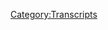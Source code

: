 {{DEFAULTSORT:
    #_TRANSCRIPT_0684:May 20, 2022
}}{{Transcript
    | title         = [[684: May 20, 2022]]
    | caption       = [https://knowledgefight.libsyn.com/684-may-20-2022 Listen to this episode on Libsyn]
    | episodeNumber = [[684: May 20, 2022|684]]
    | length        = 01:12:07
}}

{{MessageBox
    | header     = Warning: Bot Generated Content
    | text       = This transcript was automatically generated by transcription software and likely contains many mistakes and misattributions. Please check the audio for definitive quotes, attribution, and context.
    | image      = N3yvass4myg91.webp
    | imagewidth = 50px
    | id         = warning
}}

{{TranscriptBlock
    | name      = Unknown Speaker
    | timestamp = 00:00:00.000
    | text      = N-N-N-N-N-N-N-Knowledge Fight
}}

{{TranscriptBlock
    | name      = Unknown Speaker
    | timestamp = 00:00:12.960
    | text      = Dan and Jordan, I am sweating
}}

{{TranscriptBlock
    | name      = Unknown Speaker
    | timestamp = 00:00:18.039
    | text      = knowledgefight.com, it's time to pray
}}

{{TranscriptBlock
    | name      = Unknown Speaker
    | timestamp = 00:00:21.280
    | text      = I have great respect for knowledgefight
}}

{{TranscriptBlock
    | name      = Unknown Speaker
    | timestamp = 00:00:23.879
    | text      = knowledgefight
}}

{{TranscriptBlock
    | name      = Unknown Speaker
    | timestamp = 00:00:25.160
    | text      = I'm sick of them posing as if they're the good guys
}}

{{TranscriptBlock
    | name      = Unknown Speaker
    | timestamp = 00:00:27.399
    | text      = Shang, we are the bad guys, knowledgefight
}}

{{TranscriptBlock
    | name      = Unknown Speaker
    | timestamp = 00:00:29.960
    | text      = Dan and Jordan, knowledgefight
}}

{{TranscriptBlock
    | name      = Unknown Speaker
    | timestamp = 00:00:32.159
    | text      = Riddler, Riddler, Riddler
}}

{{TranscriptBlock
    | name      = Unknown Speaker
    | timestamp = 00:00:34.960
    | text      = Need, need money, Riddler, Riddler, Riddler
}}

{{TranscriptBlock
    | name      = Unknown Speaker
    | timestamp = 00:00:39.320
    | text      = Andy and Kansas, Andy and, Andy and
}}

{{TranscriptBlock
    | name      = Unknown Speaker
    | timestamp = 00:00:42.159
    | text      = Stop it, Andy and, Andy and Kansas
}}

{{TranscriptBlock
    | name      = Unknown Speaker
    | timestamp = 00:00:46.159
    | text      = It's time to pray
}}

{{TranscriptBlock
    | name      = Unknown Speaker
    | timestamp = 00:00:47.079
    | text      = Andy and Kansas, you're on the air, thanks for holding
}}

{{TranscriptBlock
    | name      = Unknown Speaker
    | timestamp = 00:00:49.399
    | text      = Hello Alex, I'm a system caller, I'm a huge fan
}}

{{TranscriptBlock
    | name      = Unknown Speaker
    | timestamp = 00:00:51.759
    | text      = I love your work
}}

{{TranscriptBlock
    | name      = Unknown Speaker
    | timestamp = 00:00:52.960
    | text      = knowledgefight
}}

{{TranscriptBlock
    | name      = Unknown Speaker
    | timestamp = 00:00:54.759
    | text      = knowledgefight.com
}}

{{TranscriptBlock
    | name      = Unknown Speaker
    | timestamp = 00:00:58.399
    | text      = I love you
}}

{{TranscriptBlock
    | name      = Unknown Speaker
    | timestamp = 00:00:59.399
    | text      = Hey everybody, welcome back to Knowledge Fight, I'm Dan
}}

{{TranscriptBlock
    | name      = Unknown Speaker
    | timestamp = 00:01:02.560
    | text      = I'm Jordan
}}

{{TranscriptBlock
    | name      = Unknown Speaker
    | timestamp = 00:01:03.560
    | text      = We're a couple dudes, like to sit around, worship at the altar of Selene
}}

{{TranscriptBlock
    | name      = Unknown Speaker
    | timestamp = 00:01:06.280
    | text      = and talk a little bit about Alex Jones
}}

{{TranscriptBlock
    | name      = Unknown Speaker
    | timestamp = 00:01:08.760
    | text      = Oh, indeed we are, Dan
}}

{{TranscriptBlock
    | name      = Unknown Speaker
    | timestamp = 00:01:10.840
    | text      = Jordan
}}

{{TranscriptBlock
    | name      = Unknown Speaker
    | timestamp = 00:01:11.640
    | text      = Dan!
}}

{{TranscriptBlock
    | name      = Unknown Speaker
    | timestamp = 00:01:12.519
    | text      = Jordan!
}}

{{TranscriptBlock
    | name      = Unknown Speaker
    | timestamp = 00:01:13.480
    | text      = Quick question for you
}}

{{TranscriptBlock
    | name      = Unknown Speaker
    | timestamp = 00:01:14.680
    | text      = What's up?
}}

{{TranscriptBlock
    | name      = Unknown Speaker
    | timestamp = 00:01:15.560
    | text      = What's your bright spot?
}}

{{TranscriptBlock
    | name      = Unknown Speaker
    | timestamp = 00:01:16.719
    | text      = My bright spot today, Jordan, is that this is actually a first for us
}}

{{TranscriptBlock
    | name      = Unknown Speaker
    | timestamp = 00:01:22.159
    | text      = I am recording with no shoes on
}}

{{TranscriptBlock
    | name      = Unknown Speaker
    | timestamp = 00:01:28.799
    | text      = There is, the situation we have here is that we are recording remotely
}}

{{TranscriptBlock
    | name      = Unknown Speaker
    | timestamp = 00:01:34.719
    | text      = for, I think, other than the time that you were overseas
}}

{{TranscriptBlock
    | name      = Unknown Speaker
    | timestamp = 00:01:38.920
    | text      = Yeah
}}

{{TranscriptBlock
    | name      = Unknown Speaker
    | timestamp = 00:01:39.719
    | text      = on one of your many vacations, this is the first time we've recorded
}}

{{TranscriptBlock
    | name      = Unknown Speaker
    | timestamp = 00:01:43.799
    | text      = not in the same place, and generally I like to put on, you know, professional pants
}}

{{TranscriptBlock
    | name      = Unknown Speaker
    | timestamp = 00:01:50.200
    | text      = put on socks and shoes
}}

{{TranscriptBlock
    | name      = Unknown Speaker
    | timestamp = 00:01:51.840
    | text      = Wait, wait, wait, those have been professional pants this whole time?
}}

{{TranscriptBlock
    | name      = Unknown Speaker
    | timestamp = 00:01:55.120
    | text      = Semi-professional pants
}}

{{TranscriptBlock
    | name      = Unknown Speaker
    | timestamp = 00:01:57.480
    | text      = Business casual, Dan
}}

{{TranscriptBlock
    | name      = Unknown Speaker
    | timestamp = 00:01:58.959
    | text      = Business casual, that's great, that's great, yeah, yeah, yeah, that's great
}}

{{TranscriptBlock
    | name      = Unknown Speaker
    | timestamp = 00:02:01.959
    | text      = And I thought that it was because I didn't want to do the show in like, you know, without shoes on
}}

{{TranscriptBlock
    | name      = Unknown Speaker
    | timestamp = 00:02:09.080
    | text      = or like feeling like really casual about it, but it turns out, no, I was just
}}

{{TranscriptBlock
    | name      = Unknown Speaker
    | timestamp = 00:02:12.800
    | text      = I just was doing that out of courtesy for you, it turns out, because I'm here, I've got sweatpants and no shoes on
}}

{{TranscriptBlock
    | name      = Unknown Speaker
    | timestamp = 00:02:19.280
    | text      = I feel just fine
}}

{{TranscriptBlock
    | name      = Unknown Speaker
    | timestamp = 00:02:20.919
    | text      = That's crazy, because I really did put pants on for this, I wanted to feel like
}}

{{TranscriptBlock
    | name      = Unknown Speaker
    | timestamp = 00:02:26.960
    | text      = I was like, no, no, no, I'm a professional
}}

{{TranscriptBlock
    | name      = Unknown Speaker
    | timestamp = 00:02:29.639
    | text      = And, you know, I've seen so many of these stories where people accidentally reveal themselves
}}

{{TranscriptBlock
    | name      = Unknown Speaker
    | timestamp = 00:02:35.039
    | text      = so I've got another pair of pants on top of that
}}

{{TranscriptBlock
    | name      = Unknown Speaker
    | timestamp = 00:02:37.639
    | text      = You don't want to toot them
}}

{{TranscriptBlock
    | name      = Unknown Speaker
    | timestamp = 00:02:38.639
    | text      = Just to be in case, yeah, absolutely, no chance of that
}}

{{TranscriptBlock
    | name      = Unknown Speaker
    | timestamp = 00:02:41.479
    | text      = Yeah, that's a reasonable concern, but I do have sweatpants on, so that concern is limited
}}

{{TranscriptBlock
    | name      = Unknown Speaker
    | timestamp = 00:02:48.199
    | text      = And we're not streaming and broadcasting this, so that's another
}}

{{TranscriptBlock
    | name      = Unknown Speaker
    | timestamp = 00:02:51.639
    | text      = No, that's very smart
}}

{{TranscriptBlock
    | name      = Unknown Speaker
    | timestamp = 00:02:52.639
    | text      = But yeah, so we're recording in separate places out of an abundance of caution
}}

{{TranscriptBlock
    | name      = Unknown Speaker
    | timestamp = 00:02:59.840
    | text      = Do you want to get into that at all?
}}

{{TranscriptBlock
    | name      = Unknown Speaker
    | timestamp = 00:03:01.199
    | text      = Yeah, I mean, my partner is ill
}}

{{TranscriptBlock
    | name      = Unknown Speaker
    | timestamp = 00:03:05.000
    | text      = We've taken between us four COVID tests, one at a hospital, and all have come back negative
}}

{{TranscriptBlock
    | name      = Unknown Speaker
    | timestamp = 00:03:12.080
    | text      = So we're pretty sure it's just that regular old flu from the flu times, I guess
}}

{{TranscriptBlock
    | name      = Unknown Speaker
    | timestamp = 00:03:19.560
    | text      = But who knows, you never know, it could be an invisible super strain of COVID
}}

{{TranscriptBlock
    | name      = Unknown Speaker
    | timestamp = 00:03:23.879
    | text      = It's like that kind of thing
}}

{{TranscriptBlock
    | name      = Unknown Speaker
    | timestamp = 00:03:24.879
    | text      = Seems unlikely
}}

{{TranscriptBlock
    | name      = Unknown Speaker
    | timestamp = 00:03:25.879
    | text      = Right, but you know, at this point, fucking, you don't know
}}

{{TranscriptBlock
    | name      = Unknown Speaker
    | timestamp = 00:03:29.840
    | text      = Sure
}}

{{TranscriptBlock
    | name      = Unknown Speaker
    | timestamp = 00:03:30.840
    | text      = And so yeah, we're recording in separate locations out of that abundance of caution
}}

{{TranscriptBlock
    | name      = Unknown Speaker
    | timestamp = 00:03:35.620
    | text      = And unfortunately, because of that, I think we teased that we're gonna have a much longer
}}

{{TranscriptBlock
    | name      = Unknown Speaker
    | timestamp = 00:03:41.719
    | text      = episode on Monday
}}

{{TranscriptBlock
    | name      = Unknown Speaker
    | timestamp = 00:03:42.719
    | text      = Sure, sure
}}

{{TranscriptBlock
    | name      = Unknown Speaker
    | timestamp = 00:03:43.719
    | text      = And spoiler alert, that's because there's a deposition episode coming up
}}

{{TranscriptBlock
    | name      = Unknown Speaker
    | timestamp = 00:03:47.240
    | text      = But we were like, you know what, that has the potential to be super long
}}

{{TranscriptBlock
    | name      = Unknown Speaker
    | timestamp = 00:03:53.639
    | text      = Let's not do that over Zoom thing
}}

{{TranscriptBlock
    | name      = Unknown Speaker
    | timestamp = 00:03:57.960
    | text      = So that's gonna require our best, you know, and I think we do our best whenever we're
}}

{{TranscriptBlock
    | name      = Unknown Speaker
    | timestamp = 00:04:03.360
    | text      = right in there, in the weeds together
}}

{{TranscriptBlock
    | name      = Unknown Speaker
    | timestamp = 00:04:06.280
    | text      = And I need shoes for that
}}

{{TranscriptBlock
    | name      = Unknown Speaker
    | timestamp = 00:04:07.719
    | text      = Yeah, that's true, that is true, you are gonna need shoes for a deposition
}}

{{TranscriptBlock
    | name      = Unknown Speaker
    | timestamp = 00:04:11.120
    | text      = Yeah, so what's your bright spot?
}}

{{TranscriptBlock
    | name      = Unknown Speaker
    | timestamp = 00:04:13.840
    | text      = My bright spot, Dan, it's a couple weeks after my birthday, late May, you know what that
}}

{{TranscriptBlock
    | name      = Unknown Speaker
    | timestamp = 00:04:18.720
    | text      = means
}}

{{TranscriptBlock
    | name      = Unknown Speaker
    | timestamp = 00:04:19.720
    | text      = That means the French Open has begun
}}

{{TranscriptBlock
    | name      = Unknown Speaker
    | timestamp = 00:04:22.040
    | text      = Another tennis-based
}}

{{TranscriptBlock
    | name      = Unknown Speaker
    | timestamp = 00:04:23.560
    | text      = Oh, that's what it's all about, Dan, it's all about the French Open
}}

{{TranscriptBlock
    | name      = Unknown Speaker
    | timestamp = 00:04:27.800
    | text      = C'est très bien, mon ami
}}

{{TranscriptBlock
    | name      = Unknown Speaker
    | timestamp = 00:04:31.040
    | text      = Indeed, indeed
}}

{{TranscriptBlock
    | name      = Unknown Speaker
    | timestamp = 00:04:33.040
    | text      = Yeah, it's the first year in
}}

{{TranscriptBlock
    | name      = Unknown Speaker
    | timestamp = 00:04:34.800
    | text      = Qu'est-ce qu'est-ce pas, sir?
}}

{{TranscriptBlock
    | name      = Unknown Speaker
    | timestamp = 00:04:36.720
    | text      = I think it's the first year in probably 13 that Rafa is not the favorite to win the French
}}

{{TranscriptBlock
    | name      = Unknown Speaker
    | timestamp = 00:04:41.959
    | text      = Open
}}

{{TranscriptBlock
    | name      = Unknown Speaker
    | timestamp = 00:04:42.959
    | text      = Oh, sacre bleu
}}

{{TranscriptBlock
    | name      = Unknown Speaker
    | timestamp = 00:04:43.959
    | text      = 15 years, 15 years, that's crazy
}}

{{TranscriptBlock
    | name      = Unknown Speaker
    | timestamp = 00:04:47.360
    | text      = Mon Dieu
}}

{{TranscriptBlock
    | name      = Unknown Speaker
    | timestamp = 00:04:48.360
    | text      = Mon Dieu indeed, sir
}}

{{TranscriptBlock
    | name      = Unknown Speaker
    | timestamp = 00:04:50.360
    | text      = Running out of French
}}

{{TranscriptBlock
    | name      = Unknown Speaker
    | timestamp = 00:04:54.560
    | text      = Who is the favorite?
}}

{{TranscriptBlock
    | name      = Unknown Speaker
    | timestamp = 00:04:56.399
    | text      = I would say Djokovic is the favorite just because he's older and he's done it more
}}

{{TranscriptBlock
    | name      = Unknown Speaker
    | timestamp = 00:05:02.079
    | text      = Let's see if we can get him kicked out of the country
}}

{{TranscriptBlock
    | name      = Unknown Speaker
    | timestamp = 00:05:04.579
    | text      = I mean, well, yeah, that's the reason he didn't win the Australian
}}

{{TranscriptBlock
    | name      = Unknown Speaker
    | timestamp = 00:05:08.639
    | text      = So I would say that Alcaraz is the person playing the best tennis right now, he's 19
}}

{{TranscriptBlock
    | name      = Unknown Speaker
    | timestamp = 00:05:14.439
    | text      = years old, he's gone from 80 to number six in the world in the past three months
}}

{{TranscriptBlock
    | name      = Unknown Speaker
    | timestamp = 00:05:20.279
    | text      = The man is incredible, and by man, I mean that in the loosest sense of the word because
}}

{{TranscriptBlock
    | name      = Unknown Speaker
    | timestamp = 00:05:25.160
    | text      = he is a child
}}

{{TranscriptBlock
    | name      = Unknown Speaker
    | timestamp = 00:05:26.459
    | text      = I liked that show, that Sam Neill show, Alcaraz
}}

{{TranscriptBlock
    | name      = Unknown Speaker
    | timestamp = 00:05:31.399
    | text      = Oh, sorry, it was a show called Alcaraz, I gotta go
}}

{{TranscriptBlock
    | name      = Unknown Speaker
    | timestamp = 00:05:36.560
    | text      = No, that's right, the recording did not break
}}

{{TranscriptBlock
    | name      = Unknown Speaker
    | timestamp = 00:05:41.319
    | text      = No, short-lived very, very well forgotten TV show Alcaraz, starring Sam Neill
}}

{{TranscriptBlock
    | name      = Unknown Speaker
    | timestamp = 00:05:50.439
    | text      = I think I love Sam Neill
}}

{{TranscriptBlock
    | name      = Unknown Speaker
    | timestamp = 00:05:52.000
    | text      = I think it was Sam Neill
}}

{{TranscriptBlock
    | name      = Unknown Speaker
    | timestamp = 00:05:53.000
    | text      = So yeah, Jordan, today we were going to do something to put Alex on the back burner
}}

{{TranscriptBlock
    | name      = Unknown Speaker
    | timestamp = 00:05:58.439
    | text      = I was wanting to put him in time out because he sucks
}}

{{TranscriptBlock
    | name      = Unknown Speaker
    | timestamp = 00:06:03.759
    | text      = Not a fun time, after the last week's coverage of the Buffalo shooting, I felt like the Alex
}}

{{TranscriptBlock
    | name      = Unknown Speaker
    | timestamp = 00:06:09.879
    | text      = Jones was right stuff about that was just getting to be a little bit obnoxious
}}

{{TranscriptBlock
    | name      = Unknown Speaker
    | timestamp = 00:06:14.519
    | text      = And so the deposition was a green pasture for us to go into, I thought that was going
}}

{{TranscriptBlock
    | name      = Unknown Speaker
    | timestamp = 00:06:18.439
    | text      = to be fun
}}

{{TranscriptBlock
    | name      = Unknown Speaker
    | timestamp = 00:06:19.439
    | text      = It would've been nice
}}

{{TranscriptBlock
    | name      = Unknown Speaker
    | timestamp = 00:06:20.439
    | text      = Sure, and then I was, you know, instead, hey, 2003 is always there, why not?
}}

{{TranscriptBlock
    | name      = Unknown Speaker
    | timestamp = 00:06:27.079
    | text      = Unfortunately, the present day called me back and necessitated that I show back up
}}

{{TranscriptBlock
    | name      = Unknown Speaker
    | timestamp = 00:06:34.319
    | text      = And so today we're going to be going over
}}

{{TranscriptBlock
    | name      = Unknown Speaker
    | timestamp = 00:06:35.759
    | text      = Like a fire in a dumpster, you couldn't stay away, you just had to go get a closer look
}}

{{TranscriptBlock
    | name      = Unknown Speaker
    | timestamp = 00:06:40.680
    | text      = What is burning?
}}

{{TranscriptBlock
    | name      = Unknown Speaker
    | timestamp = 00:06:42.160
    | text      = Yep, yep, that is correct
}}

{{TranscriptBlock
    | name      = Unknown Speaker
    | timestamp = 00:06:44.120
    | text      = And so today we'll check out this flaming trash can that is Friday's show, that is the
}}

{{TranscriptBlock
    | name      = Unknown Speaker
    | timestamp = 00:06:50.040
    | text      = 20th of May, 2022
}}

{{TranscriptBlock
    | name      = Unknown Speaker
    | timestamp = 00:06:53.079
    | text      = And we'll get down to business on that, but first, let's take a little moment to say hello
}}

{{TranscriptBlock
    | name      = Unknown Speaker
    | timestamp = 00:06:55.879
    | text      = to some new wonks
}}

{{TranscriptBlock
    | name      = Unknown Speaker
    | timestamp = 00:06:57.240
    | text      = Oh, that's a great idea
}}

{{TranscriptBlock
    | name      = Unknown Speaker
    | timestamp = 00:06:58.680
    | text      = So first, fill your hand with the earliest episodes because Dan and Jordan's early optimism
}}

{{TranscriptBlock
    | name      = Unknown Speaker
    | timestamp = 00:07:03.240
    | text      = is adorably precious
}}

{{TranscriptBlock
    | name      = Unknown Speaker
    | timestamp = 00:07:04.399
    | text      = Thank you so much, you are now a policy wonk
}}

{{TranscriptBlock
    | name      = Unknown Speaker
    | timestamp = 00:07:05.959
    | text      = I'm a policy wonk
}}

{{TranscriptBlock
    | name      = Unknown Speaker
    | timestamp = 00:07:06.959
    | text      = Thank you very much
}}

{{TranscriptBlock
    | name      = Unknown Speaker
    | timestamp = 00:07:08.959
    | text      = Next, tick with the toy boat, toy boat, toy boat, thank you so much, you are now a policy
}}

{{TranscriptBlock
    | name      = Unknown Speaker
    | timestamp = 00:07:13.240
    | text      = wonk
}}

{{TranscriptBlock
    | name      = Unknown Speaker
    | timestamp = 00:07:14.240
    | text      = I'm a policy wonk
}}

{{TranscriptBlock
    | name      = Unknown Speaker
    | timestamp = 00:07:15.240
    | text      = Thank you very much
}}

{{TranscriptBlock
    | name      = Unknown Speaker
    | timestamp = 00:07:16.240
    | text      = They're out here trying to mix me up, trying to screw me up with these tongue twisters
}}

{{TranscriptBlock
    | name      = Unknown Speaker
    | timestamp = 00:07:20.360
    | text      = Oh my god, it didn't even occur to me that that was a tongue twister, I legit was like
}}

{{TranscriptBlock
    | name      = Unknown Speaker
    | timestamp = 00:07:24.279
    | text      = that must be a reference to some show that I've never seen before
}}

{{TranscriptBlock
    | name      = Unknown Speaker
    | timestamp = 00:07:27.199
    | text      = Nah, nah, nah, they're trying to mess me up
}}

{{TranscriptBlock
    | name      = Unknown Speaker
    | timestamp = 00:07:29.079
    | text      = Next
}}

{{TranscriptBlock
    | name      = Unknown Speaker
    | timestamp = 00:07:30.079
    | text      = Ah, I gotcha
}}

{{TranscriptBlock
    | name      = Unknown Speaker
    | timestamp = 00:07:31.079
    | text      = Finn's to the left, Finn's to the right, and I'm the only wonk in town, thank you so much,
}}

{{TranscriptBlock
    | name      = Unknown Speaker
    | timestamp = 00:07:34.800
    | text      = you are now a policy wonk
}}

{{TranscriptBlock
    | name      = Unknown Speaker
    | timestamp = 00:07:35.800
    | text      = I'm a policy wonk
}}

{{TranscriptBlock
    | name      = Unknown Speaker
    | timestamp = 00:07:36.800
    | text      = Thank you very much
}}

{{TranscriptBlock
    | name      = Unknown Speaker
    | timestamp = 00:07:37.800
    | text      = New rule, no more Jimmy Buffett references in the policy wonk shout outs
}}

{{TranscriptBlock
    | name      = Unknown Speaker
    | timestamp = 00:07:42.519
    | text      = Good rule
}}

{{TranscriptBlock
    | name      = Unknown Speaker
    | timestamp = 00:07:43.519
    | text      = Next, boobakar bah, probably the only person in Senegal who's ever heard of Alex Jones,
}}

{{TranscriptBlock
    | name      = Unknown Speaker
    | timestamp = 00:07:48.439
    | text      = thank you so much, you are now a policy wonk
}}

{{TranscriptBlock
    | name      = Unknown Speaker
    | timestamp = 00:07:49.800
    | text      = I'm a policy wonk
}}

{{TranscriptBlock
    | name      = Unknown Speaker
    | timestamp = 00:07:50.800
    | text      = Thank you very much
}}

{{TranscriptBlock
    | name      = Unknown Speaker
    | timestamp = 00:07:51.800
    | text      = Thank you
}}

{{TranscriptBlock
    | name      = Unknown Speaker
    | timestamp = 00:07:52.800
    | text      = Next, frightfest was a blast at six false flags, once great America, thank you so much,
}}

{{TranscriptBlock
    | name      = Unknown Speaker
    | timestamp = 00:07:58.040
    | text      = you are now a policy wonk
}}

{{TranscriptBlock
    | name      = Unknown Speaker
    | timestamp = 00:07:59.040
    | text      = I'm a policy wonk
}}

{{TranscriptBlock
    | name      = Unknown Speaker
    | timestamp = 00:08:00.160
    | text      = I like that one, that was good
}}

{{TranscriptBlock
    | name      = Unknown Speaker
    | timestamp = 00:08:02.240
    | text      = Next, the giant blue worm that lives rent free in Bill Ogden's office, thank you so
}}

{{TranscriptBlock
    | name      = Unknown Speaker
    | timestamp = 00:08:06.759
    | text      = much, you are now a policy wonk
}}

{{TranscriptBlock
    | name      = Unknown Speaker
    | timestamp = 00:08:08.240
    | text      = I'm a policy wonk
}}

{{TranscriptBlock
    | name      = Unknown Speaker
    | timestamp = 00:08:09.240
    | text      = Thank you very much
}}

{{TranscriptBlock
    | name      = Unknown Speaker
    | timestamp = 00:08:10.800
    | text      = Thank you, and so, Jordan, we come to the beginning of our episode here
}}

{{TranscriptBlock
    | name      = Unknown Speaker
    | timestamp = 00:08:16.120
    | text      = Excellent
}}

{{TranscriptBlock
    | name      = Unknown Speaker
    | timestamp = 00:08:17.480
    | text      = And here's the deal, Alex has got big news, that's really why we have to stay in the present
}}

{{TranscriptBlock
    | name      = Unknown Speaker
    | timestamp = 00:08:23.879
    | text      = There's really, really
}}

{{TranscriptBlock
    | name      = Unknown Speaker
    | timestamp = 00:08:24.879
    | text      = I gotcha
}}

{{TranscriptBlock
    | name      = Unknown Speaker
    | timestamp = 00:08:25.879
    | text      = There's drastically, drastically big news afoot, and this is how Alex begins his show
}}

{{TranscriptBlock
    | name      = Unknown Speaker
    | timestamp = 00:08:31.040
    | text      = here on Friday
}}

{{TranscriptBlock
    | name      = Unknown Speaker
    | timestamp = 00:08:32.279
    | text      = It is Friday, May 20th, the year is 2022, and we are going to break here today, starting
}}

{{TranscriptBlock
    | name      = Unknown Speaker
    | timestamp = 00:08:41.879
    | text      = now, the biggest news of my 28 year history, and we saw this coming months ago, we can
}}

{{TranscriptBlock
    | name      = Unknown Speaker
    | timestamp = 00:08:51.000
    | text      = have the archivist, which I haven't directed him to do yet, go back to the dates, this
}}

{{TranscriptBlock
    | name      = Unknown Speaker
    | timestamp = 00:08:55.759
    | text      = was announced last year, and then at the start of 2022, and show when Bill Gates said it,
}}

{{TranscriptBlock
    | name      = Unknown Speaker
    | timestamp = 00:09:01.559
    | text      = and then show when I made the warning, but now it's happened
}}

{{TranscriptBlock
    | name      = Unknown Speaker
    | timestamp = 00:09:06.000
    | text      = So yeah, we got the biggest news of Alex's career here
}}

{{TranscriptBlock
    | name      = Unknown Speaker
    | timestamp = 00:09:08.720
    | text      = It's happened, it's happened, what's happened?
}}

{{TranscriptBlock
    | name      = Unknown Speaker
    | timestamp = 00:09:11.360
    | text      = Mhmm
}}

{{TranscriptBlock
    | name      = Unknown Speaker
    | timestamp = 00:09:12.360
    | text      = It's happened
}}

{{TranscriptBlock
    | name      = Unknown Speaker
    | timestamp = 00:09:13.360
    | text      = Yeah, it's happened
}}

{{TranscriptBlock
    | name      = Unknown Speaker
    | timestamp = 00:09:14.360
    | text      = Well, but I mean like all of it, or just some of it?
}}

{{TranscriptBlock
    | name      = Unknown Speaker
    | timestamp = 00:09:17.399
    | text      = Well, I feel like we hear periodically about the biggest news of Alex's career, I feel
}}

{{TranscriptBlock
    | name      = Unknown Speaker
    | timestamp = 00:09:21.679
    | text      = like this is something that has taken on a boy-cried-wolf quality
}}

{{TranscriptBlock
    | name      = Unknown Speaker
    | timestamp = 00:09:25.320
    | text      = I mean, are we rolling down our windows in traffic, is that how important this news is?
}}

{{TranscriptBlock
    | name      = Unknown Speaker
    | timestamp = 00:09:30.799
    | text      = You will later be implored to call people and tell them to tune in
}}

{{TranscriptBlock
    | name      = Unknown Speaker
    | timestamp = 00:09:34.600
    | text      = I don't know if it's quite at the point of stopping traffic, but it's probably fairly
}}

{{TranscriptBlock
    | name      = Unknown Speaker
    | timestamp = 00:09:39.879
    | text      = close
}}

{{TranscriptBlock
    | name      = Unknown Speaker
    | timestamp = 00:09:40.879
    | text      = Yeah, okay, gotcha
}}

{{TranscriptBlock
    | name      = Unknown Speaker
    | timestamp = 00:09:41.879
    | text      = See, here's the thing man, the news that Alex has to cover, biggest of his career, absolutely,
}}

{{TranscriptBlock
    | name      = Unknown Speaker
    | timestamp = 00:09:47.440
    | text      = without a doubt, is so big that like he just can't get to it, can't get to it
}}

{{TranscriptBlock
    | name      = Unknown Speaker
    | timestamp = 00:09:53.279
    | text      = Of course not
}}

{{TranscriptBlock
    | name      = Unknown Speaker
    | timestamp = 00:09:54.279
    | text      = Now, this is so big that if you just mention it or talk about it, it doesn't do it justice,
}}

{{TranscriptBlock
    | name      = Unknown Speaker
    | timestamp = 00:10:02.019
    | text      = and so the best way to start with this is this way
}}

{{TranscriptBlock
    | name      = Unknown Speaker
    | timestamp = 00:10:06.399
    | text      = Which way?
}}

{{TranscriptBlock
    | name      = Unknown Speaker
    | timestamp = 00:10:07.960
    | text      = If you remember three years ago, we said the UN is going to release some type of bioweapon,
}}

{{TranscriptBlock
    | name      = Unknown Speaker
    | timestamp = 00:10:13.879
    | text      = probably a SARS-COVID type, that's what they're cooking up, we already had the documents then,
}}

{{TranscriptBlock
    | name      = Unknown Speaker
    | timestamp = 00:10:18.960
    | text      = they were up there bragging on C-SPAN, Peter Daszak and Fauci that a big imminent thing
}}

{{TranscriptBlock
    | name      = Unknown Speaker
    | timestamp = 00:10:23.279
    | text      = was about to happen, it would change the whole world and blow up the FDA system and other
}}

{{TranscriptBlock
    | name      = Unknown Speaker
    | timestamp = 00:10:27.919
    | text      = systems and allow them to just get things approved instantly, and it would be mRNA,
}}

{{TranscriptBlock
    | name      = Unknown Speaker
    | timestamp = 00:10:32.000
    | text      = we played all those clips
}}

{{TranscriptBlock
    | name      = Unknown Speaker
    | timestamp = 00:10:33.000
    | text      = All of them, so this isn't accurate, for one thing, Alex has been claiming that a false
}}

{{TranscriptBlock
    | name      = Unknown Speaker
    | timestamp = 00:10:40.240
    | text      = flag bio-attack is right around the corner regularly for the past 20 years, he definitely
}}

{{TranscriptBlock
    | name      = Unknown Speaker
    | timestamp = 00:10:44.820
    | text      = could find some clips of him saying something like that from 2019 in the same way that he
}}

{{TranscriptBlock
    | name      = Unknown Speaker
    | timestamp = 00:10:48.720
    | text      = could find clips where he said that in 2008 or any other year
}}

{{TranscriptBlock
    | name      = Unknown Speaker
    | timestamp = 00:10:51.840
    | text      = I mean, I honestly kind of thought we were still doing a 2003 episode, I feel like that
}}

{{TranscriptBlock
    | name      = Unknown Speaker
    | timestamp = 00:10:57.120
    | text      = could have been there
}}

{{TranscriptBlock
    | name      = Unknown Speaker
    | timestamp = 00:10:58.120
    | text      = We'll get to how heavy the overlaps are a little bit later
}}

{{TranscriptBlock
    | name      = Unknown Speaker
    | timestamp = 00:11:01.000
    | text      = So beyond that, Alex is making shit up about what he predicted in order to make himself
}}

{{TranscriptBlock
    | name      = Unknown Speaker
    | timestamp = 00:11:05.559
    | text      = seem more accurate, he wasn't talking about mRNA vaccines until right up to the point
}}

{{TranscriptBlock
    | name      = Unknown Speaker
    | timestamp = 00:11:10.639
    | text      = where the right-wing blogs he reads, the headlines, started to get upset about that as a new angle
}}

{{TranscriptBlock
    | name      = Unknown Speaker
    | timestamp = 00:11:15.720
    | text      = to attack vaccines as a whole
}}

{{TranscriptBlock
    | name      = Unknown Speaker
    | timestamp = 00:11:18.039
    | text      = This is part of the reason that Alex Jones was right, that meme is so insidious, if you've
}}

{{TranscriptBlock
    | name      = Unknown Speaker
    | timestamp = 00:11:23.080
    | text      = bought into the Alex Jones was right game, then you might be far more willing to hear
}}

{{TranscriptBlock
    | name      = Unknown Speaker
    | timestamp = 00:11:27.460
    | text      = Alex make stuff up about his past predictions and accept them as true
}}

{{TranscriptBlock
    | name      = Unknown Speaker
    | timestamp = 00:11:31.679
    | text      = Once you believe that Alex has been right more about stuff than you think, you subordinate
}}

{{TranscriptBlock
    | name      = Unknown Speaker
    | timestamp = 00:11:36.279
    | text      = your own instincts and critical thinking to Alex's imaginary expertise, and that's dangerous
}}

{{TranscriptBlock
    | name      = Unknown Speaker
    | timestamp = 00:11:42.000
    | text      = Also
}}

{{TranscriptBlock
    | name      = Unknown Speaker
    | timestamp = 00:11:43.000
    | text      = Yeah, just believing that Alex knew what mRNA before it was on a conservative blog is just
}}

{{TranscriptBlock
    | name      = Unknown Speaker
    | timestamp = 00:11:48.000
    | text      = absurd
}}

{{TranscriptBlock
    | name      = Unknown Speaker
    | timestamp = 00:11:49.000
    | text      = Yeah
}}

{{TranscriptBlock
    | name      = Unknown Speaker
    | timestamp = 00:11:50.000
    | text      = Yeah
}}

{{TranscriptBlock
    | name      = Unknown Speaker
    | timestamp = 00:11:51.000
    | text      = He's, that's nonsense
}}

{{TranscriptBlock
    | name      = Unknown Speaker
    | timestamp = 00:11:52.000
    | text      = Yeah
}}

{{TranscriptBlock
    | name      = Unknown Speaker
    | timestamp = 00:11:53.000
    | text      = Also, the reason that Alex is starting off covering this story by rambling bullshit about
}}

{{TranscriptBlock
    | name      = Unknown Speaker
    | timestamp = 00:11:57.159
    | text      = how he's been so right about stuff in the past is because it's a less openly desperate
}}

{{TranscriptBlock
    | name      = Unknown Speaker
    | timestamp = 00:12:01.879
    | text      = way for him to beg the audience to believe what he's about to tell them
}}

{{TranscriptBlock
    | name      = Unknown Speaker
    | timestamp = 00:12:05.480
    | text      = Right
}}

{{TranscriptBlock
    | name      = Unknown Speaker
    | timestamp = 00:12:06.480
    | text      = It's essentially like, you've got to take me seriously because don't you remember how
}}

{{TranscriptBlock
    | name      = Unknown Speaker
    | timestamp = 00:12:10.240
    | text      = right I've been about everything I've actually been wrong about?
}}

{{TranscriptBlock
    | name      = Unknown Speaker
    | timestamp = 00:12:13.360
    | text      = Listen, straight up, I am going to warn you by telling you how right I've always been,
}}

{{TranscriptBlock
    | name      = Unknown Speaker
    | timestamp = 00:12:18.759
    | text      = how wrong I'm about to be right into your face, and it's going to be loud
}}

{{TranscriptBlock
    | name      = Unknown Speaker
    | timestamp = 00:12:24.879
    | text      = So we have we have some dangerous world developments upon us that Alex is going to get into before
}}

{{TranscriptBlock
    | name      = Unknown Speaker
    | timestamp = 00:12:30.600
    | text      = he gets into the most important news of his career, but I guess this kind of actually
}}

{{TranscriptBlock
    | name      = Unknown Speaker
    | timestamp = 00:12:34.960
    | text      = is involved
}}

{{TranscriptBlock
    | name      = Unknown Speaker
    | timestamp = 00:12:35.960
    | text      = Now, let's move into what's currently happening.
}}

{{TranscriptBlock
    | name      = Unknown Speaker
    | timestamp = 00:12:38.360
    | text      = The UN starts their meetings on the 23rd of the 28th in Switzerland, in Geneva, they signed
}}

{{TranscriptBlock
    | name      = Unknown Speaker
    | timestamp = 00:12:45.840
    | text      = a deal two weeks ago that the World Economic Forum will direct them to private corporations
}}

{{TranscriptBlock
    | name      = Unknown Speaker
    | timestamp = 00:12:50.700
    | text      = are now in direct control of the UN.
}}

{{TranscriptBlock
    | name      = Unknown Speaker
    | timestamp = 00:12:52.759
    | text      = They say the treaty's secret, but Tedros and Gates, we played the clips all over the news,
}}

{{TranscriptBlock
    | name      = Unknown Speaker
    | timestamp = 00:12:57.960
    | text      = have said yes, Biden has gone in and gotten a copy of the treaty and has demanded that
}}

{{TranscriptBlock
    | name      = Unknown Speaker
    | timestamp = 00:13:04.159
    | text      = the UN be given power over nation states to sanction even with military operations, anyone
}}

{{TranscriptBlock
    | name      = Unknown Speaker
    | timestamp = 00:13:10.259
    | text      = that doesn't follow the US orders.
}}

{{TranscriptBlock
    | name      = Unknown Speaker
    | timestamp = 00:13:12.320
    | text      = So this is a world government treaty, putting the UN in control of the major Western militaries
}}

{{TranscriptBlock
    | name      = Unknown Speaker
    | timestamp = 00:13:18.639
    | text      = to enforce the new lockdown that will make the last one look like a walk in the park
}}

{{TranscriptBlock
    | name      = Unknown Speaker
    | timestamp = 00:13:23.480
    | text      = even compared to what you saw in places like Australia and New Zealand and Canada.
}}

{{TranscriptBlock
    | name      = Unknown Speaker
    | timestamp = 00:13:29.679
    | text      = So this is a whole load of bullshit.
}}

{{TranscriptBlock
    | name      = Unknown Speaker
    | timestamp = 00:13:33.039
    | text      = Which corporations own the UN?
}}

{{TranscriptBlock
    | name      = Unknown Speaker
    | timestamp = 00:13:35.480
    | text      = When did Biden send this treaty letter slash thing?
}}

{{TranscriptBlock
    | name      = Unknown Speaker
    | timestamp = 00:13:38.840
    | text      = What?
}}

{{TranscriptBlock
    | name      = Unknown Speaker
    | timestamp = 00:13:39.840
    | text      = Yeah, it's a lot of made up fun stuff from conspiracy blogs and what have you.
}}

{{TranscriptBlock
    | name      = Unknown Speaker
    | timestamp = 00:13:43.879
    | text      = So in the upcoming World Health Assembly meeting that's happening in the, actually, I believe
}}

{{TranscriptBlock
    | name      = Unknown Speaker
    | timestamp = 00:13:49.159
    | text      = it starts today.
}}

{{TranscriptBlock
    | name      = Unknown Speaker
    | timestamp = 00:13:50.159
    | text      = Do they all go to the gym and sit cross legged?
}}

{{TranscriptBlock
    | name      = Unknown Speaker
    | timestamp = 00:13:57.159
    | text      = There's a group of kids in action or whatever who do a song and dance number.
}}

{{TranscriptBlock
    | name      = Unknown Speaker
    | timestamp = 00:14:02.480
    | text      = Somebody tells them to stop smoking.
}}

{{TranscriptBlock
    | name      = Unknown Speaker
    | timestamp = 00:14:04.799
    | text      = There's a planned discussion of the international health regulations and there's an aim at improving
}}

{{TranscriptBlock
    | name      = Unknown Speaker
    | timestamp = 00:14:09.480
    | text      = international responses to future pandemic threats.
}}

{{TranscriptBlock
    | name      = Unknown Speaker
    | timestamp = 00:14:12.580
    | text      = That's basically the kernel of truth that's behind all this bullshit.
}}

{{TranscriptBlock
    | name      = Unknown Speaker
    | timestamp = 00:14:16.100
    | text      = Of course, of course.
}}

{{TranscriptBlock
    | name      = Unknown Speaker
    | timestamp = 00:14:17.100
    | text      = So much of what Alex is talking about traces back to narratives that have spread about
}}

{{TranscriptBlock
    | name      = Unknown Speaker
    | timestamp = 00:14:20.600
    | text      = the amendments that could be added to these regulations.
}}

{{TranscriptBlock
    | name      = Unknown Speaker
    | timestamp = 00:14:24.000
    | text      = Some of the amendments in these blogs are made up, but there's one that has to do with
}}

{{TranscriptBlock
    | name      = Unknown Speaker
    | timestamp = 00:14:28.200
    | text      = Article 12 that's actually real, but it's being lied about.
}}

{{TranscriptBlock
    | name      = Unknown Speaker
    | timestamp = 00:14:32.200
    | text      = This proposed amendment would change how the director general of the WHO determines a health
}}

{{TranscriptBlock
    | name      = Unknown Speaker
    | timestamp = 00:14:36.879
    | text      = emergency.
}}

{{TranscriptBlock
    | name      = Unknown Speaker
    | timestamp = 00:14:37.879
    | text      = Previously, the director general and the state where the pandemic is thought to be active
}}

{{TranscriptBlock
    | name      = Unknown Speaker
    | timestamp = 00:14:42.440
    | text      = would need to agree on the fact that there is a health emergency before the World Health
}}

{{TranscriptBlock
    | name      = Unknown Speaker
    | timestamp = 00:14:46.559
    | text      = Organization could make a determination.
}}

{{TranscriptBlock
    | name      = Unknown Speaker
    | timestamp = 00:14:50.679
    | text      = Now the state party is not required to agree that there's a health emergency.
}}

{{TranscriptBlock
    | name      = Unknown Speaker
    | timestamp = 00:14:55.960
    | text      = The impetus of this amendment is really obvious.
}}

{{TranscriptBlock
    | name      = Unknown Speaker
    | timestamp = 00:14:58.919
    | text      = There's a concern that in the early days of COVID, the Chinese government may not have
}}

{{TranscriptBlock
    | name      = Unknown Speaker
    | timestamp = 00:15:02.580
    | text      = been perfectly transparent about the situation and whether or not that had a material impact
}}

{{TranscriptBlock
    | name      = Unknown Speaker
    | timestamp = 00:15:07.200
    | text      = on how the world responded, it raises important points.
}}

{{TranscriptBlock
    | name      = Unknown Speaker
    | timestamp = 00:15:11.080
    | text      = If there's a public health emergency that could affect other countries and possibly
}}

{{TranscriptBlock
    | name      = Unknown Speaker
    | timestamp = 00:15:14.240
    | text      = the entire world, what do you do if you have reason to suspect that a country isn't being
}}

{{TranscriptBlock
    | name      = Unknown Speaker
    | timestamp = 00:15:18.879
    | text      = forthcoming about the situation or not cooperating or giving information and data to the rest
}}

{{TranscriptBlock
    | name      = Unknown Speaker
    | timestamp = 00:15:24.899
    | text      = of the world to base their decisions on?
}}

{{TranscriptBlock
    | name      = Unknown Speaker
    | timestamp = 00:15:28.200
    | text      = This amendment seeks to address this by allowing the World Health Organization to not require
}}

{{TranscriptBlock
    | name      = Unknown Speaker
    | timestamp = 00:15:32.620
    | text      = a state to sign on to their determination before they make it.
}}

{{TranscriptBlock
    | name      = Unknown Speaker
    | timestamp = 00:15:36.740
    | text      = That being said, this does nothing to make the UN or the World Health Organization able
}}

{{TranscriptBlock
    | name      = Unknown Speaker
    | timestamp = 00:15:39.960
    | text      = to enforce anything, nor does it make them able to take over all the West's militaries
}}

{{TranscriptBlock
    | name      = Unknown Speaker
    | timestamp = 00:15:45.240
    | text      = and put people into a lockdown.
}}

{{TranscriptBlock
    | name      = Unknown Speaker
    | timestamp = 00:15:47.000
    | text      = This is ridiculous.
}}

{{TranscriptBlock
    | name      = Unknown Speaker
    | timestamp = 00:15:48.320
    | text      = Yeah, I do appreciate how powerful the UN is in the conservative mind.
}}

{{TranscriptBlock
    | name      = Unknown Speaker
    | timestamp = 00:15:54.659
    | text      = It's so strong.
}}

{{TranscriptBlock
    | name      = Unknown Speaker
    | timestamp = 00:15:56.720
    | text      = So powerful.
}}

{{TranscriptBlock
    | name      = Unknown Speaker
    | timestamp = 00:15:57.720
    | text      = The idea that the UN would actually be able to go into China and look at their anything
}}

{{TranscriptBlock
    | name      = Unknown Speaker
    | timestamp = 00:16:02.960
    | text      = without China's consent, get the fuck out of here.
}}

{{TranscriptBlock
    | name      = Unknown Speaker
    | timestamp = 00:16:05.759
    | text      = Yeah, yeah.
}}

{{TranscriptBlock
    | name      = Unknown Speaker
    | timestamp = 00:16:06.759
    | text      = Come on.
}}

{{TranscriptBlock
    | name      = Unknown Speaker
    | timestamp = 00:16:07.759
    | text      = The International Health Regulations, even if you read them, they specifically say that
}}

{{TranscriptBlock
    | name      = Unknown Speaker
    | timestamp = 00:16:13.320
    | text      = a state is able to agree with, comply or not comply with World Health Organization's recommendations.
}}

{{TranscriptBlock
    | name      = Unknown Speaker
    | timestamp = 00:16:21.279
    | text      = Those are all the options.
}}

{{TranscriptBlock
    | name      = Unknown Speaker
    | timestamp = 00:16:22.279
    | text      = You can do whatever they want.
}}

{{TranscriptBlock
    | name      = Unknown Speaker
    | timestamp = 00:16:24.279
    | text      = Yes, gotcha.
}}

{{TranscriptBlock
    | name      = Unknown Speaker
    | timestamp = 00:16:25.279
    | text      = Yeah.
}}

{{TranscriptBlock
    | name      = Unknown Speaker
    | timestamp = 00:16:26.279
    | text      = So that doesn't do it.
}}

{{TranscriptBlock
    | name      = Unknown Speaker
    | timestamp = 00:16:27.279
    | text      = It doesn't do anything.
}}

{{TranscriptBlock
    | name      = Unknown Speaker
    | timestamp = 00:16:28.279
    | text      = It's just a load of shit.
}}

{{TranscriptBlock
    | name      = Unknown Speaker
    | timestamp = 00:16:29.779
    | text      = So I think the amendment that they're really mad about is the one where you have to quarter
}}

{{TranscriptBlock
    | name      = Unknown Speaker
    | timestamp = 00:16:34.440
    | text      = and feed soldiers.
}}

{{TranscriptBlock
    | name      = Unknown Speaker
    | timestamp = 00:16:36.399
    | text      = That's the craziest one, you know, that you can send soldiers into your home.
}}

{{TranscriptBlock
    | name      = Unknown Speaker
    | timestamp = 00:16:40.480
    | text      = It's terrible.
}}

{{TranscriptBlock
    | name      = Unknown Speaker
    | timestamp = 00:16:41.480
    | text      = Pandemic soldiers, no less.
}}

{{TranscriptBlock
    | name      = Unknown Speaker
    | timestamp = 00:16:43.399
    | text      = Absolutely.
}}

{{TranscriptBlock
    | name      = Unknown Speaker
    | timestamp = 00:16:44.399
    | text      = Doctors, nurses, you must quarter everyone.
}}

{{TranscriptBlock
    | name      = Unknown Speaker
    | timestamp = 00:16:48.240
    | text      = So Alex believes that they've been broadcasting this stuff, that there's going to be another
}}

{{TranscriptBlock
    | name      = Unknown Speaker
    | timestamp = 00:16:54.960
    | text      = pandemic.
}}

{{TranscriptBlock
    | name      = Unknown Speaker
    | timestamp = 00:16:55.960
    | text      = I mean, spoiler alert, all this is about monkey pox.
}}

{{TranscriptBlock
    | name      = Unknown Speaker
    | timestamp = 00:16:58.120
    | text      = And we'll get to that here in a minute.
}}

{{TranscriptBlock
    | name      = Unknown Speaker
    | timestamp = 00:16:59.580
    | text      = But Alex is like, yeah, they said all this in advance in order to let you know that it's
}}

{{TranscriptBlock
    | name      = Unknown Speaker
    | timestamp = 00:17:05.900
    | text      = going to happen because they're like villains in comic books.
}}

{{TranscriptBlock
    | name      = Unknown Speaker
    | timestamp = 00:17:11.259
    | text      = Because Alex believes that the world is basically a children's cartoon.
}}

{{TranscriptBlock
    | name      = Unknown Speaker
    | timestamp = 00:17:14.599
    | text      = Yeah.
}}

{{TranscriptBlock
    | name      = Unknown Speaker
    | timestamp = 00:17:15.599
    | text      = So you have that going on and what is their pretext going to be?
}}

{{TranscriptBlock
    | name      = Unknown Speaker
    | timestamp = 00:17:19.420
    | text      = And that's the new big story.
}}

{{TranscriptBlock
    | name      = Unknown Speaker
    | timestamp = 00:17:20.759
    | text      = And this has been going on for a few weeks.
}}

{{TranscriptBlock
    | name      = Unknown Speaker
    | timestamp = 00:17:24.619
    | text      = And back last year and earlier this year, I said it over and over again, I said these
}}

{{TranscriptBlock
    | name      = Unknown Speaker
    | timestamp = 00:17:28.240
    | text      = criminals always telegraph what they're going to do to hide it in plain view, and to be
}}

{{TranscriptBlock
    | name      = Unknown Speaker
    | timestamp = 00:17:33.079
    | text      = confident to their criminal armies who are involved in this, that they're going to get
}}

{{TranscriptBlock
    | name      = Unknown Speaker
    | timestamp = 00:17:37.160
    | text      = away with it.
}}

{{TranscriptBlock
    | name      = Unknown Speaker
    | timestamp = 00:17:38.599
    | text      = This is what psychos do.
}}

{{TranscriptBlock
    | name      = Unknown Speaker
    | timestamp = 00:17:39.720
    | text      = They love to brag.
}}

{{TranscriptBlock
    | name      = Unknown Speaker
    | timestamp = 00:17:42.299
    | text      = So that's basic criminology.
}}

{{TranscriptBlock
    | name      = Unknown Speaker
    | timestamp = 00:17:45.299
    | text      = That's why in all the supervillain cartoons and Marvel cartoons and James Bond movies,
}}

{{TranscriptBlock
    | name      = Unknown Speaker
    | timestamp = 00:17:50.519
    | text      = the villain always monologues and you think, why do they monologue?
}}

{{TranscriptBlock
    | name      = Unknown Speaker
    | timestamp = 00:17:53.680
    | text      = Well, because that's actually what villains do.
}}

{{TranscriptBlock
    | name      = Unknown Speaker
    | timestamp = 00:17:56.200
    | text      = Oh, dramatic tension.
}}

{{TranscriptBlock
    | name      = Unknown Speaker
    | timestamp = 00:17:57.200
    | text      = That's what I was thinking.
}}

{{TranscriptBlock
    | name      = Unknown Speaker
    | timestamp = 00:17:58.200
    | text      = That's one reason.
}}

{{TranscriptBlock
    | name      = Unknown Speaker
    | timestamp = 00:17:59.200
    | text      = I was thinking dramatic tension.
}}

{{TranscriptBlock
    | name      = Unknown Speaker
    | timestamp = 00:18:00.200
    | text      = Yeah.
}}

{{TranscriptBlock
    | name      = Unknown Speaker
    | timestamp = 00:18:01.200
    | text      = Yeah, that's one thing, dramatic tension, heightening the mood.
}}

{{TranscriptBlock
    | name      = Unknown Speaker
    | timestamp = 00:18:05.240
    | text      = It's also a helpful way to explain elements of the plot that would be difficult to do
}}

{{TranscriptBlock
    | name      = Unknown Speaker
    | timestamp = 00:18:08.680
    | text      = any other way.
}}

{{TranscriptBlock
    | name      = Unknown Speaker
    | timestamp = 00:18:09.680
    | text      = Yeah.
}}

{{TranscriptBlock
    | name      = Unknown Speaker
    | timestamp = 00:18:10.680
    | text      = Yeah.
}}

{{TranscriptBlock
    | name      = Unknown Speaker
    | timestamp = 00:18:11.680
    | text      = I mean, many people use those for exposition.
}}

{{TranscriptBlock
    | name      = Unknown Speaker
    | timestamp = 00:18:13.920
    | text      = Yeah.
}}

{{TranscriptBlock
    | name      = Unknown Speaker
    | timestamp = 00:18:14.920
    | text      = Yeah.
}}

{{TranscriptBlock
    | name      = Unknown Speaker
    | timestamp = 00:18:15.920
    | text      = Because as viewers, we're aware of a lot of stuff that the characters aren't.
}}

{{TranscriptBlock
    | name      = Unknown Speaker
    | timestamp = 00:18:18.680
    | text      = And so the bad guy telling the hero what their plan is, it kind of serves as a shortcut to
}}

{{TranscriptBlock
    | name      = Unknown Speaker
    | timestamp = 00:18:23.259
    | text      = get them up to speed on what everyone's doing so we're all on the same page and we can get
}}

{{TranscriptBlock
    | name      = Unknown Speaker
    | timestamp = 00:18:26.559
    | text      = to the climax of the film.
}}

{{TranscriptBlock
    | name      = Unknown Speaker
    | timestamp = 00:18:28.960
    | text      = It's not something that is from basic criminology or whatever.
}}

{{TranscriptBlock
    | name      = Unknown Speaker
    | timestamp = 00:18:32.599
    | text      = No, I mean, it's pretty much like the villain giving a quick fill in, like, hey, listen,
}}

{{TranscriptBlock
    | name      = Unknown Speaker
    | timestamp = 00:18:38.359
    | text      = we've been showing the audience all of this stuff.
}}

{{TranscriptBlock
    | name      = Unknown Speaker
    | timestamp = 00:18:40.359
    | text      = I'm going to download this real quick into you.
}}

{{TranscriptBlock
    | name      = Unknown Speaker
    | timestamp = 00:18:42.880
    | text      = You're going to be like, holy shit, I can't believe he pulled that off.
}}

{{TranscriptBlock
    | name      = Unknown Speaker
    | timestamp = 00:18:45.259
    | text      = I know, you know, oh man, you killed me.
}}

{{TranscriptBlock
    | name      = Unknown Speaker
    | timestamp = 00:18:48.079
    | text      = Well, you know everything now as the hero of the film, so you're able to respond appropriately
}}

{{TranscriptBlock
    | name      = Unknown Speaker
    | timestamp = 00:18:52.940
    | text      = and know what the deal is as you enter the final act.
}}

{{TranscriptBlock
    | name      = Unknown Speaker
    | timestamp = 00:18:56.319
    | text      = Yes.
}}

{{TranscriptBlock
    | name      = Unknown Speaker
    | timestamp = 00:18:57.319
    | text      = So stupid.
}}

{{TranscriptBlock
    | name      = Unknown Speaker
    | timestamp = 00:18:58.319
    | text      = So stupid.
}}

{{TranscriptBlock
    | name      = Unknown Speaker
    | timestamp = 00:18:59.319
    | text      = Real life criminology.
}}

{{TranscriptBlock
    | name      = Unknown Speaker
    | timestamp = 00:19:00.319
    | text      = That's what these people do.
}}

{{TranscriptBlock
    | name      = Unknown Speaker
    | timestamp = 00:19:01.319
    | text      = Basic criminology.
}}

{{TranscriptBlock
    | name      = Unknown Speaker
    | timestamp = 00:19:02.319
    | text      = Yeah.
}}

{{TranscriptBlock
    | name      = Unknown Speaker
    | timestamp = 00:19:03.319
    | text      = Also, I thought Alex's imaginary enemies do this announcing stuff in advance because they
}}

{{TranscriptBlock
    | name      = Unknown Speaker
    | timestamp = 00:19:06.559
    | text      = have to, according to intergalactic laws.
}}

{{TranscriptBlock
    | name      = Unknown Speaker
    | timestamp = 00:19:09.319
    | text      = I thought they had to tell everyone what they were going to do, so if you don't choose to
}}

{{TranscriptBlock
    | name      = Unknown Speaker
    | timestamp = 00:19:12.240
    | text      = fight back against it, you're basically accepting and consenting to what they're doing.
}}

{{TranscriptBlock
    | name      = Unknown Speaker
    | timestamp = 00:19:17.059
    | text      = Alex seems to have forgotten that storyline.
}}

{{TranscriptBlock
    | name      = Unknown Speaker
    | timestamp = 00:19:19.039
    | text      = Also, he seems to have forgotten the whole race war lockdowns thing and moved smoothly
}}

{{TranscriptBlock
    | name      = Unknown Speaker
    | timestamp = 00:19:23.680
    | text      = back to pandemic lockdowns.
}}

{{TranscriptBlock
    | name      = Unknown Speaker
    | timestamp = 00:19:25.759
    | text      = I wonder why.
}}

{{TranscriptBlock
    | name      = Unknown Speaker
    | timestamp = 00:19:27.759
    | text      = Oh my god.
}}

{{TranscriptBlock
    | name      = Unknown Speaker
    | timestamp = 00:19:28.759
    | text      = Nothing on this show means anything at all.
}}

{{TranscriptBlock
    | name      = Unknown Speaker
    | timestamp = 00:19:30.799
    | text      = Holy shit.
}}

{{TranscriptBlock
    | name      = Unknown Speaker
    | timestamp = 00:19:31.799
    | text      = No, no, no.
}}

{{TranscriptBlock
    | name      = Unknown Speaker
    | timestamp = 00:19:32.799
    | text      = That was really frustrating.
}}

{{TranscriptBlock
    | name      = Unknown Speaker
    | timestamp = 00:19:33.960
    | text      = I mean, it's sweeps week, you know, so you got to get rid of all of those meet cute storylines
}}

{{TranscriptBlock
    | name      = Unknown Speaker
    | timestamp = 00:19:39.960
    | text      = and you got to get back to the main storyline and make sure everybody's ready to find out
}}

{{TranscriptBlock
    | name      = Unknown Speaker
    | timestamp = 00:19:44.140
    | text      = who shot JR.
}}

{{TranscriptBlock
    | name      = Unknown Speaker
    | timestamp = 00:19:45.759
    | text      = That is essentially what Info Wars is.
}}

{{TranscriptBlock
    | name      = Unknown Speaker
    | timestamp = 00:19:48.039
    | text      = It's almost like Alex was desperately grabbing at straws at anything he could do to deflect
}}

{{TranscriptBlock
    | name      = Unknown Speaker
    | timestamp = 00:19:53.299
    | text      = attention away from the reality of the story of the Buffalo shooting and now that it's
}}

{{TranscriptBlock
    | name      = Unknown Speaker
    | timestamp = 00:19:57.799
    | text      = kind of blown over, at least the point at which he's worried about the conversation
}}

{{TranscriptBlock
    | name      = Unknown Speaker
    | timestamp = 00:20:02.440
    | text      = that's happening, he can move on to other things and pretend that all that shit.
}}

{{TranscriptBlock
    | name      = Unknown Speaker
    | timestamp = 00:20:05.920
    | text      = He never really said that race war lockdowns were right around the corner and that's been
}}

{{TranscriptBlock
    | name      = Unknown Speaker
    | timestamp = 00:20:09.759
    | text      = the globalist's plan.
}}

{{TranscriptBlock
    | name      = Unknown Speaker
    | timestamp = 00:20:10.759
    | text      = Fucking asshole.
}}

{{TranscriptBlock
    | name      = Unknown Speaker
    | timestamp = 00:20:11.759
    | text      = Right.
}}

{{TranscriptBlock
    | name      = Unknown Speaker
    | timestamp = 00:20:12.759
    | text      = Well, at the same time acting as though, I mean, it was like a completely reasonable
}}

{{TranscriptBlock
    | name      = Unknown Speaker
    | timestamp = 00:20:17.119
    | text      = thing for him to say at the time, but now that that's blown over, I mean, it's just
}}

{{TranscriptBlock
    | name      = Unknown Speaker
    | timestamp = 00:20:22.119
    | text      = a, it's just a massive, it just never happened.
}}

{{TranscriptBlock
    | name      = Unknown Speaker
    | timestamp = 00:20:25.319
    | text      = No, it never happened.
}}

{{TranscriptBlock
    | name      = Unknown Speaker
    | timestamp = 00:20:28.079
    | text      = Yeah.
}}

{{TranscriptBlock
    | name      = Unknown Speaker
    | timestamp = 00:20:29.079
    | text      = No, no, no.
}}

{{TranscriptBlock
    | name      = Unknown Speaker
    | timestamp = 00:20:30.079
    | text      = There's a, uh, a solipsism about Alex's, uh, about his information that like, if it's not
}}

{{TranscriptBlock
    | name      = Unknown Speaker
    | timestamp = 00:20:36.359
    | text      = immediately here, that shit isn't real.
}}

{{TranscriptBlock
    | name      = Unknown Speaker
    | timestamp = 00:20:39.480
    | text      = It's annoying.
}}

{{TranscriptBlock
    | name      = Unknown Speaker
    | timestamp = 00:20:40.480
    | text      = Yeah.
}}

{{TranscriptBlock
    | name      = Unknown Speaker
    | timestamp = 00:20:41.480
    | text      = And Satan, doesn't Satan have to tell you what's going on because of his contract with
}}

{{TranscriptBlock
    | name      = Unknown Speaker
    | timestamp = 00:20:44.480
    | text      = God and all of those things?
}}

{{TranscriptBlock
    | name      = Unknown Speaker
    | timestamp = 00:20:46.519
    | text      = That's yeah.
}}

{{TranscriptBlock
    | name      = Unknown Speaker
    | timestamp = 00:20:47.519
    | text      = That's the intergalactic law part.
}}

{{TranscriptBlock
    | name      = Unknown Speaker
    | timestamp = 00:20:48.519
    | text      = Yeah.
}}

{{TranscriptBlock
    | name      = Unknown Speaker
    | timestamp = 00:20:49.519
    | text      = Right.
}}

{{TranscriptBlock
    | name      = Unknown Speaker
    | timestamp = 00:20:50.519
    | text      = Right.
}}

{{TranscriptBlock
    | name      = Unknown Speaker
    | timestamp = 00:20:51.519
    | text      = So it's literally intergalactic and not just spiritual.
}}

{{TranscriptBlock
    | name      = Unknown Speaker
    | timestamp = 00:20:54.839
    | text      = Gotcha.
}}

{{TranscriptBlock
    | name      = Unknown Speaker
    | timestamp = 00:20:55.839
    | text      = Also one of the, uh, uh, amendments to the international health regulation is that the
}}

{{TranscriptBlock
    | name      = Unknown Speaker
    | timestamp = 00:21:00.880
    | text      = director general and Satan and the head of state don't all have to agree.
}}

{{TranscriptBlock
    | name      = Unknown Speaker
    | timestamp = 00:21:05.599
    | text      = Satan is also out of the loop for health emergencies, uh, in the future.
}}

{{TranscriptBlock
    | name      = Unknown Speaker
    | timestamp = 00:21:10.839
    | text      = Azazel's running that, uh, part of the show now.
}}

{{TranscriptBlock
    | name      = Unknown Speaker
    | timestamp = 00:21:13.880
    | text      = Beelzebub.
}}

{{TranscriptBlock
    | name      = Unknown Speaker
    | timestamp = 00:21:14.880
    | text      = Old scratch.
}}

{{TranscriptBlock
    | name      = Unknown Speaker
    | timestamp = 00:21:15.880
    | text      = Satan's in there actually under a whole bunch of different names.
}}

{{TranscriptBlock
    | name      = Unknown Speaker
    | timestamp = 00:21:19.960
    | text      = Sure.
}}

{{TranscriptBlock
    | name      = Unknown Speaker
    | timestamp = 00:21:20.960
    | text      = Okay.
}}

{{TranscriptBlock
    | name      = Unknown Speaker
    | timestamp = 00:21:21.960
    | text      = So like I mentioned this, uh, obviously I think anybody who listens to our show enough
}}

{{TranscriptBlock
    | name      = Unknown Speaker
    | timestamp = 00:21:26.960
    | text      = and has a vague awareness of the world would have been able to tell already that this is
}}

{{TranscriptBlock
    | name      = Unknown Speaker
    | timestamp = 00:21:31.160
    | text      = about monkey pox.
}}

{{TranscriptBlock
    | name      = Unknown Speaker
    | timestamp = 00:21:32.720
    | text      = Um, but, uh, here we go.
}}

{{TranscriptBlock
    | name      = Unknown Speaker
    | timestamp = 00:21:35.039
    | text      = Alex finally lays it out that this is, this is about monkey pox.
}}

{{TranscriptBlock
    | name      = Unknown Speaker
    | timestamp = 00:21:38.519
    | text      = Okay.
}}

{{TranscriptBlock
    | name      = Unknown Speaker
    | timestamp = 00:21:39.519
    | text      = Let me make the announcement and it's already all over the place.
}}

{{TranscriptBlock
    | name      = Unknown Speaker
    | timestamp = 00:21:41.920
    | text      = Everybody's already figured it out.
}}

{{TranscriptBlock
    | name      = Unknown Speaker
    | timestamp = 00:21:43.079
    | text      = I wasn't ready to hit it yesterday because I wanted to spend hours last night and hours
}}

{{TranscriptBlock
    | name      = Unknown Speaker
    | timestamp = 00:21:47.359
    | text      = today going over it and I've overdone it as usual.
}}

{{TranscriptBlock
    | name      = Unknown Speaker
    | timestamp = 00:21:49.960
    | text      = I've got hundreds of documents, studies, all the damn proof here.
}}

{{TranscriptBlock
    | name      = Unknown Speaker
    | timestamp = 00:21:53.480
    | text      = I'm sitting here reading this in private.
}}

{{TranscriptBlock
    | name      = Unknown Speaker
    | timestamp = 00:21:56.119
    | text      = I mean, I'm not even angry at these people anymore.
}}

{{TranscriptBlock
    | name      = Unknown Speaker
    | timestamp = 00:21:59.019
    | text      = My cells, my guts, my brain, my soul is you're going to stop these people Jones or you're
}}

{{TranscriptBlock
    | name      = Unknown Speaker
    | timestamp = 00:22:04.720
    | text      = to blame.
}}

{{TranscriptBlock
    | name      = Unknown Speaker
    | timestamp = 00:22:05.720
    | text      = I'm pissed at myself when I'm reading this because I've got clips of Gates bragging last
}}

{{TranscriptBlock
    | name      = Unknown Speaker
    | timestamp = 00:22:11.880
    | text      = year that they'll soon be smallpox and monkey pox and giggling and laughing and say the
}}

{{TranscriptBlock
    | name      = Unknown Speaker
    | timestamp = 00:22:16.279
    | text      = next pandemic, then they put in all the orders for the new monkey pox vaccine.
}}

{{TranscriptBlock
    | name      = Unknown Speaker
    | timestamp = 00:22:22.519
    | text      = Biden just bought tens of millions of doses yesterday.
}}

{{TranscriptBlock
    | name      = Unknown Speaker
    | timestamp = 00:22:25.400
    | text      = And then magically right on time, right as the vaccines delivered it, monkey pox pops
}}

{{TranscriptBlock
    | name      = Unknown Speaker
    | timestamp = 00:22:31.880
    | text      = up in more than 20 countries.
}}

{{TranscriptBlock
    | name      = Unknown Speaker
    | timestamp = 00:22:34.680
    | text      = So monkey pox wasn't part of Alex's shit about Gates until exactly this moment.
}}

{{TranscriptBlock
    | name      = Unknown Speaker
    | timestamp = 00:22:39.240
    | text      = Yeah.
}}

{{TranscriptBlock
    | name      = Unknown Speaker
    | timestamp = 00:22:40.240
    | text      = Although Alex did obsess over Gates, very normal warnings that COVID wouldn't be the
}}

{{TranscriptBlock
    | name      = Unknown Speaker
    | timestamp = 00:22:44.599
    | text      = last public health crisis we would face.
}}

{{TranscriptBlock
    | name      = Unknown Speaker
    | timestamp = 00:22:47.559
    | text      = And Alex is saying like, ah, yes, smallpox and monkey pox as if like, no, he was talking
}}

{{TranscriptBlock
    | name      = Unknown Speaker
    | timestamp = 00:22:53.339
    | text      = about smallpox.
}}

{{TranscriptBlock
    | name      = Unknown Speaker
    | timestamp = 00:22:54.400
    | text      = There's one clip that Alex has where Bill Gates in passing references, like people doing
}}

{{TranscriptBlock
    | name      = Unknown Speaker
    | timestamp = 00:23:01.759
    | text      = sort of exercises to think about like, what would we do if terrorists released smallpox?
}}

{{TranscriptBlock
    | name      = Unknown Speaker
    | timestamp = 00:23:07.799
    | text      = Sure.
}}

{{TranscriptBlock
    | name      = Unknown Speaker
    | timestamp = 00:23:08.799
    | text      = Sure.
}}

{{TranscriptBlock
    | name      = Unknown Speaker
    | timestamp = 00:23:09.799
    | text      = Alex has now taken that and he's been like, aha, that was Gates's plan.
}}

{{TranscriptBlock
    | name      = Unknown Speaker
    | timestamp = 00:23:13.579
    | text      = And also when he said smallpox, he meant monkey pox and smallpox.
}}

{{TranscriptBlock
    | name      = Unknown Speaker
    | timestamp = 00:23:17.000
    | text      = It's like, this is cheating.
}}

{{TranscriptBlock
    | name      = Unknown Speaker
    | timestamp = 00:23:18.880
    | text      = Come on, man.
}}

{{TranscriptBlock
    | name      = Unknown Speaker
    | timestamp = 00:23:19.880
    | text      = Listen, the rule is a pox is a pox, okay?
}}

{{TranscriptBlock
    | name      = Unknown Speaker
    | timestamp = 00:23:24.200
    | text      = It's monkey pox, it's dog pox, it's smallpox, big pox, doesn't matter, a pox is a pox.
}}

{{TranscriptBlock
    | name      = Unknown Speaker
    | timestamp = 00:23:30.559
    | text      = So there's a lot going on here, so I'm going to try and break this down a little bit bit
}}

{{TranscriptBlock
    | name      = Unknown Speaker
    | timestamp = 00:23:33.920
    | text      = by bit.
}}

{{TranscriptBlock
    | name      = Unknown Speaker
    | timestamp = 00:23:34.920
    | text      = And the first thing I should point out is that listeners of our show may be a bit more
}}

{{TranscriptBlock
    | name      = Unknown Speaker
    | timestamp = 00:23:37.599
    | text      = familiar with monkey pox than the general population.
}}

{{TranscriptBlock
    | name      = Unknown Speaker
    | timestamp = 00:23:40.720
    | text      = And that's because Alex already did this whole thing back in 2003 and some of our episodes
}}

{{TranscriptBlock
    | name      = Unknown Speaker
    | timestamp = 00:23:45.359
    | text      = from back then include him spreading bullshit about a monkey pox outbreak.
}}

{{TranscriptBlock
    | name      = Unknown Speaker
    | timestamp = 00:23:49.640
    | text      = So this is a little bit, this is another witchy thing.
}}

{{TranscriptBlock
    | name      = Unknown Speaker
    | timestamp = 00:23:52.559
    | text      = That is very funny.
}}

{{TranscriptBlock
    | name      = Unknown Speaker
    | timestamp = 00:23:54.599
    | text      = I forgot about that.
}}

{{TranscriptBlock
    | name      = Unknown Speaker
    | timestamp = 00:23:57.279
    | text      = That is so funny.
}}

{{TranscriptBlock
    | name      = Unknown Speaker
    | timestamp = 00:23:58.279
    | text      = The kind of thought that if he really went back through our 2003 episodes, he could find
}}

{{TranscriptBlock
    | name      = Unknown Speaker
    | timestamp = 00:24:03.240
    | text      = some clips of him being furious about monkey pox.
}}

{{TranscriptBlock
    | name      = Unknown Speaker
    | timestamp = 00:24:06.599
    | text      = Yeah, because he was using the cases of monkey pox that were identified as some sort of a
}}

{{TranscriptBlock
    | name      = Unknown Speaker
    | timestamp = 00:24:13.720
    | text      = conspiracy about the smallpox vaccine that was going on.
}}

{{TranscriptBlock
    | name      = Unknown Speaker
    | timestamp = 00:24:16.880
    | text      = The conversation was happening in 2003.
}}

{{TranscriptBlock
    | name      = Unknown Speaker
    | timestamp = 00:24:19.240
    | text      = He's just doing it again, but with COVID.
}}

{{TranscriptBlock
    | name      = Unknown Speaker
    | timestamp = 00:24:22.200
    | text      = 20 years on, yeah.
}}

{{TranscriptBlock
    | name      = Unknown Speaker
    | timestamp = 00:24:24.400
    | text      = Yeah.
}}

{{TranscriptBlock
    | name      = Unknown Speaker
    | timestamp = 00:24:25.400
    | text      = He doesn't have many tricks.
}}

{{TranscriptBlock
    | name      = Unknown Speaker
    | timestamp = 00:24:26.400
    | text      = So in the present day, Alex is intentionally mixing up cause and effect in order to create
}}

{{TranscriptBlock
    | name      = Unknown Speaker
    | timestamp = 00:24:30.480
    | text      = the appearance of conspiracy.
}}

{{TranscriptBlock
    | name      = Unknown Speaker
    | timestamp = 00:24:32.400
    | text      = He's claiming that Biden ordered these monkey pox vaccines and then later monkey pox cases
}}

{{TranscriptBlock
    | name      = Unknown Speaker
    | timestamp = 00:24:36.539
    | text      = popped up.
}}

{{TranscriptBlock
    | name      = Unknown Speaker
    | timestamp = 00:24:37.539
    | text      = By presenting things like this, Alex is very explicitly trying to tell his audience that
}}

{{TranscriptBlock
    | name      = Unknown Speaker
    | timestamp = 00:24:41.960
    | text      = the order for vaccines was made because of foreknowledge of the coming monkey pox cases.
}}

{{TranscriptBlock
    | name      = Unknown Speaker
    | timestamp = 00:24:47.599
    | text      = This is important for Alex to convey to his audience because it's a lie that he can use
}}

{{TranscriptBlock
    | name      = Unknown Speaker
    | timestamp = 00:24:51.940
    | text      = as the foundation upon to build his argument that the whole thing was a false flag outbreak.
}}

{{TranscriptBlock
    | name      = Unknown Speaker
    | timestamp = 00:24:57.079
    | text      = Right.
}}

{{TranscriptBlock
    | name      = Unknown Speaker
    | timestamp = 00:24:58.079
    | text      = Despite the fact that even if it was the case that he ordered it before, again, it is a
}}

{{TranscriptBlock
    | name      = Unknown Speaker
    | timestamp = 00:25:02.279
    | text      = very smart move to have vaccines for diseases that are possibly going to come.
}}

{{TranscriptBlock
    | name      = Unknown Speaker
    | timestamp = 00:25:08.759
    | text      = Yeah, but like if you had just out of the blue randomly ordered these monkey pox vaccines,
}}

{{TranscriptBlock
    | name      = Unknown Speaker
    | timestamp = 00:25:17.559
    | text      = it would seem a little bit more suspicious.
}}

{{TranscriptBlock
    | name      = Unknown Speaker
    | timestamp = 00:25:20.920
    | text      = But in the real world, the US government ordered $119 million worth of a vaccine, which is
}}

{{TranscriptBlock
    | name      = Unknown Speaker
    | timestamp = 00:25:26.519
    | text      = good for smallpox and monkey pox after a case was confirmed in Massachusetts.
}}

{{TranscriptBlock
    | name      = Unknown Speaker
    | timestamp = 00:25:31.799
    | text      = The first in the US during this outbreak.
}}

{{TranscriptBlock
    | name      = Unknown Speaker
    | timestamp = 00:25:34.519
    | text      = So that's why the order was made.
}}

{{TranscriptBlock
    | name      = Unknown Speaker
    | timestamp = 00:25:36.759
    | text      = It wasn't like like well in advance.
}}

{{TranscriptBlock
    | name      = Unknown Speaker
    | timestamp = 00:25:39.559
    | text      = Haha.
}}

{{TranscriptBlock
    | name      = Unknown Speaker
    | timestamp = 00:25:40.559
    | text      = We know it's coming.
}}

{{TranscriptBlock
    | name      = Unknown Speaker
    | timestamp = 00:25:41.559
    | text      = Let's get these these vaccines ready.
}}

{{TranscriptBlock
    | name      = Unknown Speaker
    | timestamp = 00:25:43.759
    | text      = We saw somebody.
}}

{{TranscriptBlock
    | name      = Unknown Speaker
    | timestamp = 00:25:44.759
    | text      = Yeah.
}}

{{TranscriptBlock
    | name      = Unknown Speaker
    | timestamp = 00:25:45.759
    | text      = Although $119 million worth of this vaccine is not like it's not enough for like even
}}

{{TranscriptBlock
    | name      = Unknown Speaker
    | timestamp = 00:25:51.519
    | text      = probably the entirety of Massachusetts.
}}

{{TranscriptBlock
    | name      = Unknown Speaker
    | timestamp = 00:25:53.720
    | text      = Honestly, it's not like we're not going to be able to inoculate the entire country based
}}

{{TranscriptBlock
    | name      = Unknown Speaker
    | timestamp = 00:25:59.039
    | text      = on this.
}}

{{TranscriptBlock
    | name      = Unknown Speaker
    | timestamp = 00:26:00.039
    | text      = It's a fairly targeted amount of reserve that you would have in the case of the cases pop
}}

{{TranscriptBlock
    | name      = Unknown Speaker
    | timestamp = 00:26:06.920
    | text      = up in certain like various locales, basically like what they did in 2003.
}}

{{TranscriptBlock
    | name      = Unknown Speaker
    | timestamp = 00:26:12.480
    | text      = Right.
}}

{{TranscriptBlock
    | name      = Unknown Speaker
    | timestamp = 00:26:13.480
    | text      = Right.
}}

{{TranscriptBlock
    | name      = Unknown Speaker
    | timestamp = 00:26:14.480
    | text      = All right.
}}

{{TranscriptBlock
    | name      = Unknown Speaker
    | timestamp = 00:26:15.480
    | text      = No, I mean, it's it's so hard to understand scale anymore.
}}

{{TranscriptBlock
    | name      = Unknown Speaker
    | timestamp = 00:26:18.200
    | text      = You know, like $119 million is so much fucking money.
}}

{{TranscriptBlock
    | name      = Unknown Speaker
    | timestamp = 00:26:23.000
    | text      = But then again, you remind yourself in terms of scale.
}}

{{TranscriptBlock
    | name      = Unknown Speaker
    | timestamp = 00:26:25.839
    | text      = That's like the American government, like peeing just a little bit in your mouth and
}}

{{TranscriptBlock
    | name      = Unknown Speaker
    | timestamp = 00:26:30.720
    | text      = being like, hey, this is close.
}}

{{TranscriptBlock
    | name      = Unknown Speaker
    | timestamp = 00:26:32.160
    | text      = You know, it's nothing.
}}

{{TranscriptBlock
    | name      = Unknown Speaker
    | timestamp = 00:26:33.559
    | text      = It's it's flicking a quarter at something.
}}

{{TranscriptBlock
    | name      = Unknown Speaker
    | timestamp = 00:26:35.799
    | text      = Yes, absolutely.
}}

{{TranscriptBlock
    | name      = Unknown Speaker
    | timestamp = 00:26:36.799
    | text      = Yeah.
}}

{{TranscriptBlock
    | name      = Unknown Speaker
    | timestamp = 00:26:37.799
    | text      = But it's it's millions of doses, but it's in the low millions of doses.
}}

{{TranscriptBlock
    | name      = Unknown Speaker
    | timestamp = 00:26:42.319
    | text      = And that's about like what you would expect in the case that you might see more cases
}}

{{TranscriptBlock
    | name      = Unknown Speaker
    | timestamp = 00:26:47.920
    | text      = and want to inoculate, let's say, health care workers that might be in contact with people
}}

{{TranscriptBlock
    | name      = Unknown Speaker
    | timestamp = 00:26:54.039
    | text      = or if you can identify clusters.
}}

{{TranscriptBlock
    | name      = Unknown Speaker
    | timestamp = 00:26:56.519
    | text      = You know, there is there is a utility to this, but it's not like it's not like Operation
}}

{{TranscriptBlock
    | name      = Unknown Speaker
    | timestamp = 00:27:01.000
    | text      = Warp Speed where, you know, it's like billions of dollars.
}}

{{TranscriptBlock
    | name      = Unknown Speaker
    | timestamp = 00:27:05.160
    | text      = It would be, you know, you can, you know, you can appropriately react to a pandemic
}}

{{TranscriptBlock
    | name      = Unknown Speaker
    | timestamp = 00:27:12.640
    | text      = possible disease if you could do it early on.
}}

{{TranscriptBlock
    | name      = Unknown Speaker
    | timestamp = 00:27:15.880
    | text      = I know it doesn't feel like it's as we just live through people not doing it.
}}

{{TranscriptBlock
    | name      = Unknown Speaker
    | timestamp = 00:27:19.640
    | text      = Right.
}}

{{TranscriptBlock
    | name      = Unknown Speaker
    | timestamp = 00:27:20.640
    | text      = I mean, it's possible.
}}

{{TranscriptBlock
    | name      = Unknown Speaker
    | timestamp = 00:27:21.640
    | text      = We saw it with monkey pox in 2003.
}}

{{TranscriptBlock
    | name      = Unknown Speaker
    | timestamp = 00:27:23.900
    | text      = We saw it with Ebola under Obama that gets this is not it's not impossible.
}}

{{TranscriptBlock
    | name      = Unknown Speaker
    | timestamp = 00:27:29.559
    | text      = And also monkey pox is pretty different than covid in as much as like it's a known quantity.
}}

{{TranscriptBlock
    | name      = Unknown Speaker
    | timestamp = 00:27:35.319
    | text      = And there are some therapeutic treatments that that already exist.
}}

{{TranscriptBlock
    | name      = Unknown Speaker
    | timestamp = 00:27:39.440
    | text      = Yeah.
}}

{{TranscriptBlock
    | name      = Unknown Speaker
    | timestamp = 00:27:40.440
    | text      = Yeah.
}}

{{TranscriptBlock
    | name      = Unknown Speaker
    | timestamp = 00:27:41.440
    | text      = So, you know, obviously this is not an analogous situation.
}}

{{TranscriptBlock
    | name      = Unknown Speaker
    | timestamp = 00:27:45.119
    | text      = But the first case in this outbreak was reported to the World Health Organization on May 7th.
}}

{{TranscriptBlock
    | name      = Unknown Speaker
    | timestamp = 00:27:49.599
    | text      = And it was an individual from the UK who traveled to Nigeria.
}}

{{TranscriptBlock
    | name      = Unknown Speaker
    | timestamp = 00:27:53.240
    | text      = Since then, there have been 92 laboratory confirmed cases in 12 countries where monkey
}}

{{TranscriptBlock
    | name      = Unknown Speaker
    | timestamp = 00:27:58.119
    | text      = pox is not endemic.
}}

{{TranscriptBlock
    | name      = Unknown Speaker
    | timestamp = 00:28:00.279
    | text      = This is a big deal in as much as any novel spreading of a disease is a big deal.
}}

{{TranscriptBlock
    | name      = Unknown Speaker
    | timestamp = 00:28:04.720
    | text      = But it's not time for Mike Adams to come back and declare that it's over for humanity, which
}}

{{TranscriptBlock
    | name      = Unknown Speaker
    | timestamp = 00:28:08.640
    | text      = I imagine we'll be seeing before too long based on the way Alex is going about this.
}}

{{TranscriptBlock
    | name      = Unknown Speaker
    | timestamp = 00:28:12.920
    | text      = Yeah.
}}

{{TranscriptBlock
    | name      = Unknown Speaker
    | timestamp = 00:28:13.920
    | text      = I give it a few weeks.
}}

{{TranscriptBlock
    | name      = Unknown Speaker
    | timestamp = 00:28:15.279
    | text      = It's really hard to say for sure how this is going to progress.
}}

{{TranscriptBlock
    | name      = Unknown Speaker
    | timestamp = 00:28:17.839
    | text      = But I tend to agree with the World Health Organization's assessment that it's highly
}}

{{TranscriptBlock
    | name      = Unknown Speaker
    | timestamp = 00:28:21.319
    | text      = likely that there will be more cases that are identified.
}}

{{TranscriptBlock
    | name      = Unknown Speaker
    | timestamp = 00:28:24.599
    | text      = But I also feel like it would be hasty to jump to the conclusion that this is going
}}

{{TranscriptBlock
    | name      = Unknown Speaker
    | timestamp = 00:28:27.839
    | text      = to be any kind of large scale pandemic all over again.
}}

{{TranscriptBlock
    | name      = Unknown Speaker
    | timestamp = 00:28:31.680
    | text      = Like I said, in 2003, there were 71 reported cases in six US states.
}}

{{TranscriptBlock
    | name      = Unknown Speaker
    | timestamp = 00:28:36.740
    | text      = And through proper tracing practices and targeted vaccine deployment, the outbreak didn't spread.
}}

{{TranscriptBlock
    | name      = Unknown Speaker
    | timestamp = 00:28:41.880
    | text      = This is something to be aware of.
}}

{{TranscriptBlock
    | name      = Unknown Speaker
    | timestamp = 00:28:43.079
    | text      = And obviously, people should be careful as best they can.
}}

{{TranscriptBlock
    | name      = Unknown Speaker
    | timestamp = 00:28:45.920
    | text      = But the type of hyping and fear mongering Alex is engaging in here is deeply irresponsible.
}}

{{TranscriptBlock
    | name      = Unknown Speaker
    | timestamp = 00:28:51.720
    | text      = And what do you expect?
}}

{{TranscriptBlock
    | name      = Unknown Speaker
    | timestamp = 00:28:54.279
    | text      = It is, again, when he did this with the other pandemic possible diseases in the past, we
}}

{{TranscriptBlock
    | name      = Unknown Speaker
    | timestamp = 00:29:02.279
    | text      = responded to those appropriately.
}}

{{TranscriptBlock
    | name      = Unknown Speaker
    | timestamp = 00:29:04.259
    | text      = So his bullshit didn't cause any further harm.
}}

{{TranscriptBlock
    | name      = Unknown Speaker
    | timestamp = 00:29:08.460
    | text      = It's when we respond to it inappropriately, that his disease spreads out of control, almost
}}

{{TranscriptBlock
    | name      = Unknown Speaker
    | timestamp = 00:29:14.319
    | text      = in concert with the disease, in tandem.
}}

{{TranscriptBlock
    | name      = Unknown Speaker
    | timestamp = 00:29:18.839
    | text      = Yep.
}}

{{TranscriptBlock
    | name      = Unknown Speaker
    | timestamp = 00:29:20.480
    | text      = So one of the things that's fun about this turn of events, these cases being identified
}}

{{TranscriptBlock
    | name      = Unknown Speaker
    | timestamp = 00:29:26.839
    | text      = of monkeypox, is it allows Alex to play some new games with COVID conspiracies.
}}

{{TranscriptBlock
    | name      = Unknown Speaker
    | timestamp = 00:29:34.039
    | text      = I feel like the songs that he was playing about COVID vaccines and stuff were getting
}}

{{TranscriptBlock
    | name      = Unknown Speaker
    | timestamp = 00:29:40.599
    | text      = a little bit tired.
}}

{{TranscriptBlock
    | name      = Unknown Speaker
    | timestamp = 00:29:42.099
    | text      = And thankfully, this has opened up a new avenue of like, jazz improvisation for him.
}}

{{TranscriptBlock
    | name      = Unknown Speaker
    | timestamp = 00:29:47.319
    | text      = Sure, sure.
}}

{{TranscriptBlock
    | name      = Unknown Speaker
    | timestamp = 00:29:48.319
    | text      = The jukebox is getting old.
}}

{{TranscriptBlock
    | name      = Unknown Speaker
    | timestamp = 00:29:50.079
    | text      = This diner is from the 1950s.
}}

{{TranscriptBlock
    | name      = Unknown Speaker
    | timestamp = 00:29:51.799
    | text      = You got to update this shit and and update he does monkeypox pops up in more than 20
}}

{{TranscriptBlock
    | name      = Unknown Speaker
    | timestamp = 00:29:58.920
    | text      = countries all over Europe, all over the US all over everywhere, where you have people
}}

{{TranscriptBlock
    | name      = Unknown Speaker
    | timestamp = 00:30:03.799
    | text      = taking AstraZeneca, AstraZeneca, and J&J, ladies and gentlemen.
}}

{{TranscriptBlock
    | name      = Unknown Speaker
    | timestamp = 00:30:14.380
    | text      = Because what is AstraZeneca and J&J?
}}

{{TranscriptBlock
    | name      = Unknown Speaker
    | timestamp = 00:30:17.240
    | text      = They're virus vectors that inject the genome of a chimpanzee into your cells, and then
}}

{{TranscriptBlock
    | name      = Unknown Speaker
    | timestamp = 00:30:24.440
    | text      = order your cells to replicate under those orders, using a virus to deliver the pack.
}}

{{TranscriptBlock
    | name      = Unknown Speaker
    | timestamp = 00:30:30.119
    | text      = You turned into a monkey?
}}

{{TranscriptBlock
    | name      = Unknown Speaker
    | timestamp = 00:30:31.960
    | text      = So ladies and gentlemen, did you hear what I just said?
}}

{{TranscriptBlock
    | name      = Unknown Speaker
    | timestamp = 00:30:34.720
    | text      = We saw this last year, I said Gates is preparing to release smallpox and or monkeypox.
}}

{{TranscriptBlock
    | name      = Unknown Speaker
    | timestamp = 00:30:41.880
    | text      = Then the FBI and some storage facility at a lab that was shut down.
}}

{{TranscriptBlock
    | name      = Unknown Speaker
    | timestamp = 00:30:48.720
    | text      = Find smallpox in a refrigerator.
}}

{{TranscriptBlock
    | name      = Unknown Speaker
    | timestamp = 00:30:50.440
    | text      = They're just putting that out there then truck crashes in Pennsylvania with a bunch of monkeypox
}}

{{TranscriptBlock
    | name      = Unknown Speaker
    | timestamp = 00:30:56.960
    | text      = and then the woman gets it, but it all gets shut down.
}}

{{TranscriptBlock
    | name      = Unknown Speaker
    | timestamp = 00:30:59.480
    | text      = Do you believe any of this?
}}

{{TranscriptBlock
    | name      = Unknown Speaker
    | timestamp = 00:31:00.480
    | text      = Oh, a truck dumped over.
}}

{{TranscriptBlock
    | name      = Unknown Speaker
    | timestamp = 00:31:02.119
    | text      = Yeah, that's where it came.
}}

{{TranscriptBlock
    | name      = Unknown Speaker
    | timestamp = 00:31:03.440
    | text      = So they're laying the groundwork.
}}

{{TranscriptBlock
    | name      = Unknown Speaker
    | timestamp = 00:31:04.880
    | text      = Gates says smallpox, monkeypox is coming.
}}

{{TranscriptBlock
    | name      = Unknown Speaker
    | timestamp = 00:31:07.359
    | text      = They start making the vaccine.
}}

{{TranscriptBlock
    | name      = Unknown Speaker
    | timestamp = 00:31:09.519
    | text      = He says terrorists are going to release it.
}}

{{TranscriptBlock
    | name      = Unknown Speaker
    | timestamp = 00:31:11.000
    | text      = He's right.
}}

{{TranscriptBlock
    | name      = Unknown Speaker
    | timestamp = 00:31:12.000
    | text      = He's the terrorist leader, James Bond villain.
}}

{{TranscriptBlock
    | name      = Unknown Speaker
    | timestamp = 00:31:16.079
    | text      = And then all hell breaks loose, right as the UN global treaty is about to be signed on
}}

{{TranscriptBlock
    | name      = Unknown Speaker
    | timestamp = 00:31:22.640
    | text      = to by the countries that puts us under UN control.
}}

{{TranscriptBlock
    | name      = Unknown Speaker
    | timestamp = 00:31:25.319
    | text      = I mean, it's all premeditated.
}}

{{TranscriptBlock
    | name      = Unknown Speaker
    | timestamp = 00:31:27.240
    | text      = It's all prepackaged.
}}

{{TranscriptBlock
    | name      = Unknown Speaker
    | timestamp = 00:31:28.599
    | text      = It's all in your face and it's all right here.
}}

{{TranscriptBlock
    | name      = Unknown Speaker
    | timestamp = 00:31:31.759
    | text      = It's happening.
}}

{{TranscriptBlock
    | name      = Unknown Speaker
    | timestamp = 00:31:32.759
    | text      = It all makes sense now.
}}

{{TranscriptBlock
    | name      = Unknown Speaker
    | timestamp = 00:31:34.799
    | text      = I mean, it's all coming together finally.
}}

{{TranscriptBlock
    | name      = Unknown Speaker
    | timestamp = 00:31:38.039
    | text      = Yeah.
}}

{{TranscriptBlock
    | name      = Unknown Speaker
    | timestamp = 00:31:39.039
    | text      = Alex was desperate for a way to attack the COVID vaccines that weren't mRNA.
}}

{{TranscriptBlock
    | name      = Unknown Speaker
    | timestamp = 00:31:44.519
    | text      = And I think now he's figured out his plan.
}}

{{TranscriptBlock
    | name      = Unknown Speaker
    | timestamp = 00:31:49.279
    | text      = He got his little...
}}

{{TranscriptBlock
    | name      = Unknown Speaker
    | timestamp = 00:31:51.920
    | text      = I don't know, man.
}}

{{TranscriptBlock
    | name      = Unknown Speaker
    | timestamp = 00:31:52.920
    | text      = I think that the notion that the COVID vaccines give you monkeypox is a...
}}

{{TranscriptBlock
    | name      = Unknown Speaker
    | timestamp = 00:31:59.799
    | text      = That's a new one.
}}

{{TranscriptBlock
    | name      = Unknown Speaker
    | timestamp = 00:32:00.799
    | text      = I had not heard that one on Alex's show.
}}

{{TranscriptBlock
    | name      = Unknown Speaker
    | timestamp = 00:32:02.000
    | text      = I've listened to quite a bit of his show and this is not something that I've learned to
}}

{{TranscriptBlock
    | name      = Unknown Speaker
    | timestamp = 00:32:06.880
    | text      = be afraid of.
}}

{{TranscriptBlock
    | name      = Unknown Speaker
    | timestamp = 00:32:07.880
    | text      = Yeah, that's a big swing.
}}

{{TranscriptBlock
    | name      = Unknown Speaker
    | timestamp = 00:32:09.519
    | text      = Yeah.
}}

{{TranscriptBlock
    | name      = Unknown Speaker
    | timestamp = 00:32:10.519
    | text      = But it's funny how like whatever is happening in the news just kind of gets written into
}}

{{TranscriptBlock
    | name      = Unknown Speaker
    | timestamp = 00:32:14.240
    | text      = the history of Alex's predictions.
}}

{{TranscriptBlock
    | name      = Unknown Speaker
    | timestamp = 00:32:15.720
    | text      = Yeah, yeah, yeah, yeah.
}}

{{TranscriptBlock
    | name      = Unknown Speaker
    | timestamp = 00:32:16.720
    | text      = Absolutely.
}}

{{TranscriptBlock
    | name      = Unknown Speaker
    | timestamp = 00:32:17.720
    | text      = This is part of it all along, man.
}}

{{TranscriptBlock
    | name      = Unknown Speaker
    | timestamp = 00:32:18.720
    | text      = I don't know about that.
}}

{{TranscriptBlock
    | name      = Unknown Speaker
    | timestamp = 00:32:20.160
    | text      = This is living in a perpetual midichlorian backstory retcon kind of situation.
}}

{{TranscriptBlock
    | name      = Unknown Speaker
    | timestamp = 00:32:25.759
    | text      = I find it more offensive because, you know, at least that was just disappointing.
}}

{{TranscriptBlock
    | name      = Unknown Speaker
    | timestamp = 00:32:31.079
    | text      = This is the real world.
}}

{{TranscriptBlock
    | name      = Unknown Speaker
    | timestamp = 00:32:32.400
    | text      = Also, this is 100% a Cowboy Bebop episode.
}}

{{TranscriptBlock
    | name      = Unknown Speaker
    | timestamp = 00:32:37.099
    | text      = These eco-terrorists break in and they have a virus that they're going to unleash upon
}}

{{TranscriptBlock
    | name      = Unknown Speaker
    | timestamp = 00:32:41.759
    | text      = a planet and it regresses you evolution-wise into a monkey.
}}

{{TranscriptBlock
    | name      = Unknown Speaker
    | timestamp = 00:32:47.200
    | text      = And the way he just described it, injecting you with monkey cells and having them reprogram
}}

{{TranscriptBlock
    | name      = Unknown Speaker
    | timestamp = 00:32:52.640
    | text      = your body.
}}

{{TranscriptBlock
    | name      = Unknown Speaker
    | timestamp = 00:32:54.119
    | text      = This is monkey.
}}

{{TranscriptBlock
    | name      = Unknown Speaker
    | timestamp = 00:32:55.119
    | text      = He's turning people into monkeys.
}}

{{TranscriptBlock
    | name      = Unknown Speaker
    | timestamp = 00:32:57.000
    | text      = Well, I would say that it's important to remember that Cowboy Bebop is predictive programming.
}}

{{TranscriptBlock
    | name      = Unknown Speaker
    | timestamp = 00:33:05.640
    | text      = That is true.
}}

{{TranscriptBlock
    | name      = Unknown Speaker
    | timestamp = 00:33:06.640
    | text      = That is true.
}}

{{TranscriptBlock
    | name      = Unknown Speaker
    | timestamp = 00:33:07.720
    | text      = So that story about smallpox being found in a freezer was kind of a hoax.
}}

{{TranscriptBlock
    | name      = Unknown Speaker
    | timestamp = 00:33:12.240
    | text      = In mid-November 2021, there were a bunch of headlines about vials being found in a lab
}}

{{TranscriptBlock
    | name      = Unknown Speaker
    | timestamp = 00:33:16.799
    | text      = in Pennsylvania that were labeled smallpox.
}}

{{TranscriptBlock
    | name      = Unknown Speaker
    | timestamp = 00:33:19.960
    | text      = Idiots like Alex, who just report on headlines, ran with the story at face value and they
}}

{{TranscriptBlock
    | name      = Unknown Speaker
    | timestamp = 00:33:23.759
    | text      = weren't listening when the CDC announced that they'd tested the vials and they contained
}}

{{TranscriptBlock
    | name      = Unknown Speaker
    | timestamp = 00:33:27.839
    | text      = no traces of the virus that causes smallpox.
}}

{{TranscriptBlock
    | name      = Unknown Speaker
    | timestamp = 00:33:30.960
    | text      = The vials have been labeled this way because they contained vaccinia, which is the virus
}}

{{TranscriptBlock
    | name      = Unknown Speaker
    | timestamp = 00:33:36.039
    | text      = that's used in the creation of the smallpox virus, but it doesn't give you smallpox.
}}

{{TranscriptBlock
    | name      = Unknown Speaker
    | timestamp = 00:33:40.759
    | text      = So it was poorly labeled vials that were there.
}}

{{TranscriptBlock
    | name      = Unknown Speaker
    | timestamp = 00:33:44.680
    | text      = It wasn't like Daryl was tested and found to be positive for being hilarious and messing
}}

{{TranscriptBlock
    | name      = Unknown Speaker
    | timestamp = 00:33:51.759
    | text      = with somebody's lunch that day.
}}

{{TranscriptBlock
    | name      = Unknown Speaker
    | timestamp = 00:33:53.559
    | text      = Okay.
}}

{{TranscriptBlock
    | name      = Unknown Speaker
    | timestamp = 00:33:54.559
    | text      = Gotcha.
}}

{{TranscriptBlock
    | name      = Unknown Speaker
    | timestamp = 00:33:55.559
    | text      = No.
}}

{{TranscriptBlock
    | name      = Unknown Speaker
    | timestamp = 00:33:56.559
    | text      = It's not that much of a hoax, but it's the headlines that didn't correct themselves and
}}

{{TranscriptBlock
    | name      = Unknown Speaker
    | timestamp = 00:34:00.880
    | text      = didn't take the update seriously.
}}

{{TranscriptBlock
    | name      = Unknown Speaker
    | timestamp = 00:34:06.319
    | text      = I think that's fair to call it somewhat of a hoax.
}}

{{TranscriptBlock
    | name      = Unknown Speaker
    | timestamp = 00:34:09.679
    | text      = It's hard not to see that Rogan clip where he's like, oh, this is too good for me not
}}

{{TranscriptBlock
    | name      = Unknown Speaker
    | timestamp = 00:34:16.760
    | text      = to use.
}}

{{TranscriptBlock
    | name      = Unknown Speaker
    | timestamp = 00:34:17.760
    | text      = And then you see that behavior echoed in the mainstream media more often than you would
}}

{{TranscriptBlock
    | name      = Unknown Speaker
    | timestamp = 00:34:22.440
    | text      = like.
}}

{{TranscriptBlock
    | name      = Unknown Speaker
    | timestamp = 00:34:23.440
    | text      = Well, I don't know, because I think a lot of those articles will include updates or
}}

{{TranscriptBlock
    | name      = Unknown Speaker
    | timestamp = 00:34:27.920
    | text      = they'll like...
}}

{{TranscriptBlock
    | name      = Unknown Speaker
    | timestamp = 00:34:28.920
    | text      = Totally.
}}

{{TranscriptBlock
    | name      = Unknown Speaker
    | timestamp = 00:34:29.920
    | text      = I think that that behavior you see with Alex, but he just doesn't check.
}}

{{TranscriptBlock
    | name      = Unknown Speaker
    | timestamp = 00:34:36.159
    | text      = Don't get me wrong, there's a big difference later on, but it's there.
}}

{{TranscriptBlock
    | name      = Unknown Speaker
    | timestamp = 00:34:41.539
    | text      = So also Alex is fudging details about the monkeys that escaped from that truck crash
}}

{{TranscriptBlock
    | name      = Unknown Speaker
    | timestamp = 00:34:45.440
    | text      = earlier this year.
}}

{{TranscriptBlock
    | name      = Unknown Speaker
    | timestamp = 00:34:47.119
    | text      = That truck was carrying a hundred research monkeys, but they didn't all have monkey pox.
}}

{{TranscriptBlock
    | name      = Unknown Speaker
    | timestamp = 00:34:51.079
    | text      = Alex is making that up.
}}

{{TranscriptBlock
    | name      = Unknown Speaker
    | timestamp = 00:34:52.480
    | text      = In fact, they're macaque monkeys, which are actually not known to be very susceptible
}}

{{TranscriptBlock
    | name      = Unknown Speaker
    | timestamp = 00:34:57.039
    | text      = to monkey pox.
}}

{{TranscriptBlock
    | name      = Unknown Speaker
    | timestamp = 00:34:58.039
    | text      = They can get it, but it's kind of rare compared to other species of monkey.
}}

{{TranscriptBlock
    | name      = Unknown Speaker
    | timestamp = 00:35:02.960
    | text      = Okay, so now you're scaring me because that suggests that we're all going to get monkey
}}

{{TranscriptBlock
    | name      = Unknown Speaker
    | timestamp = 00:35:06.840
    | text      = pox and these macaque monkeys will take over after we're gone.
}}

{{TranscriptBlock
    | name      = Unknown Speaker
    | timestamp = 00:35:09.800
    | text      = No, that's not going to happen.
}}

{{TranscriptBlock
    | name      = Unknown Speaker
    | timestamp = 00:35:11.719
    | text      = Also only four animals escaped from the trucks and by the next morning, three had been found
}}

{{TranscriptBlock
    | name      = Unknown Speaker
    | timestamp = 00:35:16.679
    | text      = and they found the last one that evening.
}}

{{TranscriptBlock
    | name      = Unknown Speaker
    | timestamp = 00:35:18.960
    | text      = So it's not like they were even on the run.
}}

{{TranscriptBlock
    | name      = Unknown Speaker
    | timestamp = 00:35:21.159
    | text      = Right, right, right.
}}

{{TranscriptBlock
    | name      = Unknown Speaker
    | timestamp = 00:35:22.840
    | text      = They hadn't been absorbed by Caesar yet and they haven't joined his gang.
}}

{{TranscriptBlock
    | name      = Unknown Speaker
    | timestamp = 00:35:26.519
    | text      = No, no, no.
}}

{{TranscriptBlock
    | name      = Unknown Speaker
    | timestamp = 00:35:27.960
    | text      = That documentary was pretty good though.
}}

{{TranscriptBlock
    | name      = Unknown Speaker
    | timestamp = 00:35:30.159
    | text      = I saw the second in that documentary, it escalates.
}}

{{TranscriptBlock
    | name      = Unknown Speaker
    | timestamp = 00:35:35.079
    | text      = So the woman that Alex is referring to didn't get monkey pox, but she did get sick after
}}

{{TranscriptBlock
    | name      = Unknown Speaker
    | timestamp = 00:35:39.539
    | text      = getting hissed at by one of the monkeys when she came in contact with its saliva.
}}

{{TranscriptBlock
    | name      = Unknown Speaker
    | timestamp = 00:35:45.639
    | text      = She walked up to the box that it was in.
}}

{{TranscriptBlock
    | name      = Unknown Speaker
    | timestamp = 00:35:47.320
    | text      = It wasn't one of the ones that escaped.
}}

{{TranscriptBlock
    | name      = Unknown Speaker
    | timestamp = 00:35:49.239
    | text      = Jurassic park style.
}}

{{TranscriptBlock
    | name      = Unknown Speaker
    | timestamp = 00:35:50.440
    | text      = Yeah.
}}

{{TranscriptBlock
    | name      = Unknown Speaker
    | timestamp = 00:35:51.440
    | text      = She got treated for rabies preemptively and she did come down with some mild non-specific
}}

{{TranscriptBlock
    | name      = Unknown Speaker
    | timestamp = 00:35:55.440
    | text      = symptoms.
}}

{{TranscriptBlock
    | name      = Unknown Speaker
    | timestamp = 00:35:56.559
    | text      = She also was at a birthday party the night before where a bunch of people ended up testing
}}

{{TranscriptBlock
    | name      = Unknown Speaker
    | timestamp = 00:36:00.340
    | text      = positive for COVID.
}}

{{TranscriptBlock
    | name      = Unknown Speaker
    | timestamp = 00:36:01.519
    | text      = So there's a lot of possibilities about how she came to have whatever symptoms she had.
}}

{{TranscriptBlock
    | name      = Unknown Speaker
    | timestamp = 00:36:06.599
    | text      = I don't know.
}}

{{TranscriptBlock
    | name      = Unknown Speaker
    | timestamp = 00:36:07.599
    | text      = Okay.
}}

{{TranscriptBlock
    | name      = Unknown Speaker
    | timestamp = 00:36:08.599
    | text      = Okay.
}}

{{TranscriptBlock
    | name      = Unknown Speaker
    | timestamp = 00:36:09.599
    | text      = All right.
}}

{{TranscriptBlock
    | name      = Unknown Speaker
    | timestamp = 00:36:10.599
    | text      = There's a lot of questions, but what we do know is that she didn't have monkey pox.
}}

{{TranscriptBlock
    | name      = Unknown Speaker
    | timestamp = 00:36:14.480
    | text      = Alex is just throwing shit at the wall here, connecting unconnected dots in order to make
}}

{{TranscriptBlock
    | name      = Unknown Speaker
    | timestamp = 00:36:18.059
    | text      = a truly bizarre conspiracy theory.
}}

{{TranscriptBlock
    | name      = Unknown Speaker
    | timestamp = 00:36:20.760
    | text      = If AstraZeneca and the J and J vaccine caused monkey pox, we would be seeing so many more
}}

{{TranscriptBlock
    | name      = Unknown Speaker
    | timestamp = 00:36:25.539
    | text      = cases than we are.
}}

{{TranscriptBlock
    | name      = Unknown Speaker
    | timestamp = 00:36:26.820
    | text      = And they wouldn't have just happened now.
}}

{{TranscriptBlock
    | name      = Unknown Speaker
    | timestamp = 00:36:28.380
    | text      = They would have happened sooner since millions of people have taken that shot.
}}

{{TranscriptBlock
    | name      = Unknown Speaker
    | timestamp = 00:36:31.719
    | text      = And it's not like it's a new shot in the grand scheme of things, but it's not like it just
}}

{{TranscriptBlock
    | name      = Unknown Speaker
    | timestamp = 00:36:36.719
    | text      = rolled out last month or whatever.
}}

{{TranscriptBlock
    | name      = Unknown Speaker
    | timestamp = 00:36:38.599
    | text      = Two months ago.
}}

{{TranscriptBlock
    | name      = Unknown Speaker
    | timestamp = 00:36:39.599
    | text      = Yeah.
}}

{{TranscriptBlock
    | name      = Unknown Speaker
    | timestamp = 00:36:40.599
    | text      = Yeah.
}}

{{TranscriptBlock
    | name      = Unknown Speaker
    | timestamp = 00:36:41.599
    | text      = I think he's relying heavily on his audience not to stop and think, wait a second.
}}

{{TranscriptBlock
    | name      = Unknown Speaker
    | timestamp = 00:36:44.840
    | text      = Haven't millions upon millions of people received this vaccine already?
}}

{{TranscriptBlock
    | name      = Unknown Speaker
    | timestamp = 00:36:51.000
    | text      = Are they all monkey boxed?
}}

{{TranscriptBlock
    | name      = Unknown Speaker
    | timestamp = 00:36:54.719
    | text      = I feel like that is a problem.
}}

{{TranscriptBlock
    | name      = Unknown Speaker
    | timestamp = 00:36:58.699
    | text      = That is a problem.
}}

{{TranscriptBlock
    | name      = Unknown Speaker
    | timestamp = 00:36:59.699
    | text      = And the notion that it's about trying to get these amendments to the international health
}}

{{TranscriptBlock
    | name      = Unknown Speaker
    | timestamp = 00:37:06.539
    | text      = regulations that Alex conceivably should be in favor of because countries like China may
}}

{{TranscriptBlock
    | name      = Unknown Speaker
    | timestamp = 00:37:14.960
    | text      = or may not have withheld information that could have been useful.
}}

{{TranscriptBlock
    | name      = Unknown Speaker
    | timestamp = 00:37:19.679
    | text      = So once again, I forgot that this is all in service of the U.N. eventually being able
}}

{{TranscriptBlock
    | name      = Unknown Speaker
    | timestamp = 00:37:26.360
    | text      = to during the next possible pandemic, go and double check to see if China is lying to us.
}}

{{TranscriptBlock
    | name      = Unknown Speaker
    | timestamp = 00:37:33.800
    | text      = Something like that.
}}

{{TranscriptBlock
    | name      = Unknown Speaker
    | timestamp = 00:37:34.800
    | text      = Yeah.
}}

{{TranscriptBlock
    | name      = Unknown Speaker
    | timestamp = 00:37:35.800
    | text      = So look, they're just they're giving people smallpox, I guess.
}}

{{TranscriptBlock
    | name      = Unknown Speaker
    | timestamp = 00:37:38.199
    | text      = Sure.
}}

{{TranscriptBlock
    | name      = Unknown Speaker
    | timestamp = 00:37:39.199
    | text      = Of course.
}}

{{TranscriptBlock
    | name      = Unknown Speaker
    | timestamp = 00:37:40.199
    | text      = With the vaccines.
}}

{{TranscriptBlock
    | name      = Unknown Speaker
    | timestamp = 00:37:41.199
    | text      = Unbelievable.
}}

{{TranscriptBlock
    | name      = Unknown Speaker
    | timestamp = 00:37:42.199
    | text      = Because the virus thing.
}}

{{TranscriptBlock
    | name      = Unknown Speaker
    | timestamp = 00:37:43.199
    | text      = It is unbelievable.
}}

{{TranscriptBlock
    | name      = Unknown Speaker
    | timestamp = 00:37:44.199
    | text      = The the the chimpanzee ape DNA is what causes smallpox.
}}

{{TranscriptBlock
    | name      = Unknown Speaker
    | timestamp = 00:37:51.360
    | text      = They're injecting people with a damn smallpox, knowing it would cause smallpox.
}}

{{TranscriptBlock
    | name      = Unknown Speaker
    | timestamp = 00:37:57.119
    | text      = All right, man.
}}

{{TranscriptBlock
    | name      = Unknown Speaker
    | timestamp = 00:38:00.679
    | text      = OK, so it's wild that this is just coming up now.
}}

{{TranscriptBlock
    | name      = Unknown Speaker
    | timestamp = 00:38:04.639
    | text      = Like I thought the whole thing with the covid vaccine was they gave people like myocarditis
}}

{{TranscriptBlock
    | name      = Unknown Speaker
    | timestamp = 00:38:08.179
    | text      = or whatever.
}}

{{TranscriptBlock
    | name      = Unknown Speaker
    | timestamp = 00:38:09.179
    | text      = Now it's about spreading smallpox, which is quite an escalation.
}}

{{TranscriptBlock
    | name      = Unknown Speaker
    | timestamp = 00:38:12.500
    | text      = They put the monkey genes inside of you, dad.
}}

{{TranscriptBlock
    | name      = Unknown Speaker
    | timestamp = 00:38:16.900
    | text      = So Alex is making shit up because the AstraZeneca vaccine uses a recombinant replication deficient
}}

{{TranscriptBlock
    | name      = Unknown Speaker
    | timestamp = 00:38:22.599
    | text      = chimpanzee adenovirus vector in order to deliver the vaccine.
}}

{{TranscriptBlock
    | name      = Unknown Speaker
    | timestamp = 00:38:27.059
    | text      = He saw chimpanzee and then decided to run with it full speed.
}}

{{TranscriptBlock
    | name      = Unknown Speaker
    | timestamp = 00:38:30.960
    | text      = The adenovirus is not the virus that causes smallpox.
}}

{{TranscriptBlock
    | name      = Unknown Speaker
    | timestamp = 00:38:34.260
    | text      = That would be variola, which isn't even used in the smallpox vaccine, because why would
}}

{{TranscriptBlock
    | name      = Unknown Speaker
    | timestamp = 00:38:39.199
    | text      = you do that?
}}

{{TranscriptBlock
    | name      = Unknown Speaker
    | timestamp = 00:38:40.199
    | text      = Right.
}}

{{TranscriptBlock
    | name      = Unknown Speaker
    | timestamp = 00:38:41.199
    | text      = That would be a bad idea.
}}

{{TranscriptBlock
    | name      = Unknown Speaker
    | timestamp = 00:38:42.199
    | text      = A lot of these viruses basically cause colds.
}}

{{TranscriptBlock
    | name      = Unknown Speaker
    | timestamp = 00:38:44.500
    | text      = J&J also uses an adenovirus, but it's a human strain.
}}

{{TranscriptBlock
    | name      = Unknown Speaker
    | timestamp = 00:38:48.079
    | text      = It's type 26.
}}

{{TranscriptBlock
    | name      = Unknown Speaker
    | timestamp = 00:38:49.659
    | text      = So it's not monkey DNA.
}}

{{TranscriptBlock
    | name      = Unknown Speaker
    | timestamp = 00:38:52.139
    | text      = It's a virus that generally affects monkeys.
}}

{{TranscriptBlock
    | name      = Unknown Speaker
    | timestamp = 00:38:55.800
    | text      = Right.
}}

{{TranscriptBlock
    | name      = Unknown Speaker
    | timestamp = 00:38:56.800
    | text      = For chimpanzees, which are apes, actually, not monkeys.
}}

{{TranscriptBlock
    | name      = Unknown Speaker
    | timestamp = 00:39:00.480
    | text      = Sure, sure, sure.
}}

{{TranscriptBlock
    | name      = Unknown Speaker
    | timestamp = 00:39:01.679
    | text      = Like, that's the level of connection Alex is making in order to be like, you smallpox.
}}

{{TranscriptBlock
    | name      = Unknown Speaker
    | timestamp = 00:39:08.199
    | text      = It's pathetic and also just like really, really dangerous mentality.
}}

{{TranscriptBlock
    | name      = Unknown Speaker
    | timestamp = 00:39:12.880
    | text      = Yeah.
}}

{{TranscriptBlock
    | name      = Unknown Speaker
    | timestamp = 00:39:13.880
    | text      = I do think he doesn't understand.
}}

{{TranscriptBlock
    | name      = Unknown Speaker
    | timestamp = 00:39:16.400
    | text      = And I think it's hard to keep this in your mind.
}}

{{TranscriptBlock
    | name      = Unknown Speaker
    | timestamp = 00:39:19.860
    | text      = You know, it's like if you have a virus that causes monkeypox, the monkey part is something
}}

{{TranscriptBlock
    | name      = Unknown Speaker
    | timestamp = 00:39:26.440
    | text      = we apply to it because the virus can evolve outside of the, the virus exists without monkeys.
}}

{{TranscriptBlock
    | name      = Unknown Speaker
    | timestamp = 00:39:32.679
    | text      = The virus can be anywhere if it wants to be, I mean, I don't know if it has wants.
}}

{{TranscriptBlock
    | name      = Unknown Speaker
    | timestamp = 00:39:37.519
    | text      = Maybe, maybe that's hard for you to keep in your mind because you've gotten the vaccine
}}

{{TranscriptBlock
    | name      = Unknown Speaker
    | timestamp = 00:39:42.599
    | text      = and you are part monkey now.
}}

{{TranscriptBlock
    | name      = Unknown Speaker
    | timestamp = 00:39:43.880
    | text      = Because I'm a part monkey.
}}

{{TranscriptBlock
    | name      = Unknown Speaker
    | timestamp = 00:39:44.880
    | text      = No, that makes sense.
}}

{{TranscriptBlock
    | name      = Unknown Speaker
    | timestamp = 00:39:45.880
    | text      = You have monkey brain.
}}

{{TranscriptBlock
    | name      = Unknown Speaker
    | timestamp = 00:39:47.079
    | text      = I really wish that we were close enough genetically that all of our vaccines were more lizard
}}

{{TranscriptBlock
    | name      = Unknown Speaker
    | timestamp = 00:39:54.659
    | text      = based and I got regenerative powers on top of it.
}}

{{TranscriptBlock
    | name      = Unknown Speaker
    | timestamp = 00:39:57.800
    | text      = I think this is a big problem.
}}

{{TranscriptBlock
    | name      = Unknown Speaker
    | timestamp = 00:39:59.199
    | text      = Yeah.
}}

{{TranscriptBlock
    | name      = Unknown Speaker
    | timestamp = 00:40:00.199
    | text      = I hear that Bill Gates is working on that.
}}

{{TranscriptBlock
    | name      = Unknown Speaker
    | timestamp = 00:40:01.920
    | text      = I hope so.
}}

{{TranscriptBlock
    | name      = Unknown Speaker
    | timestamp = 00:40:03.199
    | text      = Because as we know, oftentimes the devil is depicted as sort of lizardish and you know.
}}

{{TranscriptBlock
    | name      = Unknown Speaker
    | timestamp = 00:40:10.280
    | text      = But isn't he using it to give himself regenerative properties and then leave the planet?
}}

{{TranscriptBlock
    | name      = Unknown Speaker
    | timestamp = 00:40:15.519
    | text      = And that's probably how he's going to be able to breathe in space.
}}

{{TranscriptBlock
    | name      = Unknown Speaker
    | timestamp = 00:40:17.800
    | text      = That asshole.
}}

{{TranscriptBlock
    | name      = Unknown Speaker
    | timestamp = 00:40:18.800
    | text      = Yeah.
}}

{{TranscriptBlock
    | name      = Unknown Speaker
    | timestamp = 00:40:19.800
    | text      = Just like him.
}}

{{TranscriptBlock
    | name      = Unknown Speaker
    | timestamp = 00:40:20.800
    | text      = And then he's going to leave us all as monkeys.
}}

{{TranscriptBlock
    | name      = Unknown Speaker
    | timestamp = 00:40:23.119
    | text      = I'll probably be happier.
}}

{{TranscriptBlock
    | name      = Unknown Speaker
    | timestamp = 00:40:26.239
    | text      = God, this is just ridiculous.
}}

{{TranscriptBlock
    | name      = Unknown Speaker
    | timestamp = 00:40:28.239
    | text      = I can't, I understand, like to be fair, the situation with monkeypox is something that
}}

{{TranscriptBlock
    | name      = Unknown Speaker
    | timestamp = 00:40:34.559
    | text      = is not, shouldn't be taken like super lightly, but there are health officials that are aware
}}

{{TranscriptBlock
    | name      = Unknown Speaker
    | timestamp = 00:40:41.840
    | text      = of it and tracing the cases and you know, they're on the case.
}}

{{TranscriptBlock
    | name      = Unknown Speaker
    | timestamp = 00:40:47.840
    | text      = What Alex is doing is laughable and just pathetic.
}}

{{TranscriptBlock
    | name      = Unknown Speaker
    | timestamp = 00:40:52.360
    | text      = Right.
}}

{{TranscriptBlock
    | name      = Unknown Speaker
    | timestamp = 00:40:53.360
    | text      = And what's important is that the rest of conservative media is not using a monkeypox sphere to bring
}}

{{TranscriptBlock
    | name      = Unknown Speaker
    | timestamp = 00:40:59.440
    | text      = fascism into our country.
}}

{{TranscriptBlock
    | name      = Unknown Speaker
    | timestamp = 00:41:01.559
    | text      = We're still doing that with COVID.
}}

{{TranscriptBlock
    | name      = Unknown Speaker
    | timestamp = 00:41:05.280
    | text      = Give him a week.
}}

{{TranscriptBlock
    | name      = Unknown Speaker
    | timestamp = 00:41:06.480
    | text      = So it turns out this is the next plague, basically, according to Alex.
}}

{{TranscriptBlock
    | name      = Unknown Speaker
    | timestamp = 00:41:11.920
    | text      = But if you just tuned in, you need to call your friends, your family, your neighbors,
}}

{{TranscriptBlock
    | name      = Unknown Speaker
    | timestamp = 00:41:14.800
    | text      = everybody you know, because Gates has said in the next pandemic, which they've already
}}

{{TranscriptBlock
    | name      = Unknown Speaker
    | timestamp = 00:41:19.079
    | text      = launched ahead of the midterms, it's building now, just like you didn't hear much of the
}}

{{TranscriptBlock
    | name      = Unknown Speaker
    | timestamp = 00:41:23.599
    | text      = first of China, then it got huge.
}}

{{TranscriptBlock
    | name      = Unknown Speaker
    | timestamp = 00:41:25.320
    | text      = It's already begun.
}}

{{TranscriptBlock
    | name      = Unknown Speaker
    | timestamp = 00:41:26.920
    | text      = It's monkeypox.
}}

{{TranscriptBlock
    | name      = Unknown Speaker
    | timestamp = 00:41:27.920
    | text      = And they told you it would be smallpox, monkeypox.
}}

{{TranscriptBlock
    | name      = Unknown Speaker
    | timestamp = 00:41:32.880
    | text      = They knew that their so-called vaccines would cause this, AstraZeneca, J and J. Yeah.
}}

{{TranscriptBlock
    | name      = Unknown Speaker
    | timestamp = 00:41:38.900
    | text      = And they pre-ordered the monkeypox vaccine, Biden just got delivery of a bunch of it yesterday.
}}

{{TranscriptBlock
    | name      = Unknown Speaker
    | timestamp = 00:41:44.239
    | text      = It is going down.
}}

{{TranscriptBlock
    | name      = Unknown Speaker
    | timestamp = 00:41:45.559
    | text      = It's going down.
}}

{{TranscriptBlock
    | name      = Unknown Speaker
    | timestamp = 00:41:47.519
    | text      = This is so absurd.
}}

{{TranscriptBlock
    | name      = Unknown Speaker
    | timestamp = 00:41:48.519
    | text      = One of the really obvious, one of the obvious tells that Alex doesn't mean a single word
}}

{{TranscriptBlock
    | name      = Unknown Speaker
    | timestamp = 00:41:52.840
    | text      = he's saying, and you even responded to this, is that he's connecting it to the midterms.
}}

{{TranscriptBlock
    | name      = Unknown Speaker
    | timestamp = 00:41:56.519
    | text      = Does he really expect me to believe that some evil group of villains is going to launch
}}

{{TranscriptBlock
    | name      = Unknown Speaker
    | timestamp = 00:42:00.639
    | text      = a smallpox outbreak in order to possibly win a few seats in the midterms?
}}

{{TranscriptBlock
    | name      = Unknown Speaker
    | timestamp = 00:42:04.880
    | text      = That's so fucking stupid.
}}

{{TranscriptBlock
    | name      = Unknown Speaker
    | timestamp = 00:42:05.880
    | text      = The amount of damage that would be caused by a smallpox outbreak is almost hard to put
}}

{{TranscriptBlock
    | name      = Unknown Speaker
    | timestamp = 00:42:09.920
    | text      = into words.
}}

{{TranscriptBlock
    | name      = Unknown Speaker
    | timestamp = 00:42:10.920
    | text      = And if the globalists were really trying to depopulate the planet, I don't think they
}}

{{TranscriptBlock
    | name      = Unknown Speaker
    | timestamp = 00:42:13.980
    | text      = would care that much about whether or not the GOP takes back the Senate.
}}

{{TranscriptBlock
    | name      = Unknown Speaker
    | timestamp = 00:42:17.880
    | text      = None of this shit matters.
}}

{{TranscriptBlock
    | name      = Unknown Speaker
    | timestamp = 00:42:19.400
    | text      = It only matters to Alex.
}}

{{TranscriptBlock
    | name      = Unknown Speaker
    | timestamp = 00:42:21.039
    | text      = Listen, we need two more senators, and that means roughly several million people gotta
}}

{{TranscriptBlock
    | name      = Unknown Speaker
    | timestamp = 00:42:25.840
    | text      = die.
}}

{{TranscriptBlock
    | name      = Unknown Speaker
    | timestamp = 00:42:26.840
    | text      = That's just the way the politics works these days.
}}

{{TranscriptBlock
    | name      = Unknown Speaker
    | timestamp = 00:42:28.860
    | text      = Come on, man.
}}

{{TranscriptBlock
    | name      = Unknown Speaker
    | timestamp = 00:42:29.860
    | text      = And this thing has got to be released that has the possibility of getting so out of control
}}

{{TranscriptBlock
    | name      = Unknown Speaker
    | timestamp = 00:42:35.480
    | text      = that it kills everybody, like all of the elites that are presumably behind this plan.
}}

{{TranscriptBlock
    | name      = Unknown Speaker
    | timestamp = 00:42:42.880
    | text      = So dumb.
}}

{{TranscriptBlock
    | name      = Unknown Speaker
    | timestamp = 00:42:43.880
    | text      = Absolutely.
}}

{{TranscriptBlock
    | name      = Unknown Speaker
    | timestamp = 00:42:44.880
    | text      = So fucking stupid.
}}

{{TranscriptBlock
    | name      = Unknown Speaker
    | timestamp = 00:42:45.880
    | text      = Even in a general election.
}}

{{TranscriptBlock
    | name      = Unknown Speaker
    | timestamp = 00:42:48.480
    | text      = So like all of Spain gets monkey pox because they got to win the midterms.
}}

{{TranscriptBlock
    | name      = Unknown Speaker
    | timestamp = 00:42:52.880
    | text      = Yeah, they got to keep Lora Loomer out of Congress.
}}

{{TranscriptBlock
    | name      = Unknown Speaker
    | timestamp = 00:42:56.239
    | text      = Exactly.
}}

{{TranscriptBlock
    | name      = Unknown Speaker
    | timestamp = 00:42:57.239
    | text      = Like, really?
}}

{{TranscriptBlock
    | name      = Unknown Speaker
    | timestamp = 00:42:58.239
    | text      = That's what we're doing?
}}

{{TranscriptBlock
    | name      = Unknown Speaker
    | timestamp = 00:43:00.920
    | text      = That's just ridiculous.
}}

{{TranscriptBlock
    | name      = Unknown Speaker
    | timestamp = 00:43:03.360
    | text      = It's interesting that Alex brings up how you didn't hear much out of China in the early
}}

{{TranscriptBlock
    | name      = Unknown Speaker
    | timestamp = 00:43:07.360
    | text      = days of the COVID pandemic.
}}

{{TranscriptBlock
    | name      = Unknown Speaker
    | timestamp = 00:43:09.320
    | text      = Someone should probably tell him that the amendment to the World Health Organization
}}

{{TranscriptBlock
    | name      = Unknown Speaker
    | timestamp = 00:43:11.760
    | text      = regulations that he's demonizing is actually designed to make sure that future outbreaks
}}

{{TranscriptBlock
    | name      = Unknown Speaker
    | timestamp = 00:43:15.460
    | text      = don't have that same dynamic.
}}

{{TranscriptBlock
    | name      = Unknown Speaker
    | timestamp = 00:43:16.960
    | text      = Yeah.
}}

{{TranscriptBlock
    | name      = Unknown Speaker
    | timestamp = 00:43:17.960
    | text      = But I don't think he would listen, probably.
}}

{{TranscriptBlock
    | name      = Unknown Speaker
    | timestamp = 00:43:19.960
    | text      = Well, I mean, you can't have UN soldiers just going anywhere that they want to, you know,
}}

{{TranscriptBlock
    | name      = Unknown Speaker
    | timestamp = 00:43:25.440
    | text      = because there's so many fucking UN soldiers to go around.
}}

{{TranscriptBlock
    | name      = Unknown Speaker
    | timestamp = 00:43:29.340
    | text      = So many, so many, so many.
}}

{{TranscriptBlock
    | name      = Unknown Speaker
    | timestamp = 00:43:31.159
    | text      = So Alex brings up some Bill Gates clips that help improve his point.
}}

{{TranscriptBlock
    | name      = Unknown Speaker
    | timestamp = 00:43:36.800
    | text      = And yeah, they're not all that helpful.
}}

{{TranscriptBlock
    | name      = Unknown Speaker
    | timestamp = 00:43:40.940
    | text      = Here is Gates, again, the year before that in 2020, threatens the next pandemic will
}}

{{TranscriptBlock
    | name      = Unknown Speaker
    | timestamp = 00:43:47.579
    | text      = get the attention this time.
}}

{{TranscriptBlock
    | name      = Unknown Speaker
    | timestamp = 00:43:49.199
    | text      = He also said on other programs that terrorists would also release smallpox or monkey pox.
}}

{{TranscriptBlock
    | name      = Unknown Speaker
    | timestamp = 00:43:55.280
    | text      = That was a clip on NBC.
}}

{{TranscriptBlock
    | name      = Unknown Speaker
    | timestamp = 00:43:56.280
    | text      = It's so weird how the clips that seem most explicitly in line with the bullshit Alex
}}

{{TranscriptBlock
    | name      = Unknown Speaker
    | timestamp = 00:44:00.400
    | text      = is saying aren't the ones he plays.
}}

{{TranscriptBlock
    | name      = Unknown Speaker
    | timestamp = 00:44:01.880
    | text      = It's like weird how the dynamic always seems to be present, where he just tells the audience
}}

{{TranscriptBlock
    | name      = Unknown Speaker
    | timestamp = 00:44:06.000
    | text      = about those ones and then plays other clips that don't really make the points he needs
}}

{{TranscriptBlock
    | name      = Unknown Speaker
    | timestamp = 00:44:09.179
    | text      = them to.
}}

{{TranscriptBlock
    | name      = Unknown Speaker
    | timestamp = 00:44:10.179
    | text      = It's weird, almost like he's making shit up.
}}

{{TranscriptBlock
    | name      = Unknown Speaker
    | timestamp = 00:44:12.840
    | text      = You know, I mean, you do it one or two times.
}}

{{TranscriptBlock
    | name      = Unknown Speaker
    | timestamp = 00:44:15.239
    | text      = Hey, that that happens.
}}

{{TranscriptBlock
    | name      = Unknown Speaker
    | timestamp = 00:44:16.659
    | text      = That's a mistake.
}}

{{TranscriptBlock
    | name      = Unknown Speaker
    | timestamp = 00:44:17.659
    | text      = I think when you make a career out of it, it might be a bit of a red flag pattern.
}}

{{TranscriptBlock
    | name      = Unknown Speaker
    | timestamp = 00:44:23.920
    | text      = This clip that he's talking about is really interesting, though, because he says that
}}

{{TranscriptBlock
    | name      = Unknown Speaker
    | timestamp = 00:44:26.760
    | text      = Gates was threatening that the next pandemic would get attention.
}}

{{TranscriptBlock
    | name      = Unknown Speaker
    | timestamp = 00:44:30.699
    | text      = That seems weird because this one's gotten a whole lot of fucking attention.
}}

{{TranscriptBlock
    | name      = Unknown Speaker
    | timestamp = 00:44:33.920
    | text      = So here's the actual clip that Alex is talking about.
}}

{{TranscriptBlock
    | name      = Unknown Speaker
    | timestamp = 00:44:36.840
    | text      = I want to I want to challenge you, Jordan, to pay attention and see if you can tell where
}}

{{TranscriptBlock
    | name      = Unknown Speaker
    | timestamp = 00:44:41.280
    | text      = the lie is.
}}

{{TranscriptBlock
    | name      = Unknown Speaker
    | timestamp = 00:44:43.880
    | text      = Here is Bill Gates.
}}

{{TranscriptBlock
    | name      = Unknown Speaker
    | timestamp = 00:44:45.920
    | text      = We didn't actually do the simulation to think about, OK, what about nursing homes?
}}

{{TranscriptBlock
    | name      = Unknown Speaker
    | timestamp = 00:44:52.320
    | text      = What about getting factories ready?
}}

{{TranscriptBlock
    | name      = Unknown Speaker
    | timestamp = 00:44:54.400
    | text      = What about the testing regime?
}}

{{TranscriptBlock
    | name      = Unknown Speaker
    | timestamp = 00:44:55.800
    | text      = You know, in fact, the testing could have been ramped up very quickly in a few countries
}}

{{TranscriptBlock
    | name      = Unknown Speaker
    | timestamp = 00:45:02.239
    | text      = that have almost avoided the epidemic entirely, like Taiwan, New Zealand, Australia.
}}

{{TranscriptBlock
    | name      = Unknown Speaker
    | timestamp = 00:45:09.880
    | text      = You know, they took their experience and actually prepared.
}}

{{TranscriptBlock
    | name      = Unknown Speaker
    | timestamp = 00:45:13.760
    | text      = And so they moved a lot faster.
}}

{{TranscriptBlock
    | name      = Unknown Speaker
    | timestamp = 00:45:16.300
    | text      = So we, you know, we'll have to prepare for the next one that, you know, I'd say is we'll
}}

{{TranscriptBlock
    | name      = Unknown Speaker
    | timestamp = 00:45:24.519
    | text      = get attention this time.
}}

{{TranscriptBlock
    | name      = Unknown Speaker
    | timestamp = 00:45:26.719
    | text      = Oh, he's so happy.
}}

{{TranscriptBlock
    | name      = Unknown Speaker
    | timestamp = 00:45:30.500
    | text      = So yeah, do you see where the lie was there?
}}

{{TranscriptBlock
    | name      = Unknown Speaker
    | timestamp = 00:45:35.159
    | text      = See what Bill Gates is saying, we'll get attention.
}}

{{TranscriptBlock
    | name      = Unknown Speaker
    | timestamp = 00:45:38.000
    | text      = Yeah.
}}

{{TranscriptBlock
    | name      = Unknown Speaker
    | timestamp = 00:45:39.000
    | text      = Yeah.
}}

{{TranscriptBlock
    | name      = Unknown Speaker
    | timestamp = 00:45:40.000
    | text      = Yeah.
}}

{{TranscriptBlock
    | name      = Unknown Speaker
    | timestamp = 00:45:41.000
    | text      = He specifically said at the beginning they didn't pay attention to the variable of like
}}

{{TranscriptBlock
    | name      = Unknown Speaker
    | timestamp = 00:45:45.840
    | text      = nursing homes and stuff like that.
}}

{{TranscriptBlock
    | name      = Unknown Speaker
    | timestamp = 00:45:49.440
    | text      = He's saying there are factors that we missed in the course of this public health response
}}

{{TranscriptBlock
    | name      = Unknown Speaker
    | timestamp = 00:45:55.880
    | text      = that will get attention in the case of a future public health emergency.
}}

{{TranscriptBlock
    | name      = Unknown Speaker
    | timestamp = 00:46:01.519
    | text      = This is bullshit.
}}

{{TranscriptBlock
    | name      = Unknown Speaker
    | timestamp = 00:46:02.519
    | text      = Now, I'm pretty sure what he was trying to say is that next time, in the next few years
}}

{{TranscriptBlock
    | name      = Unknown Speaker
    | timestamp = 00:46:07.559
    | text      = when this one happens, the New York Times will finally cover the story.
}}

{{TranscriptBlock
    | name      = Unknown Speaker
    | timestamp = 00:46:11.840
    | text      = Right.
}}

{{TranscriptBlock
    | name      = Unknown Speaker
    | timestamp = 00:46:12.840
    | text      = Right.
}}

{{TranscriptBlock
    | name      = Unknown Speaker
    | timestamp = 00:46:13.840
    | text      = It's about time that the pandemic got some attention.
}}

{{TranscriptBlock
    | name      = Unknown Speaker
    | timestamp = 00:46:16.960
    | text      = Like nobody's expecting CNN to get there.
}}

{{TranscriptBlock
    | name      = Unknown Speaker
    | timestamp = 00:46:19.400
    | text      = Right.
}}

{{TranscriptBlock
    | name      = Unknown Speaker
    | timestamp = 00:46:20.400
    | text      = That's their CNN.
}}

{{TranscriptBlock
    | name      = Unknown Speaker
    | timestamp = 00:46:21.400
    | text      = And next time they'll notice me, print media needs to get on the ball.
}}

{{TranscriptBlock
    | name      = Unknown Speaker
    | timestamp = 00:46:27.480
    | text      = Yeah.
}}

{{TranscriptBlock
    | name      = Unknown Speaker
    | timestamp = 00:46:28.480
    | text      = Ridiculous.
}}

{{TranscriptBlock
    | name      = Unknown Speaker
    | timestamp = 00:46:29.480
    | text      = Yeah.
}}

{{TranscriptBlock
    | name      = Unknown Speaker
    | timestamp = 00:46:30.480
    | text      = So yeah, Alex seems to be, when I say seems to be, he absolutely is lying about this Bill
}}

{{TranscriptBlock
    | name      = Unknown Speaker
    | timestamp = 00:46:36.280
    | text      = Gates clip.
}}

{{TranscriptBlock
    | name      = Unknown Speaker
    | timestamp = 00:46:37.280
    | text      = Pretty bad.
}}

{{TranscriptBlock
    | name      = Unknown Speaker
    | timestamp = 00:46:38.280
    | text      = Pretty bad.
}}

{{TranscriptBlock
    | name      = Unknown Speaker
    | timestamp = 00:46:39.280
    | text      = Yeah.
}}

{{TranscriptBlock
    | name      = Unknown Speaker
    | timestamp = 00:46:40.280
    | text      = Yeah.
}}

{{TranscriptBlock
    | name      = Unknown Speaker
    | timestamp = 00:46:41.280
    | text      = Yeah.
}}

{{TranscriptBlock
    | name      = Unknown Speaker
    | timestamp = 00:46:42.280
    | text      = And he continues to.
}}

{{TranscriptBlock
    | name      = Unknown Speaker
    | timestamp = 00:46:43.280
    | text      = In this next clip, Alex goes a little bit more into this and makes up some more stuff
}}

{{TranscriptBlock
    | name      = Unknown Speaker
    | timestamp = 00:46:48.599
    | text      = about monkey pox.
}}

{{TranscriptBlock
    | name      = Unknown Speaker
    | timestamp = 00:46:50.000
    | text      = Aren't these some really nice, nice people?
}}

{{TranscriptBlock
    | name      = Unknown Speaker
    | timestamp = 00:46:53.599
    | text      = Oh, the next one will really get your attention.
}}

{{TranscriptBlock
    | name      = Unknown Speaker
    | timestamp = 00:47:02.599
    | text      = And now right on time, like a German train pulling into the station in countries all
}}

{{TranscriptBlock
    | name      = Unknown Speaker
    | timestamp = 00:47:11.760
    | text      = over the Western world, monkey pox just showed up in who?
}}

{{TranscriptBlock
    | name      = Unknown Speaker
    | timestamp = 00:47:16.840
    | text      = The vaccinated.
}}

{{TranscriptBlock
    | name      = Unknown Speaker
    | timestamp = 00:47:19.840
    | text      = It all makes sense.
}}

{{TranscriptBlock
    | name      = Unknown Speaker
    | timestamp = 00:47:20.840
    | text      = Isn't Mussolini, the one who made the trains run on time?
}}

{{TranscriptBlock
    | name      = Unknown Speaker
    | timestamp = 00:47:24.639
    | text      = Well, he famously made one train run on time.
}}

{{TranscriptBlock
    | name      = Unknown Speaker
    | timestamp = 00:47:28.000
    | text      = But isn't the expression about Italy?
}}

{{TranscriptBlock
    | name      = Unknown Speaker
    | timestamp = 00:47:30.000
    | text      = Yes.
}}

{{TranscriptBlock
    | name      = Unknown Speaker
    | timestamp = 00:47:31.000
    | text      = It's not about Germany.
}}

{{TranscriptBlock
    | name      = Unknown Speaker
    | timestamp = 00:47:32.000
    | text      = At least he made their trains run on time.
}}

{{TranscriptBlock
    | name      = Unknown Speaker
    | timestamp = 00:47:34.360
    | text      = Yeah.
}}

{{TranscriptBlock
    | name      = Unknown Speaker
    | timestamp = 00:47:35.360
    | text      = Yeah.
}}

{{TranscriptBlock
    | name      = Unknown Speaker
    | timestamp = 00:47:36.360
    | text      = So also I don't believe that Alex has this little ability to understand the words he's
}}

{{TranscriptBlock
    | name      = Unknown Speaker
    | timestamp = 00:47:40.519
    | text      = hearing, like in terms of Bill Gates's clip.
}}

{{TranscriptBlock
    | name      = Unknown Speaker
    | timestamp = 00:47:43.039
    | text      = He knows damn well what Gates was saying, but he's pretending that he thinks what he
}}

{{TranscriptBlock
    | name      = Unknown Speaker
    | timestamp = 00:47:46.920
    | text      = does because it's easier to scare the audience that way.
}}

{{TranscriptBlock
    | name      = Unknown Speaker
    | timestamp = 00:47:50.480
    | text      = He knows what he's doing and it's proof and just a demonstration of that he's a malicious
}}

{{TranscriptBlock
    | name      = Unknown Speaker
    | timestamp = 00:47:55.280
    | text      = liar because he is.
}}

{{TranscriptBlock
    | name      = Unknown Speaker
    | timestamp = 00:47:57.159
    | text      = Yeah.
}}

{{TranscriptBlock
    | name      = Unknown Speaker
    | timestamp = 00:47:58.159
    | text      = The balls on you to be like, oh, the next one will get your attention.
}}

{{TranscriptBlock
    | name      = Unknown Speaker
    | timestamp = 00:48:03.239
    | text      = Shut up.
}}

{{TranscriptBlock
    | name      = Unknown Speaker
    | timestamp = 00:48:04.239
    | text      = Come on, man.
}}

{{TranscriptBlock
    | name      = Unknown Speaker
    | timestamp = 00:48:06.880
    | text      = We got plenty of attention.
}}

{{TranscriptBlock
    | name      = Unknown Speaker
    | timestamp = 00:48:07.880
    | text      = Maybe more attention than the thing that's dominated people's lives for years.
}}

{{TranscriptBlock
    | name      = Unknown Speaker
    | timestamp = 00:48:13.159
    | text      = Yes.
}}

{{TranscriptBlock
    | name      = Unknown Speaker
    | timestamp = 00:48:14.159
    | text      = Exactly.
}}

{{TranscriptBlock
    | name      = Unknown Speaker
    | timestamp = 00:48:15.159
    | text      = Great.
}}

{{TranscriptBlock
    | name      = Unknown Speaker
    | timestamp = 00:48:16.159
    | text      = And so Alex has absolutely zero idea whether or not the people who have got monkey pox
}}

{{TranscriptBlock
    | name      = Unknown Speaker
    | timestamp = 00:48:20.519
    | text      = are vaccinated.
}}

{{TranscriptBlock
    | name      = Unknown Speaker
    | timestamp = 00:48:21.960
    | text      = He's making that up that they are because his new conspiracy depends on that being true.
}}

{{TranscriptBlock
    | name      = Unknown Speaker
    | timestamp = 00:48:26.719
    | text      = But he couldn't demonstrate this claim if his life depended on it.
}}

{{TranscriptBlock
    | name      = Unknown Speaker
    | timestamp = 00:48:30.079
    | text      = There's a decent chance that some of the folks who got sick had been vaccinated just based
}}

{{TranscriptBlock
    | name      = Unknown Speaker
    | timestamp = 00:48:33.639
    | text      = on percentages.
}}

{{TranscriptBlock
    | name      = Unknown Speaker
    | timestamp = 00:48:34.800
    | text      = That wouldn't surprise me too much.
}}

{{TranscriptBlock
    | name      = Unknown Speaker
    | timestamp = 00:48:36.400
    | text      = But Alex is going to have to work way harder if he wants to claim there's some sort of
}}

{{TranscriptBlock
    | name      = Unknown Speaker
    | timestamp = 00:48:40.039
    | text      = causation here, which is definitely the tree he's barking up.
}}

{{TranscriptBlock
    | name      = Unknown Speaker
    | timestamp = 00:48:43.760
    | text      = Yeah.
}}

{{TranscriptBlock
    | name      = Unknown Speaker
    | timestamp = 00:48:44.760
    | text      = Isn't it also just like a hundred people?
}}

{{TranscriptBlock
    | name      = Unknown Speaker
    | timestamp = 00:48:47.639
    | text      = It's not a ton of people, right?
}}

{{TranscriptBlock
    | name      = Unknown Speaker
    | timestamp = 00:48:49.559
    | text      = Yeah.
}}

{{TranscriptBlock
    | name      = Unknown Speaker
    | timestamp = 00:48:50.559
    | text      = Yeah.
}}

{{TranscriptBlock
    | name      = Unknown Speaker
    | timestamp = 00:48:51.559
    | text      = Again, a ton of people have been vaccinated with all kinds of vaccines.
}}

{{TranscriptBlock
    | name      = Unknown Speaker
    | timestamp = 00:48:54.920
    | text      = There's a pretty decent chance that it is a little bit more than that.
}}

{{TranscriptBlock
    | name      = Unknown Speaker
    | timestamp = 00:48:59.000
    | text      = But yeah, it's like 92 confirmed cases as of the preparation of this episode, according
}}

{{TranscriptBlock
    | name      = Unknown Speaker
    | timestamp = 00:49:04.559
    | text      = to the World Health Organization.
}}

{{TranscriptBlock
    | name      = Unknown Speaker
    | timestamp = 00:49:09.079
    | text      = And they're in different countries that have different vaccines approved in them.
}}

{{TranscriptBlock
    | name      = Unknown Speaker
    | timestamp = 00:49:14.719
    | text      = Right.
}}

{{TranscriptBlock
    | name      = Unknown Speaker
    | timestamp = 00:49:15.719
    | text      = This would be a very difficult narrative to make stick in any audience that's not Alex's
}}

{{TranscriptBlock
    | name      = Unknown Speaker
    | timestamp = 00:49:21.599
    | text      = audience because he has trained them to believe whatever dumb shit he says.
}}

{{TranscriptBlock
    | name      = Unknown Speaker
    | timestamp = 00:49:26.199
    | text      = Yeah, 100%.
}}

{{TranscriptBlock
    | name      = Unknown Speaker
    | timestamp = 00:49:27.480
    | text      = There's no way that you hear that as a rational person and not go like, hold on about something,
}}

{{TranscriptBlock
    | name      = Unknown Speaker
    | timestamp = 00:49:35.119
    | text      = about any one of the many things you could say.
}}

{{TranscriptBlock
    | name      = Unknown Speaker
    | timestamp = 00:49:37.679
    | text      = So many variables that you should take issue with.
}}

{{TranscriptBlock
    | name      = Unknown Speaker
    | timestamp = 00:49:40.840
    | text      = Yes, exactly.
}}

{{TranscriptBlock
    | name      = Unknown Speaker
    | timestamp = 00:49:42.599
    | text      = So Alex is talking about this monkeypox situation, and he makes a bizarre leap because I think
}}

{{TranscriptBlock
    | name      = Unknown Speaker
    | timestamp = 00:49:49.280
    | text      = that he's running out of ground to run like the roadrunner, you know?
}}

{{TranscriptBlock
    | name      = Unknown Speaker
    | timestamp = 00:49:53.920
    | text      = Right, right, right.
}}

{{TranscriptBlock
    | name      = Unknown Speaker
    | timestamp = 00:49:54.920
    | text      = So he's run out of ground under his feet and jumps to something else, which is weird.
}}

{{TranscriptBlock
    | name      = Unknown Speaker
    | timestamp = 00:50:00.440
    | text      = And rare monkeypox outbreak in people that hadn't been to Africa, people that hadn't
}}

{{TranscriptBlock
    | name      = Unknown Speaker
    | timestamp = 00:50:05.440
    | text      = been to any country and they hadn't been around, but they all had the shot.
}}

{{TranscriptBlock
    | name      = Unknown Speaker
    | timestamp = 00:50:08.820
    | text      = And I have scientists and health heads even saying we think it's the shot.
}}

{{TranscriptBlock
    | name      = Unknown Speaker
    | timestamp = 00:50:13.820
    | text      = Health heads?
}}

{{TranscriptBlock
    | name      = Unknown Speaker
    | timestamp = 00:50:14.820
    | text      = We have deputy heads of major countries' health departments right here.
}}

{{TranscriptBlock
    | name      = Unknown Speaker
    | timestamp = 00:50:17.960
    | text      = Madrid's deputy minister of public health claims cases of hepatitis of young kids are
}}

{{TranscriptBlock
    | name      = Unknown Speaker
    | timestamp = 00:50:21.940
    | text      = related to COVID-19 vaccine.
}}

{{TranscriptBlock
    | name      = Unknown Speaker
    | timestamp = 00:50:23.280
    | text      = Funny, I've got the studies right here.
}}

{{TranscriptBlock
    | name      = Unknown Speaker
    | timestamp = 00:50:24.760
    | text      = Just like monkeypox, what?
}}

{{TranscriptBlock
    | name      = Unknown Speaker
    | timestamp = 00:50:25.760
    | text      = Weird.
}}

{{TranscriptBlock
    | name      = Unknown Speaker
    | timestamp = 00:50:26.760
    | text      = Oh, isn't it nice?
}}

{{TranscriptBlock
    | name      = Unknown Speaker
    | timestamp = 00:50:27.760
    | text      = Weird.
}}

{{TranscriptBlock
    | name      = Unknown Speaker
    | timestamp = 00:50:28.760
    | text      = So Alex is talking about the idea that monkeypox is caused by the COVID vaccine, but then he
}}

{{TranscriptBlock
    | name      = Unknown Speaker
    | timestamp = 00:50:33.440
    | text      = weirdly jumps to talking about hepatitis cases.
}}

{{TranscriptBlock
    | name      = Unknown Speaker
    | timestamp = 00:50:36.480
    | text      = All diseases are caused by the COVID vaccine.
}}

{{TranscriptBlock
    | name      = Unknown Speaker
    | timestamp = 00:50:40.400
    | text      = That sleight of hand is really important to recognize as a trick he uses to distract the
}}

{{TranscriptBlock
    | name      = Unknown Speaker
    | timestamp = 00:50:44.239
    | text      = audience and make them think that he's proven something when in reality he hasn't said shit.
}}

{{TranscriptBlock
    | name      = Unknown Speaker
    | timestamp = 00:50:49.039
    | text      = There was an outbreak of hepatitis, but the World Health Organization was pretty clear
}}

{{TranscriptBlock
    | name      = Unknown Speaker
    | timestamp = 00:50:52.219
    | text      = that it had nothing to do with the COVID vaccine since, quote, the vast majority of affected
}}

{{TranscriptBlock
    | name      = Unknown Speaker
    | timestamp = 00:50:56.980
    | text      = children did not receive COVID-19 vaccination.
}}

{{TranscriptBlock
    | name      = Unknown Speaker
    | timestamp = 00:51:00.639
    | text      = Cool.
}}

{{TranscriptBlock
    | name      = Unknown Speaker
    | timestamp = 00:51:01.639
    | text      = Also, the headline Alex is reporting on about the deputy public health minister in Madrid,
}}

{{TranscriptBlock
    | name      = Unknown Speaker
    | timestamp = 00:51:07.239
    | text      = that's from Gateway Pundit, and it's actually completely wrong.
}}

{{TranscriptBlock
    | name      = Unknown Speaker
    | timestamp = 00:51:11.139
    | text      = The minister in question, Antonio Zapatero, had actually said the opposite and was being
}}

{{TranscriptBlock
    | name      = Unknown Speaker
    | timestamp = 00:51:16.599
    | text      = critical of inaccurate media reports linking the vaccine to the hepatitis cases.
}}

{{TranscriptBlock
    | name      = Unknown Speaker
    | timestamp = 00:51:21.480
    | text      = The Spanish health ministry released a clarification because of this, and Alex is actually just
}}

{{TranscriptBlock
    | name      = Unknown Speaker
    | timestamp = 00:51:28.519
    | text      = reporting on an article that was 180 degrees from the truth.
}}

{{TranscriptBlock
    | name      = Unknown Speaker
    | timestamp = 00:51:32.400
    | text      = That's almost like if you're disinformation and you're just feeling spiteful.
}}

{{TranscriptBlock
    | name      = Unknown Speaker
    | timestamp = 00:51:39.159
    | text      = You hear somebody who's like, listen, this is something that's important and I don't
}}

{{TranscriptBlock
    | name      = Unknown Speaker
    | timestamp = 00:51:43.199
    | text      = like the media twisting our claims.
}}

{{TranscriptBlock
    | name      = Unknown Speaker
    | timestamp = 00:51:45.280
    | text      = So they're like, fuck you.
}}

{{TranscriptBlock
    | name      = Unknown Speaker
    | timestamp = 00:51:46.280
    | text      = We're going to twist those claims.
}}

{{TranscriptBlock
    | name      = Unknown Speaker
    | timestamp = 00:51:47.840
    | text      = Yeah.
}}

{{TranscriptBlock
    | name      = Unknown Speaker
    | timestamp = 00:51:48.840
    | text      = Good job, Jim Hoft or his twin brother, I don't remember who was responsible for writing
}}

{{TranscriptBlock
    | name      = Unknown Speaker
    | timestamp = 00:51:52.800
    | text      = that one.
}}

{{TranscriptBlock
    | name      = Unknown Speaker
    | timestamp = 00:51:53.800
    | text      = Yeah.
}}

{{TranscriptBlock
    | name      = Unknown Speaker
    | timestamp = 00:51:54.800
    | text      = It's just, it's bad work.
}}

{{TranscriptBlock
    | name      = Unknown Speaker
    | timestamp = 00:51:57.280
    | text      = It's bad work.
}}

{{TranscriptBlock
    | name      = Unknown Speaker
    | timestamp = 00:51:58.280
    | text      = So we have, you know, some, I guess, monkey pox fears that the COVID vaccine is causing
}}

{{TranscriptBlock
    | name      = Unknown Speaker
    | timestamp = 00:52:05.159
    | text      = it and it's proven somehow by pointing to a completely inaccurate story linking the
}}

{{TranscriptBlock
    | name      = Unknown Speaker
    | timestamp = 00:52:10.159
    | text      = COVID vaccine to hepatitis.
}}

{{TranscriptBlock
    | name      = Unknown Speaker
    | timestamp = 00:52:13.559
    | text      = But there's a third condition you should know about.
}}

{{TranscriptBlock
    | name      = Unknown Speaker
    | timestamp = 00:52:16.000
    | text      = It's unbelievable.
}}

{{TranscriptBlock
    | name      = Unknown Speaker
    | timestamp = 00:52:17.000
    | text      = Here's some of those studies I mentioned earlier.
}}

{{TranscriptBlock
    | name      = Unknown Speaker
    | timestamp = 00:52:19.480
    | text      = And this is meningitis after COVID-19 vaccination, a case report.
}}

{{TranscriptBlock
    | name      = Unknown Speaker
    | timestamp = 00:52:23.760
    | text      = So yeah, this is a case study of a single person who got meningitis after vaccination.
}}

{{TranscriptBlock
    | name      = Unknown Speaker
    | timestamp = 00:52:29.760
    | text      = There's not a causal link established, but I was able to find a second case study covering
}}

{{TranscriptBlock
    | name      = Unknown Speaker
    | timestamp = 00:52:34.039
    | text      = two patients, which recommends that doctors be aware of this phenomenon, but doesn't say
}}

{{TranscriptBlock
    | name      = Unknown Speaker
    | timestamp = 00:52:38.460
    | text      = that the vaccines caused it.
}}

{{TranscriptBlock
    | name      = Unknown Speaker
    | timestamp = 00:52:40.519
    | text      = Also, all of the patients that are in question made a full recovery with quote, no residual
}}

{{TranscriptBlock
    | name      = Unknown Speaker
    | timestamp = 00:52:44.940
    | text      = neurological deficits.
}}

{{TranscriptBlock
    | name      = Unknown Speaker
    | timestamp = 00:52:46.960
    | text      = This study does nothing to further Alex's claims and it's not related to hepatitis or
}}

{{TranscriptBlock
    | name      = Unknown Speaker
    | timestamp = 00:52:54.079
    | text      = monkey pox.
}}

{{TranscriptBlock
    | name      = Unknown Speaker
    | timestamp = 00:52:56.440
    | text      = This is just like, just a anti-vax bouillabaisse, smorgasbord, just mixing up everything in
}}

{{TranscriptBlock
    | name      = Unknown Speaker
    | timestamp = 00:53:05.440
    | text      = this big vat.
}}

{{TranscriptBlock
    | name      = Unknown Speaker
    | timestamp = 00:53:06.440
    | text      = I heard the deputy health director for Venezuela said that all broken legs were caused by the
}}

{{TranscriptBlock
    | name      = Unknown Speaker
    | timestamp = 00:53:15.159
    | text      = COVID vaccine.
}}

{{TranscriptBlock
    | name      = Unknown Speaker
    | timestamp = 00:53:16.159
    | text      = It's true.
}}

{{TranscriptBlock
    | name      = Unknown Speaker
    | timestamp = 00:53:17.159
    | text      = Every time you got it, yeah, you get the shot and boom, your left tibia breaks in half,
}}

{{TranscriptBlock
    | name      = Unknown Speaker
    | timestamp = 00:53:24.000
    | text      = all gone.
}}

{{TranscriptBlock
    | name      = Unknown Speaker
    | timestamp = 00:53:25.000
    | text      = So Alex reads the headline or two different headlines about that same meningitis case
}}

{{TranscriptBlock
    | name      = Unknown Speaker
    | timestamp = 00:53:30.440
    | text      = study.
}}

{{TranscriptBlock
    | name      = Unknown Speaker
    | timestamp = 00:53:31.440
    | text      = That's two stories.
}}

{{TranscriptBlock
    | name      = Unknown Speaker
    | timestamp = 00:53:32.440
    | text      = Two studies, man.
}}

{{TranscriptBlock
    | name      = Unknown Speaker
    | timestamp = 00:53:33.440
    | text      = Two studies.
}}

{{TranscriptBlock
    | name      = Unknown Speaker
    | timestamp = 00:53:34.440
    | text      = Two different ones.
}}

{{TranscriptBlock
    | name      = Unknown Speaker
    | timestamp = 00:53:35.440
    | text      = Yeah.
}}

{{TranscriptBlock
    | name      = Unknown Speaker
    | timestamp = 00:53:36.440
    | text      = And then here is the next thing in his list of studies he's citing.
}}

{{TranscriptBlock
    | name      = Unknown Speaker
    | timestamp = 00:53:39.159
    | text      = Is it true that the AstraZeneca vaccine contains animal DNA of a chimpanzee?
}}

{{TranscriptBlock
    | name      = Unknown Speaker
    | timestamp = 00:53:43.840
    | text      = Yes.
}}

{{TranscriptBlock
    | name      = Unknown Speaker
    | timestamp = 00:53:44.840
    | text      = Yes.
}}

{{TranscriptBlock
    | name      = Unknown Speaker
    | timestamp = 00:53:45.840
    | text      = I'm going to put those on to lay all this out and what it's doing.
}}

{{TranscriptBlock
    | name      = Unknown Speaker
    | timestamp = 00:53:50.800
    | text      = It's just unbelievable.
}}

{{TranscriptBlock
    | name      = Unknown Speaker
    | timestamp = 00:53:53.440
    | text      = This isn't a study and the article itself doesn't back up Alex's claims.
}}

{{TranscriptBlock
    | name      = Unknown Speaker
    | timestamp = 00:53:57.679
    | text      = This is from the Australian government's health website.
}}

{{TranscriptBlock
    | name      = Unknown Speaker
    | timestamp = 00:54:01.400
    | text      = The AstraZeneca vaccine doesn't contain animal DNA.
}}

{{TranscriptBlock
    | name      = Unknown Speaker
    | timestamp = 00:54:04.579
    | text      = It uses an adenovirus that infects chimpanzees as a vector, but that's not the same thing.
}}

{{TranscriptBlock
    | name      = Unknown Speaker
    | timestamp = 00:54:10.559
    | text      = The article doesn't back up Alex's claims at all, but the headline contains all the
}}

{{TranscriptBlock
    | name      = Unknown Speaker
    | timestamp = 00:54:14.440
    | text      = words Alex needs to create a certain appearance, and the audience doesn't care what the actual
}}

{{TranscriptBlock
    | name      = Unknown Speaker
    | timestamp = 00:54:19.099
    | text      = article says.
}}

{{TranscriptBlock
    | name      = Unknown Speaker
    | timestamp = 00:54:20.639
    | text      = Alex answers the question in the headline for them, and they accept that as truth as
}}

{{TranscriptBlock
    | name      = Unknown Speaker
    | timestamp = 00:54:24.559
    | text      = opposed to what the source Alex is using actually says.
}}

{{TranscriptBlock
    | name      = Unknown Speaker
    | timestamp = 00:54:28.139
    | text      = The reason that Alex trails off and then just says that the article goes on to lay it all
}}

{{TranscriptBlock
    | name      = Unknown Speaker
    | timestamp = 00:54:32.119
    | text      = out is because he's cold reading this, and he realizes in the middle of that that the
}}

{{TranscriptBlock
    | name      = Unknown Speaker
    | timestamp = 00:54:36.840
    | text      = article contradicts him, so he needs to bail and just start rambling.
}}

{{TranscriptBlock
    | name      = Unknown Speaker
    | timestamp = 00:54:41.079
    | text      = Whenever you hear him say, it goes on, that is a tell that he's in over his head, and
}}

{{TranscriptBlock
    | name      = Unknown Speaker
    | timestamp = 00:54:45.880
    | text      = he doesn't know the information he's pretending to, and probably what he's about to read
}}

{{TranscriptBlock
    | name      = Unknown Speaker
    | timestamp = 00:54:50.239
    | text      = accidentally would be counter to his entire narrative.
}}

{{TranscriptBlock
    | name      = Unknown Speaker
    | timestamp = 00:54:54.280
    | text      = Let me tell you something.
}}

{{TranscriptBlock
    | name      = Unknown Speaker
    | timestamp = 00:54:55.719
    | text      = This is going to be really scary to Alex.
}}

{{TranscriptBlock
    | name      = Unknown Speaker
    | timestamp = 00:54:58.920
    | text      = This is going to blow his mind, all right?
}}

{{TranscriptBlock
    | name      = Unknown Speaker
    | timestamp = 00:55:01.079
    | text      = You already have monkey DNA inside you, buddy, a lot of it, almost all of it.
}}

{{TranscriptBlock
    | name      = Unknown Speaker
    | timestamp = 00:55:09.320
    | text      = We're monkeys.
}}

{{TranscriptBlock
    | name      = Unknown Speaker
    | timestamp = 00:55:10.800
    | text      = No way, man.
}}

{{TranscriptBlock
    | name      = Unknown Speaker
    | timestamp = 00:55:11.880
    | text      = No way, man.
}}

{{TranscriptBlock
    | name      = Unknown Speaker
    | timestamp = 00:55:12.880
    | text      = Yeah, dude.
}}

{{TranscriptBlock
    | name      = Unknown Speaker
    | timestamp = 00:55:13.880
    | text      = We're apes, dude.
}}

{{TranscriptBlock
    | name      = Unknown Speaker
    | timestamp = 00:55:14.880
    | text      = We're the same fucking shit, man.
}}

{{TranscriptBlock
    | name      = Unknown Speaker
    | timestamp = 00:55:18.000
    | text      = To be fair, Alex does not believe in evolution, so he probably would disagree with you on
}}

{{TranscriptBlock
    | name      = Unknown Speaker
    | timestamp = 00:55:24.239
    | text      = that.
}}

{{TranscriptBlock
    | name      = Unknown Speaker
    | timestamp = 00:55:25.239
    | text      = Nah.
}}

{{TranscriptBlock
    | name      = Unknown Speaker
    | timestamp = 00:55:26.239
    | text      = So look, we already know now that the race war narratives and the race war lockdowns
}}

{{TranscriptBlock
    | name      = Unknown Speaker
    | timestamp = 00:55:31.960
    | text      = that Alex was really concerned about earlier in the week seem to have disappeared because
}}

{{TranscriptBlock
    | name      = Unknown Speaker
    | timestamp = 00:55:39.320
    | text      = the public health lockdown stuff is more pressing now, and this is the biggest news that Alex
}}

{{TranscriptBlock
    | name      = Unknown Speaker
    | timestamp = 00:55:45.920
    | text      = has covered in his 28 years on air, even though it's something that he has already covered
}}

{{TranscriptBlock
    | name      = Unknown Speaker
    | timestamp = 00:55:51.039
    | text      = back in 2003, and it fizzled out because he was lying about it.
}}

{{TranscriptBlock
    | name      = Unknown Speaker
    | timestamp = 00:55:56.679
    | text      = So we have no race war lockdowns, but it turns out Alex is retaining some pieces of his coverage
}}

{{TranscriptBlock
    | name      = Unknown Speaker
    | timestamp = 00:56:03.639
    | text      = of the Buffalo shooting, probably the worst ones he could.
}}

{{TranscriptBlock
    | name      = Unknown Speaker
    | timestamp = 00:56:08.119
    | text      = That's what I was thinking.
}}

{{TranscriptBlock
    | name      = Unknown Speaker
    | timestamp = 00:56:09.360
    | text      = Putin's top aides predict global famine of Armageddon-like and apocalyptic.
}}

{{TranscriptBlock
    | name      = Unknown Speaker
    | timestamp = 00:56:16.199
    | text      = These are, quote, proportions, all based on the two plus year lockdown, where in many
}}

{{TranscriptBlock
    | name      = Unknown Speaker
    | timestamp = 00:56:21.719
    | text      = third world countries, the IMF and World Bank ordered them to have up to two years of lockdown,
}}

{{TranscriptBlock
    | name      = Unknown Speaker
    | timestamp = 00:56:26.880
    | text      = devastating them, collapsing them, 40 plus million starved to death.
}}

{{TranscriptBlock
    | name      = Unknown Speaker
    | timestamp = 00:56:30.880
    | text      = Now the refugees are flooding the West as part of the replacement migration operation.
}}

{{TranscriptBlock
    | name      = Unknown Speaker
    | timestamp = 00:56:37.639
    | text      = So we got that going.
}}

{{TranscriptBlock
    | name      = Unknown Speaker
    | timestamp = 00:56:40.039
    | text      = Wow.
}}

{{TranscriptBlock
    | name      = Unknown Speaker
    | timestamp = 00:56:41.039
    | text      = I would hate it if they kept using great replacement theory.
}}

{{TranscriptBlock
    | name      = Unknown Speaker
    | timestamp = 00:56:43.440
    | text      = I do appreciate updating it to RMO.
}}

{{TranscriptBlock
    | name      = Unknown Speaker
    | timestamp = 00:56:47.239
    | text      = Uh-huh.
}}

{{TranscriptBlock
    | name      = Unknown Speaker
    | timestamp = 00:56:48.239
    | text      = Yeah.
}}

{{TranscriptBlock
    | name      = Unknown Speaker
    | timestamp = 00:56:49.239
    | text      = I mean, there's a plan in place that Alex is pointing to of replacement.
}}

{{TranscriptBlock
    | name      = Unknown Speaker
    | timestamp = 00:56:58.440
    | text      = Yeah, I mean, I think that it's notable that the hateful elements of his Buffalo shooting
}}

{{TranscriptBlock
    | name      = Unknown Speaker
    | timestamp = 00:57:09.039
    | text      = coverage remain while the fear-based things that he wants the audience to engage with
}}

{{TranscriptBlock
    | name      = Unknown Speaker
    | timestamp = 00:57:15.679
    | text      = have shifted over to the pandemic ones.
}}

{{TranscriptBlock
    | name      = Unknown Speaker
    | timestamp = 00:57:18.719
    | text      = Sure.
}}

{{TranscriptBlock
    | name      = Unknown Speaker
    | timestamp = 00:57:19.719
    | text      = I mean, no, no, no.
}}

{{TranscriptBlock
    | name      = Unknown Speaker
    | timestamp = 00:57:20.719
    | text      = It's like leftovers.
}}

{{TranscriptBlock
    | name      = Unknown Speaker
    | timestamp = 00:57:21.719
    | text      = You know, the flavor is different.
}}

{{TranscriptBlock
    | name      = Unknown Speaker
    | timestamp = 00:57:23.159
    | text      = It's the same food, but you can't reheat it and expect it to taste the same.
}}

{{TranscriptBlock
    | name      = Unknown Speaker
    | timestamp = 00:57:28.280
    | text      = It's just, um, I would say shocking, but it's not, I mean, it should be shocking.
}}

{{TranscriptBlock
    | name      = Unknown Speaker
    | timestamp = 00:57:34.119
    | text      = It's just what Alex does.
}}

{{TranscriptBlock
    | name      = Unknown Speaker
    | timestamp = 00:57:35.440
    | text      = Yeah, exactly.
}}

{{TranscriptBlock
    | name      = Unknown Speaker
    | timestamp = 00:57:36.440
    | text      = We're, we're too late in this game to be shocked by this anymore.
}}

{{TranscriptBlock
    | name      = Unknown Speaker
    | timestamp = 00:57:41.320
    | text      = So one of the things that was going on in social media land over the course of, uh,
}}

{{TranscriptBlock
    | name      = Unknown Speaker
    | timestamp = 00:57:46.400
    | text      = last week or so has been, uh, Elon Musk, uh, doing some, some shenanigans.
}}

{{TranscriptBlock
    | name      = Unknown Speaker
    | timestamp = 00:57:51.960
    | text      = Oh man.
}}

{{TranscriptBlock
    | name      = Unknown Speaker
    | timestamp = 00:57:52.960
    | text      = Oh, that guy.
}}

{{TranscriptBlock
    | name      = Unknown Speaker
    | timestamp = 00:57:54.960
    | text      = Oh boy.
}}

{{TranscriptBlock
    | name      = Unknown Speaker
    | timestamp = 00:57:56.320
    | text      = So, um, he announced that he was going to vote Republican and, uh, then he said, well,
}}

{{TranscriptBlock
    | name      = Unknown Speaker
    | timestamp = 00:58:02.639
    | text      = that's one thing.
}}

{{TranscriptBlock
    | name      = Unknown Speaker
    | timestamp = 00:58:03.639
    | text      = And then he said that attacks on him would intensify.
}}

{{TranscriptBlock
    | name      = Unknown Speaker
    | timestamp = 00:58:07.079
    | text      = And then it turned out that prior to him making those tweets, someone had reached out about
}}

{{TranscriptBlock
    | name      = Unknown Speaker
    | timestamp = 00:58:12.800
    | text      = allegations that he had exposed himself to a, uh, a flight attendant.
}}

{{TranscriptBlock
    | name      = Unknown Speaker
    | timestamp = 00:58:17.679
    | text      = And, uh, a lot of people, uh, are putting some pieces together and thinking, Hey, maybe,
}}

{{TranscriptBlock
    | name      = Unknown Speaker
    | timestamp = 00:58:23.039
    | text      = maybe this whole thing about, uh, you know, voting Republican and, uh, the attacks against
}}

{{TranscriptBlock
    | name      = Unknown Speaker
    | timestamp = 00:58:27.639
    | text      = me are going to intensify maybe some sort of a preemptive, um, sort of a way to get
}}

{{TranscriptBlock
    | name      = Unknown Speaker
    | timestamp = 00:58:33.920
    | text      = ahead of a story.
}}

{{TranscriptBlock
    | name      = Unknown Speaker
    | timestamp = 00:58:34.920
    | text      = Uh, maybe.
}}

{{TranscriptBlock
    | name      = Unknown Speaker
    | timestamp = 00:58:35.920
    | text      = I just, I just don't understand.
}}

{{TranscriptBlock
    | name      = Unknown Speaker
    | timestamp = 00:58:37.559
    | text      = Are you saying that an unimaginably wealthy man with absolute zero accountability, uh,
}}

{{TranscriptBlock
    | name      = Unknown Speaker
    | timestamp = 00:58:44.639
    | text      = took advantage of a defenseless woman?
}}

{{TranscriptBlock
    | name      = Unknown Speaker
    | timestamp = 00:58:48.239
    | text      = That seems crazy.
}}

{{TranscriptBlock
    | name      = Unknown Speaker
    | timestamp = 00:58:49.239
    | text      = I've never heard of that.
}}

{{TranscriptBlock
    | name      = Unknown Speaker
    | timestamp = 00:58:50.800
    | text      = There are, there are allegations and, um, I, I look, obviously I don't know all the
}}

{{TranscriptBlock
    | name      = Unknown Speaker
    | timestamp = 00:58:56.760
    | text      = ins and outs and all the details of everything, but I would say that Elon Musk's behavior
}}

{{TranscriptBlock
    | name      = Unknown Speaker
    | timestamp = 00:59:01.480
    | text      = has not come off great.
}}

{{TranscriptBlock
    | name      = Unknown Speaker
    | timestamp = 00:59:04.400
    | text      = Uh, seems, it seems like the, uh, what's happened, uh, very, very much like someone who's guilty.
}}

{{TranscriptBlock
    | name      = Unknown Speaker
    | timestamp = 00:59:12.320
    | text      = Uh, I would say that his behavior does not inspire much confidence in me that, uh, um,
}}

{{TranscriptBlock
    | name      = Unknown Speaker
    | timestamp = 00:59:17.800
    | text      = he is blameless, um, but Alex has a bit of a different perspective on this and, uh, seems
}}

{{TranscriptBlock
    | name      = Unknown Speaker
    | timestamp = 00:59:24.239
    | text      = to think that, uh, Elon Musk is totally cool and absolutely in the right.
}}

{{TranscriptBlock
    | name      = Unknown Speaker
    | timestamp = 00:59:30.159
    | text      = There's so much to tackle what's happening with Elon Musk.
}}

{{TranscriptBlock
    | name      = Unknown Speaker
    | timestamp = 00:59:32.960
    | text      = He said, look, every time somebody bucks the globalist, they're going to do the me too
}}

{{TranscriptBlock
    | name      = Unknown Speaker
    | timestamp = 00:59:38.679
    | text      = thing.
}}

{{TranscriptBlock
    | name      = Unknown Speaker
    | timestamp = 00:59:39.719
    | text      = And he's challenging this, uh, stewardess on a private jet is a failed accuracy saying
}}

{{TranscriptBlock
    | name      = Unknown Speaker
    | timestamp = 00:59:43.719
    | text      = and saying, tell me this very identifiable thing on my genitals if I supposedly showed
}}

{{TranscriptBlock
    | name      = Unknown Speaker
    | timestamp = 00:59:49.199
    | text      = you my genitals.
}}

{{TranscriptBlock
    | name      = Unknown Speaker
    | timestamp = 00:59:50.199
    | text      = Uh, and this is again, all being done to punish him because he says he's going to vote Republican.
}}

{{TranscriptBlock
    | name      = Unknown Speaker
    | timestamp = 00:59:54.960
    | text      = We've got all that and so much more.
}}

{{TranscriptBlock
    | name      = Unknown Speaker
    | timestamp = 00:59:57.400
    | text      = What's going to happen to Biden.
}}

{{TranscriptBlock
    | name      = Unknown Speaker
    | timestamp = 00:59:58.760
    | text      = Yeah.
}}

{{TranscriptBlock
    | name      = Unknown Speaker
    | timestamp = 00:59:59.760
    | text      = So I, I, Alex has, he's exactly the target for Elon Musk's sort of self, uh, defense.
}}

{{TranscriptBlock
    | name      = Unknown Speaker
    | timestamp = 01:00:07.239
    | text      = Yeah.
}}

{{TranscriptBlock
    | name      = Unknown Speaker
    | timestamp = 01:00:08.239
    | text      = It should not be this easy.
}}

{{TranscriptBlock
    | name      = Unknown Speaker
    | timestamp = 01:00:10.800
    | text      = And it's totally this easy to swing Alex.
}}

{{TranscriptBlock
    | name      = Unknown Speaker
    | timestamp = 01:00:13.679
    | text      = Yeah.
}}

{{TranscriptBlock
    | name      = Unknown Speaker
    | timestamp = 01:00:14.679
    | text      = Yeah.
}}

{{TranscriptBlock
    | name      = Unknown Speaker
    | timestamp = 01:00:15.679
    | text      = No, no.
}}

{{TranscriptBlock
    | name      = Unknown Speaker
    | timestamp = 01:00:16.679
    | text      = I mean just the whole, the, the whole conservative, I was like, that's, that is a smart way to
}}

{{TranscriptBlock
    | name      = Unknown Speaker
    | timestamp = 01:00:21.400
    | text      = try and evade accountability in the court of public opinion is just suddenly be like,
}}

{{TranscriptBlock
    | name      = Unknown Speaker
    | timestamp = 01:00:25.920
    | text      = Hey, I'm right wing and they're attacking the right wing.
}}

{{TranscriptBlock
    | name      = Unknown Speaker
    | timestamp = 01:00:28.599
    | text      = It has nothing to do with being held accountable for my shitty behavior.
}}

{{TranscriptBlock
    | name      = Unknown Speaker
    | timestamp = 01:00:31.559
    | text      = Hey, listen up, you dumb army of morons come to my aid.
}}

{{TranscriptBlock
    | name      = Unknown Speaker
    | timestamp = 01:00:36.159
    | text      = It took two seconds, free speech, rich person said he's voting Republican.
}}

{{TranscriptBlock
    | name      = Unknown Speaker
    | timestamp = 01:00:43.320
    | text      = So all of you need to get involved.
}}

{{TranscriptBlock
    | name      = Unknown Speaker
    | timestamp = 01:00:45.360
    | text      = Oh my God.
}}

{{TranscriptBlock
    | name      = Unknown Speaker
    | timestamp = 01:00:46.920
    | text      = Jesus Christ.
}}

{{TranscriptBlock
    | name      = Unknown Speaker
    | timestamp = 01:00:48.239
    | text      = Yeah.
}}

{{TranscriptBlock
    | name      = Unknown Speaker
    | timestamp = 01:00:49.239
    | text      = Yeah.
}}

{{TranscriptBlock
    | name      = Unknown Speaker
    | timestamp = 01:00:50.239
    | text      = It's um, it's bizarre to, to sort of see this play out as publicly and sort of transparently
}}

{{TranscriptBlock
    | name      = Unknown Speaker
    | timestamp = 01:00:57.280
    | text      = as it has.
}}

{{TranscriptBlock
    | name      = Unknown Speaker
    | timestamp = 01:00:58.800
    | text      = So obvious.
}}

{{TranscriptBlock
    | name      = Unknown Speaker
    | timestamp = 01:00:59.800
    | text      = I, I, I'm sort of bewildered by that, you know, that he, the, the way that, uh, he's
}}

{{TranscriptBlock
    | name      = Unknown Speaker
    | timestamp = 01:01:05.840
    | text      = tweeting through it is, you know, it, it's upsetting.
}}

{{TranscriptBlock
    | name      = Unknown Speaker
    | timestamp = 01:01:10.320
    | text      = I mean, I'm at this place now where it's just like learning.
}}

{{TranscriptBlock
    | name      = Unknown Speaker
    | timestamp = 01:01:14.159
    | text      = It's done.
}}

{{TranscriptBlock
    | name      = Unknown Speaker
    | timestamp = 01:01:15.159
    | text      = It's done as a concept.
}}

{{TranscriptBlock
    | name      = Unknown Speaker
    | timestamp = 01:01:16.960
    | text      = Learning doesn't happen anymore.
}}

{{TranscriptBlock
    | name      = Unknown Speaker
    | timestamp = 01:01:18.840
    | text      = People only make the exact same mistake over and over and over again.
}}

{{TranscriptBlock
    | name      = Unknown Speaker
    | timestamp = 01:01:23.239
    | text      = It's almost comforting now to know that people will fuck up in the same way.
}}

{{TranscriptBlock
    | name      = Unknown Speaker
    | timestamp = 01:01:28.079
    | text      = Hmm.
}}

{{TranscriptBlock
    | name      = Unknown Speaker
    | timestamp = 01:01:29.079
    | text      = Well, I mean, that's hopefully not true because our public health people need to take a, you
}}

{{TranscriptBlock
    | name      = Unknown Speaker
    | timestamp = 01:01:35.480
    | text      = know, this precaution.
}}

{{TranscriptBlock
    | name      = Unknown Speaker
    | timestamp = 01:01:37.039
    | text      = Oh yeah, that's true.
}}

{{TranscriptBlock
    | name      = Unknown Speaker
    | timestamp = 01:01:40.039
    | text      = So Alex does not end up being, uh, correct about, uh, so Alex has some guests on, uh,
}}

{{TranscriptBlock
    | name      = Unknown Speaker
    | timestamp = 01:01:48.719
    | text      = on this episode.
}}

{{TranscriptBlock
    | name      = Unknown Speaker
    | timestamp = 01:01:49.719
    | text      = Uh, the first one is a little lawyer, buddy of his, Bobby Barnes is around and, uh, Hey,
}}

{{TranscriptBlock
    | name      = Unknown Speaker
    | timestamp = 01:02:00.519
    | text      = turns out he also thinks that, uh, the monkey pox is going to be a big deal.
}}

{{TranscriptBlock
    | name      = Unknown Speaker
    | timestamp = 01:02:05.960
    | text      = What is your view on what's currently happening?
}}

{{TranscriptBlock
    | name      = Unknown Speaker
    | timestamp = 01:02:08.000
    | text      = And for me, it's pretty obvious the next big lockdown, the next big rollout and the way
}}

{{TranscriptBlock
    | name      = Unknown Speaker
    | timestamp = 01:02:12.039
    | text      = to get this power grabbing sovereignty, destroying you in biomedical tyranny in, uh, is currently
}}

{{TranscriptBlock
    | name      = Unknown Speaker
    | timestamp = 01:02:18.559
    | text      = with the smallpox hysteria that I'm predicting is going to go ahead and escalate out of control.
}}

{{TranscriptBlock
    | name      = Unknown Speaker
    | timestamp = 01:02:23.519
    | text      = Just like COVID.
}}

{{TranscriptBlock
    | name      = Unknown Speaker
    | timestamp = 01:02:24.519
    | text      = What do you think?
}}

{{TranscriptBlock
    | name      = Unknown Speaker
    | timestamp = 01:02:25.519
    | text      = Uh, well, I mean, no doubt.
}}

{{TranscriptBlock
    | name      = Unknown Speaker
    | timestamp = 01:02:27.519
    | text      = So the smallpox hysteria, now we're really playing fast and loose here with all the small
}}

{{TranscriptBlock
    | name      = Unknown Speaker
    | timestamp = 01:02:33.179
    | text      = pox hepatitis COVID, you name it.
}}

{{TranscriptBlock
    | name      = Unknown Speaker
    | timestamp = 01:02:36.079
    | text      = We got it.
}}

{{TranscriptBlock
    | name      = Unknown Speaker
    | timestamp = 01:02:37.079
    | text      = It's a one stop shop.
}}

{{TranscriptBlock
    | name      = Unknown Speaker
    | timestamp = 01:02:38.079
    | text      = Yeah.
}}

{{TranscriptBlock
    | name      = Unknown Speaker
    | timestamp = 01:02:39.079
    | text      = Not going to listen to a ton of Barnes's interview, but it should be noted that a lot of it is
}}

{{TranscriptBlock
    | name      = Unknown Speaker
    | timestamp = 01:02:43.480
    | text      = him talking about how he's working with Robert Kennedy Jr. to do like litigation against
}}

{{TranscriptBlock
    | name      = Unknown Speaker
    | timestamp = 01:02:49.239
    | text      = the vaccine and stuff.
}}

{{TranscriptBlock
    | name      = Unknown Speaker
    | timestamp = 01:02:52.039
    | text      = And so like, yeah, maybe, maybe you have a little bit of a biased perspective on this.
}}

{{TranscriptBlock
    | name      = Unknown Speaker
    | timestamp = 01:02:56.440
    | text      = I've got a new thing for people to donate money to that won't go anywhere.
}}

{{TranscriptBlock
    | name      = Unknown Speaker
    | timestamp = 01:03:01.719
    | text      = I'm on the anti-vax legal grift.
}}

{{TranscriptBlock
    | name      = Unknown Speaker
    | timestamp = 01:03:04.800
    | text      = Good times, good times.
}}

{{TranscriptBlock
    | name      = Unknown Speaker
    | timestamp = 01:03:07.360
    | text      = So the other guests that Alex has is a duo, a twofer, um, and it's Peter McCullough, who
}}

{{TranscriptBlock
    | name      = Unknown Speaker
    | timestamp = 01:03:13.539
    | text      = is a big anti-vex doctor, um, and a guy named John Leek, who is an author.
}}

{{TranscriptBlock
    | name      = Unknown Speaker
    | timestamp = 01:03:21.679
    | text      = And, uh, the, the, the, the thrust of this interview is that John Leek has written a
}}

{{TranscriptBlock
    | name      = Unknown Speaker
    | timestamp = 01:03:27.079
    | text      = book about McCullough called the courage to stand up or the courage to fight COVID-19
}}

{{TranscriptBlock
    | name      = Unknown Speaker
    | timestamp = 01:03:33.559
    | text      = or something like that.
}}

{{TranscriptBlock
    | name      = Unknown Speaker
    | timestamp = 01:03:35.039
    | text      = Um, and, and here's the, here's the situation.
}}

{{TranscriptBlock
    | name      = Unknown Speaker
    | timestamp = 01:03:38.800
    | text      = I find this to be a fairly damning, uh, uh, book to exist.
}}

{{TranscriptBlock
    | name      = Unknown Speaker
    | timestamp = 01:03:44.159
    | text      = And also an interview because, uh, this Leek guy, he fancies himself a true crime author.
}}

{{TranscriptBlock
    | name      = Unknown Speaker
    | timestamp = 01:03:53.119
    | text      = And so the perspective that he took and the entry point for him in terms of covering COVID-19
}}

{{TranscriptBlock
    | name      = Unknown Speaker
    | timestamp = 01:04:00.000
    | text      = was as a true crime story.
}}

{{TranscriptBlock
    | name      = Unknown Speaker
    | timestamp = 01:04:02.679
    | text      = And then he involved Peter McCullough in, uh, to help him with the like scientific aspects
}}

{{TranscriptBlock
    | name      = Unknown Speaker
    | timestamp = 01:04:08.559
    | text      = of this.
}}

{{TranscriptBlock
    | name      = Unknown Speaker
    | timestamp = 01:04:09.699
    | text      = So now you have a guy who's invested in writing a book from a true crime angle about the COVID
}}

{{TranscriptBlock
    | name      = Unknown Speaker
    | timestamp = 01:04:16.440
    | text      = vaccine.
}}

{{TranscriptBlock
    | name      = Unknown Speaker
    | timestamp = 01:04:17.440
    | text      = And the main subject of his book is this Peter McCullough guy, who's going around, appearing
}}

{{TranscriptBlock
    | name      = Unknown Speaker
    | timestamp = 01:04:22.860
    | text      = on Tucker, appearing on Laura Ingram's show, appearing with Joe Rogan, who now, if he doesn't
}}

{{TranscriptBlock
    | name      = Unknown Speaker
    | timestamp = 01:04:31.320
    | text      = have the perspective that this is a true crime kind of vibe, what does that do for his book?
}}

{{TranscriptBlock
    | name      = Unknown Speaker
    | timestamp = 01:04:36.960
    | text      = Like what does this do for the book that they're working to release?
}}

{{TranscriptBlock
    | name      = Unknown Speaker
    | timestamp = 01:04:41.199
    | text      = It kind of, it kind of looks a little bit, um, shady.
}}

{{TranscriptBlock
    | name      = Unknown Speaker
    | timestamp = 01:04:44.880
    | text      = Well, well, I mean, I would say that if a true crime writer, uh, put together an entire
}}

{{TranscriptBlock
    | name      = Unknown Speaker
    | timestamp = 01:04:53.280
    | text      = novel, an entire book that was really, really well done.
}}

{{TranscriptBlock
    | name      = Unknown Speaker
    | timestamp = 01:04:57.920
    | text      = And then before they published it, it was proven, uh, that the person, they said 100%
}}

{{TranscriptBlock
    | name      = Unknown Speaker
    | timestamp = 01:05:03.400
    | text      = did it 100% didn't.
}}

{{TranscriptBlock
    | name      = Unknown Speaker
    | timestamp = 01:05:05.639
    | text      = I would assume that more likely than not, they'll just be like, no, I think you're wrong
}}

{{TranscriptBlock
    | name      = Unknown Speaker
    | timestamp = 01:05:11.079
    | text      = by my book.
}}

{{TranscriptBlock
    | name      = Unknown Speaker
    | timestamp = 01:05:12.800
    | text      = I think that, well, I mean, look for whatever the leak guy, whatever his business is, it's
}}

{{TranscriptBlock
    | name      = Unknown Speaker
    | timestamp = 01:05:18.760
    | text      = sort of secondary in some ways to like Peter McCullough.
}}

{{TranscriptBlock
    | name      = Unknown Speaker
    | timestamp = 01:05:22.599
    | text      = I mean, it kind of makes you committed to a conclusion.
}}

{{TranscriptBlock
    | name      = Unknown Speaker
    | timestamp = 01:05:26.280
    | text      = I think at a certain point when you have this guy who's writing a true crime book about
}}

{{TranscriptBlock
    | name      = Unknown Speaker
    | timestamp = 01:05:31.000
    | text      = you, it would kind of, I can't write a true crime novel about not a crime, right?
}}

{{TranscriptBlock
    | name      = Unknown Speaker
    | timestamp = 01:05:35.719
    | text      = It would look bad if you were like, well, you know what?
}}

{{TranscriptBlock
    | name      = Unknown Speaker
    | timestamp = 01:05:37.880
    | text      = I've gone over this and uh, turns out I, I do, I think that some of our previous assumptions
}}

{{TranscriptBlock
    | name      = Unknown Speaker
    | timestamp = 01:05:42.679
    | text      = that this true crime novel we're based on are maybe a little bit faulty.
}}

{{TranscriptBlock
    | name      = Unknown Speaker
    | timestamp = 01:05:47.440
    | text      = I think you can't do that.
}}

{{TranscriptBlock
    | name      = Unknown Speaker
    | timestamp = 01:05:49.360
    | text      = I'll tell you something right now.
}}

{{TranscriptBlock
    | name      = Unknown Speaker
    | timestamp = 01:05:51.360
    | text      = You know that thing everybody's debunked a lot.
}}

{{TranscriptBlock
    | name      = Unknown Speaker
    | timestamp = 01:05:53.760
    | text      = I tried to make it true and it can't be done, but it can in the context of a true crime
}}

{{TranscriptBlock
    | name      = Unknown Speaker
    | timestamp = 01:06:00.400
    | text      = ish novel kind of thing where you can make it fake true.
}}

{{TranscriptBlock
    | name      = Unknown Speaker
    | timestamp = 01:06:04.360
    | text      = Yeah.
}}

{{TranscriptBlock
    | name      = Unknown Speaker
    | timestamp = 01:06:05.360
    | text      = You're sort of bent and shit.
}}

{{TranscriptBlock
    | name      = Unknown Speaker
    | timestamp = 01:06:06.360
    | text      = So their interview is, um, not really all that important past that just sort of revelation
}}

{{TranscriptBlock
    | name      = Unknown Speaker
    | timestamp = 01:06:13.199
    | text      = that you have this, this sort of dynamic involved where like this guy who's supposed to be like
}}

{{TranscriptBlock
    | name      = Unknown Speaker
    | timestamp = 01:06:19.079
    | text      = a truth teller about all the stuff that the media is covering up about Ivermectin or whatever
}}

{{TranscriptBlock
    | name      = Unknown Speaker
    | timestamp = 01:06:24.519
    | text      = the fuck like, uh, he has this sort of side, um, influence, let's say, uh, that makes some
}}

{{TranscriptBlock
    | name      = Unknown Speaker
    | timestamp = 01:06:32.440
    | text      = of his, his, his perspectives a little bit questionable.
}}

{{TranscriptBlock
    | name      = Unknown Speaker
    | timestamp = 01:06:35.559
    | text      = Um, but there are some funny things.
}}

{{TranscriptBlock
    | name      = Unknown Speaker
    | timestamp = 01:06:38.039
    | text      = The first is that Alex, um, this, this clip is just great because I think it's Alex talking
}}

{{TranscriptBlock
    | name      = Unknown Speaker
    | timestamp = 01:06:42.679
    | text      = himself into being like, yeah, I can say I've read your books.
}}

{{TranscriptBlock
    | name      = Unknown Speaker
    | timestamp = 01:06:46.400
    | text      = I wasn't gonna, but I can, I can, I can say that I can't wait to read the book because
}}

{{TranscriptBlock
    | name      = Unknown Speaker
    | timestamp = 01:06:51.480
    | text      = when I'm reading the synopsis here, I'm not a historian or criminologist like you that
}}

{{TranscriptBlock
    | name      = Unknown Speaker
    | timestamp = 01:06:55.800
    | text      = writes famous, powerful true crime books, but just studying criminology and I have read
}}

{{TranscriptBlock
    | name      = Unknown Speaker
    | timestamp = 01:07:02.400
    | text      = some of your books.
}}

{{TranscriptBlock
    | name      = Unknown Speaker
    | timestamp = 01:07:03.400
    | text      = Uh, now that I remember and think about it, cause I like true, uh, true crime.
}}

{{TranscriptBlock
    | name      = Unknown Speaker
    | timestamp = 01:07:06.260
    | text      = You're one of the top guys.
}}

{{TranscriptBlock
    | name      = Unknown Speaker
    | timestamp = 01:07:07.260
    | text      = Yeah.
}}

{{TranscriptBlock
    | name      = Unknown Speaker
    | timestamp = 01:07:08.260
    | text      = Talk himself into it.
}}

{{TranscriptBlock
    | name      = Unknown Speaker
    | timestamp = 01:07:09.260
    | text      = Yup.
}}

{{TranscriptBlock
    | name      = Unknown Speaker
    | timestamp = 01:07:10.260
    | text      = Yup.
}}

{{TranscriptBlock
    | name      = Unknown Speaker
    | timestamp = 01:07:11.260
    | text      = Yup.
}}

{{TranscriptBlock
    | name      = Unknown Speaker
    | timestamp = 01:07:12.260
    | text      = You know what?
}}

{{TranscriptBlock
    | name      = Unknown Speaker
    | timestamp = 01:07:13.260
    | text      = I am willing to take a stab at it.
}}

{{TranscriptBlock
    | name      = Unknown Speaker
    | timestamp = 01:07:14.260
    | text      = I felt it out and I don't think you're going to correct me.
}}

{{TranscriptBlock
    | name      = Unknown Speaker
    | timestamp = 01:07:18.039
    | text      = Yeah.
}}

{{TranscriptBlock
    | name      = Unknown Speaker
    | timestamp = 01:07:19.039
    | text      = I took a look at it and I realized you're not going to be like, Oh yeah.
}}

{{TranscriptBlock
    | name      = Unknown Speaker
    | timestamp = 01:07:25.280
    | text      = Which one did you like the most?
}}

{{TranscriptBlock
    | name      = Unknown Speaker
    | timestamp = 01:07:26.960
    | text      = Exactly.
}}

{{TranscriptBlock
    | name      = Unknown Speaker
    | timestamp = 01:07:27.960
    | text      = Exactly.
}}

{{TranscriptBlock
    | name      = Unknown Speaker
    | timestamp = 01:07:28.960
    | text      = I'm going to tell you that you're one of the top writers in true crime and you're not going
}}

{{TranscriptBlock
    | name      = Unknown Speaker
    | timestamp = 01:07:32.920
    | text      = to come in with false modesty or, so, uh, so yeah, just let it fly.
}}

{{TranscriptBlock
    | name      = Unknown Speaker
    | timestamp = 01:07:40.960
    | text      = This is a pure transaction.
}}

{{TranscriptBlock
    | name      = Unknown Speaker
    | timestamp = 01:07:43.880
    | text      = I tell you, you're good.
}}

{{TranscriptBlock
    | name      = Unknown Speaker
    | timestamp = 01:07:45.460
    | text      = You pretend I've read your shit.
}}

{{TranscriptBlock
    | name      = Unknown Speaker
    | timestamp = 01:07:47.039
    | text      = We move on.
}}

{{TranscriptBlock
    | name      = Unknown Speaker
    | timestamp = 01:07:48.039
    | text      = Yup.
}}

{{TranscriptBlock
    | name      = Unknown Speaker
    | timestamp = 01:07:49.039
    | text      = Yup.
}}

{{TranscriptBlock
    | name      = Unknown Speaker
    | timestamp = 01:07:50.039
    | text      = Um, so we have one last clip here and it's that guy, John Leake, the, the writer here,
}}

{{TranscriptBlock
    | name      = Unknown Speaker
    | timestamp = 01:07:55.119
    | text      = uh, talking to Alex about the way that we counter the propaganda that's going on in
}}

{{TranscriptBlock
    | name      = Unknown Speaker
    | timestamp = 01:08:00.380
    | text      = the mainstream media about health existing.
}}

{{TranscriptBlock
    | name      = Unknown Speaker
    | timestamp = 01:08:04.679
    | text      = I imagine it has something to do with watching more info wars and reading more of his book.
}}

{{TranscriptBlock
    | name      = Unknown Speaker
    | timestamp = 01:08:08.679
    | text      = Wow.
}}

{{TranscriptBlock
    | name      = Unknown Speaker
    | timestamp = 01:08:09.679
    | text      = I wonder if that's the case.
}}

{{TranscriptBlock
    | name      = Unknown Speaker
    | timestamp = 01:08:10.679
    | text      = So how do we counter this?
}}

{{TranscriptBlock
    | name      = Unknown Speaker
    | timestamp = 01:08:12.480
    | text      = I mean, I think it starts with being aware that you're swimming in this sea of propaganda.
}}

{{TranscriptBlock
    | name      = Unknown Speaker
    | timestamp = 01:08:18.520
    | text      = I mean, you know, this may seem like normalcy because the messaging has been so relentless,
}}

{{TranscriptBlock
    | name      = Unknown Speaker
    | timestamp = 01:08:25.119
    | text      = but once you realize a normal is being created, when you turn on the television, um, quit,
}}

{{TranscriptBlock
    | name      = Unknown Speaker
    | timestamp = 01:08:32.680
    | text      = quit accepting that that television is an accurate representation of reality.
}}

{{TranscriptBlock
    | name      = Unknown Speaker
    | timestamp = 01:08:38.279
    | text      = You need to start, you need to start listening to Alex Jones.
}}

{{TranscriptBlock
    | name      = Unknown Speaker
    | timestamp = 01:08:41.279
    | text      = I mean, all I say is they should question everything we're saying.
}}

{{TranscriptBlock
    | name      = Unknown Speaker
    | timestamp = 01:08:45.319
    | text      = We try to give articles and documents.
}}

{{TranscriptBlock
    | name      = Unknown Speaker
    | timestamp = 01:08:46.920
    | text      = I make mistakes.
}}

{{TranscriptBlock
    | name      = Unknown Speaker
    | timestamp = 01:08:47.920
    | text      = I'm not perfect, but I'm not trying to lie.
}}

{{TranscriptBlock
    | name      = Unknown Speaker
    | timestamp = 01:08:49.880
    | text      = I counter that.
}}

{{TranscriptBlock
    | name      = Unknown Speaker
    | timestamp = 01:08:51.800
    | text      = I protest to that.
}}

{{TranscriptBlock
    | name      = Unknown Speaker
    | timestamp = 01:08:53.560
    | text      = I do.
}}

{{TranscriptBlock
    | name      = Unknown Speaker
    | timestamp = 01:08:54.560
    | text      = I cannot live in a world where Alex actually does not mean to lie because the level of
}}

{{TranscriptBlock
    | name      = Unknown Speaker
    | timestamp = 01:08:59.079
    | text      = mistakes, the level of things that he gets wrong constantly and the level of things that
}}

{{TranscriptBlock
    | name      = Unknown Speaker
    | timestamp = 01:09:04.720
    | text      = he gets wrong in the exact same direction.
}}

{{TranscriptBlock
    | name      = Unknown Speaker
    | timestamp = 01:09:07.199
    | text      = Um, I think you're misunderstanding the way that he's using words there.
}}

{{TranscriptBlock
    | name      = Unknown Speaker
    | timestamp = 01:09:12.840
    | text      = As you said, you, you said, how does he, he can't possibly not mean to lie.
}}

{{TranscriptBlock
    | name      = Unknown Speaker
    | timestamp = 01:09:17.380
    | text      = My friend, he means to lie.
}}

{{TranscriptBlock
    | name      = Unknown Speaker
    | timestamp = 01:09:19.159
    | text      = He is just not trying.
}}

{{TranscriptBlock
    | name      = Unknown Speaker
    | timestamp = 01:09:20.800
    | text      = He is succeeding.
}}

{{TranscriptBlock
    | name      = Unknown Speaker
    | timestamp = 01:09:21.800
    | text      = Okay.
}}

{{TranscriptBlock
    | name      = Unknown Speaker
    | timestamp = 01:09:22.800
    | text      = That's how you got to think of it.
}}

{{TranscriptBlock
    | name      = Unknown Speaker
    | timestamp = 01:09:24.640
    | text      = I'm not trying to lie.
}}

{{TranscriptBlock
    | name      = Unknown Speaker
    | timestamp = 01:09:26.159
    | text      = I'm kicking ass at lying.
}}

{{TranscriptBlock
    | name      = Unknown Speaker
    | timestamp = 01:09:27.840
    | text      = I am murdering lying.
}}

{{TranscriptBlock
    | name      = Unknown Speaker
    | timestamp = 01:09:29.800
    | text      = I'm like one of the top liars there's ever been.
}}

{{TranscriptBlock
    | name      = Unknown Speaker
    | timestamp = 01:09:32.880
    | text      = Yeah.
}}

{{TranscriptBlock
    | name      = Unknown Speaker
    | timestamp = 01:09:33.880
    | text      = I guess, I guess if you look at it that way, you might, you might have some wiggle room
}}

{{TranscriptBlock
    | name      = Unknown Speaker
    | timestamp = 01:09:36.960
    | text      = where he can get away with this.
}}

{{TranscriptBlock
    | name      = Unknown Speaker
    | timestamp = 01:09:38.680
    | text      = So yeah, but you were right.
}}

{{TranscriptBlock
    | name      = Unknown Speaker
    | timestamp = 01:09:40.159
    | text      = Your prediction.
}}

{{TranscriptBlock
    | name      = Unknown Speaker
    | timestamp = 01:09:41.159
    | text      = Watch more Infomorphs.
}}

{{TranscriptBlock
    | name      = Unknown Speaker
    | timestamp = 01:09:42.159
    | text      = Right.
}}

{{TranscriptBlock
    | name      = Unknown Speaker
    | timestamp = 01:09:43.159
    | text      = Right.
}}

{{TranscriptBlock
    | name      = Unknown Speaker
    | timestamp = 01:09:44.159
    | text      = Right on.
}}

{{TranscriptBlock
    | name      = Unknown Speaker
    | timestamp = 01:09:45.159
    | text      = Right on.
}}

{{TranscriptBlock
    | name      = Unknown Speaker
    | timestamp = 01:09:46.159
    | text      = Yeah.
}}

{{TranscriptBlock
    | name      = Unknown Speaker
    | timestamp = 01:09:47.159
    | text      = Um, so yeah, I mean, look, we, we, we come to the end of this and I, I wanted, I wanted
}}

{{TranscriptBlock
    | name      = Unknown Speaker
    | timestamp = 01:09:53.420
    | text      = to have a longer episode because like, you know, we're, we're about an hour and it's,
}}

{{TranscriptBlock
    | name      = Unknown Speaker
    | timestamp = 01:09:57.539
    | text      = you know, that's unsatisfying in some ways.
}}

{{TranscriptBlock
    | name      = Unknown Speaker
    | timestamp = 01:09:59.640
    | text      = It's maybe a normal length for some other shows, but for us, it feels like a, an Amu's
}}

{{TranscriptBlock
    | name      = Unknown Speaker
    | timestamp = 01:10:04.840
    | text      = I mean, it's almost like we're, we might as well be taking a day off if we're only doing
}}

{{TranscriptBlock
    | name      = Unknown Speaker
    | timestamp = 01:10:09.920
    | text      = an hour and 10, you know?
}}

{{TranscriptBlock
    | name      = Unknown Speaker
    | timestamp = 01:10:11.640
    | text      = Yeah.
}}

{{TranscriptBlock
    | name      = Unknown Speaker
    | timestamp = 01:10:12.640
    | text      = It's, it's, uh, it's unfortunate.
}}

{{TranscriptBlock
    | name      = Unknown Speaker
    | timestamp = 01:10:14.319
    | text      = Um, but the, you know, the, the circumstances of, you know, trying to be overly careful
}}

{{TranscriptBlock
    | name      = Unknown Speaker
    | timestamp = 01:10:19.439
    | text      = and you know, you're taking care of your, your partner.
}}

{{TranscriptBlock
    | name      = Unknown Speaker
    | timestamp = 01:10:22.439
    | text      = Um, you know, and I don't know this technology all that well.
}}

{{TranscriptBlock
    | name      = Unknown Speaker
    | timestamp = 01:10:26.319
    | text      = I didn't know, you know, if we're going to have a big fuck up.
}}

{{TranscriptBlock
    | name      = Unknown Speaker
    | timestamp = 01:10:29.319
    | text      = So um, it's, it's, it's a little ungratifying, but that, that said.
}}

{{TranscriptBlock
    | name      = Unknown Speaker
    | timestamp = 01:10:34.800
    | text      = And I will, I will guarantee a sneaky snake for everyone.
}}

{{TranscriptBlock
    | name      = Unknown Speaker
    | timestamp = 01:10:40.640
    | text      = And I also think that we needed to, to have an episode about this, um, because there's
}}

{{TranscriptBlock
    | name      = Unknown Speaker
    | timestamp = 01:10:45.319
    | text      = a lot of talk about the monkey pox stuff and of course, and Alex's angle on it is so ridiculous.
}}

{{TranscriptBlock
    | name      = Unknown Speaker
    | timestamp = 01:10:51.000
    | text      = Um, that, you know, it merits talking about, but at the end of the day, there's not really
}}

{{TranscriptBlock
    | name      = Unknown Speaker
    | timestamp = 01:10:57.640
    | text      = that much else to say outside of what you can cover in about an hour.
}}

{{TranscriptBlock
    | name      = Unknown Speaker
    | timestamp = 01:11:04.119
    | text      = So there's that.
}}

{{TranscriptBlock
    | name      = Unknown Speaker
    | timestamp = 01:11:05.119
    | text      = I mean, Roger Stone did say that the North Korean shipped in monkey pox along with the
}}

{{TranscriptBlock
    | name      = Unknown Speaker
    | timestamp = 01:11:10.399
    | text      = ballots in Maine.
}}

{{TranscriptBlock
    | name      = Unknown Speaker
    | timestamp = 01:11:11.560
    | text      = So that's why it took so long to get the rest of the monkey pox out to the country.
}}

{{TranscriptBlock
    | name      = Unknown Speaker
    | timestamp = 01:11:16.840
    | text      = You know, it's tough to get to Maine.
}}

{{TranscriptBlock
    | name      = Unknown Speaker
    | timestamp = 01:11:19.520
    | text      = I would love it if Alex puts out a compilation of the times that he predicted monkey pox
}}

{{TranscriptBlock
    | name      = Unknown Speaker
    | timestamp = 01:11:24.439
    | text      = and its videos from 2003.
}}

{{TranscriptBlock
    | name      = Unknown Speaker
    | timestamp = 01:11:26.640
    | text      = Yeah, exactly.
}}

{{TranscriptBlock
    | name      = Unknown Speaker
    | timestamp = 01:11:28.319
    | text      = That would be great.
}}

{{TranscriptBlock
    | name      = Unknown Speaker
    | timestamp = 01:11:29.319
    | text      = That would be great.
}}

{{TranscriptBlock
    | name      = Unknown Speaker
    | timestamp = 01:11:30.319
    | text      = I expect that something like that is coming.
}}

{{TranscriptBlock
    | name      = Unknown Speaker
    | timestamp = 01:11:32.239
    | text      = Um, but anyway, Jordan will be back, uh, on our next episode and we will, uh, be in person
}}

{{TranscriptBlock
    | name      = Unknown Speaker
    | timestamp = 01:11:39.760
    | text      = and dig more into something, uh, but we have a website.
}}

{{TranscriptBlock
    | name      = Unknown Speaker
    | timestamp = 01:11:45.399
    | text      = We do.
}}

{{TranscriptBlock
    | name      = Unknown Speaker
    | timestamp = 01:11:46.399
    | text      = It's knowledge fight.com.
}}

{{TranscriptBlock
    | name      = Unknown Speaker
    | timestamp = 01:11:47.399
    | text      = Yep.
}}

{{TranscriptBlock
    | name      = Unknown Speaker
    | timestamp = 01:11:48.399
    | text      = We're also on Twitter.
}}

{{TranscriptBlock
    | name      = Unknown Speaker
    | timestamp = 01:11:49.399
    | text      = We are on Twitter.
}}

{{TranscriptBlock
    | name      = Unknown Speaker
    | timestamp = 01:11:50.399
    | text      = It's at knowledge underscore fight and that go to bed.
}}

{{TranscriptBlock
    | name      = Unknown Speaker
    | timestamp = 01:11:51.399
    | text      = Jordan.
}}

{{TranscriptBlock
    | name      = Unknown Speaker
    | timestamp = 01:11:52.399
    | text      = Yep.
}}

{{TranscriptBlock
    | name      = Unknown Speaker
    | timestamp = 01:11:53.399
    | text      = We'll be back.
}}

{{TranscriptBlock
    | name      = Unknown Speaker
    | timestamp = 01:11:54.399
    | text      = But until then, I'm Neo.
}}

{{TranscriptBlock
    | name      = Unknown Speaker
    | timestamp = 01:11:55.399
    | text      = I'm Leo.
}}

{{TranscriptBlock
    | name      = Unknown Speaker
    | timestamp = 01:11:56.399
    | text      = I'm DZX Clark.
}}

{{TranscriptBlock
    | name      = Unknown Speaker
    | timestamp = 01:11:57.399
    | text      = I hope you all have a dreamy, creamy summer.
}}

{{TranscriptBlock
    | name      = Unknown Speaker
    | timestamp = 01:11:59.000
    | text      = Andy in Kansas.
}}

{{TranscriptBlock
    | name      = Unknown Speaker
    | timestamp = 01:12:00.000
    | text      = You're on the air.
}}

{{TranscriptBlock
    | name      = Unknown Speaker
    | timestamp = 01:12:01.000
    | text      = Well, Alex, I'm a first time caller.
}}

{{TranscriptBlock
    | name      = Unknown Speaker
    | timestamp = 01:12:04.439
    | text      = I'm a huge fan.
}}

{{TranscriptBlock
    | name      = Unknown Speaker
    | timestamp = 01:12:05.439
    | text      = I love your work.
}}

{{TranscriptBlock
    | name      = Unknown Speaker
    | timestamp = 01:12:06.439
    | text      = Thank you so much for being with us and we'll see you in the next one.
}}

[[Category:Transcripts]]

